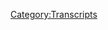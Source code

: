 {{DEFAULTSORT:
    #_TRANSCRIPT_0175:Giants And Bonus Potatoes
}}{{Transcript
    | title         = [[175: Giants And Bonus Potatoes]]
    | caption       = [https://knowledgefight.libsyn.com/knowledge-fight-giants-and-bonus-potatoes Listen to this episode on Libsyn]
    | episodeNumber = [[175: Giants And Bonus Potatoes|175]]
    | length        = 01:58:30
}}

{{MessageBox
    | header     = Warning: Bot Generated Content
    | text       = This transcript was automatically generated by transcription software and likely contains many mistakes and misattributions. Please check the audio for definitive quotes, attribution, and context.
    | image      = N3yvass4myg91.webp
    | imagewidth = 50px
    | id         = warning
}}

{{TranscriptBlock
    | name      = Unknown Speaker
    | timestamp = 00:00:00.000
    | text      = Andy in Kansas you're on the air. Thanks for holding
}}

{{TranscriptBlock
    | name      = Unknown Speaker
    | timestamp = 00:00:03.839
    | text      = Well Alex, I'm a person color I'm a huge fan. I love your work. I love you. Hey everybody welcome back to knowledge fight
}}

{{TranscriptBlock
    | name      = Unknown Speaker
    | timestamp = 00:00:09.400
    | text      = I'm Dan. I'm Jordan. We are a couple dudes like sit around drink novelty beverages and talk a little bit about Alex Jones indeed
}}

{{TranscriptBlock
    | name      = Unknown Speaker
    | timestamp = 00:00:15.359
    | text      = We are Dan Dan. No oh
}}

{{TranscriptBlock
    | name      = Unknown Speaker
    | timestamp = 00:00:18.960
    | text      = Okay, not today. All right, not today
}}

{{TranscriptBlock
    | name      = Unknown Speaker
    | timestamp = 00:00:21.679
    | text      = Today all right. What do we say to the god of bits not today today?
}}

{{TranscriptBlock
    | name      = Unknown Speaker
    | timestamp = 00:00:26.960
    | text      = Today
}}

{{TranscriptBlock
    | name      = Unknown Speaker
    | timestamp = 00:00:29.199
    | text      = Sucks all right, it's a shit day
}}

{{TranscriptBlock
    | name      = Unknown Speaker
    | timestamp = 00:00:31.800
    | text      = Sucks man the world sucks. I don't want to talk about it. Everybody knows what we mean yeah
}}

{{TranscriptBlock
    | name      = Unknown Speaker
    | timestamp = 00:00:36.520
    | text      = Yeah, we aren't a political affairs show and I feel like anytime we try and drift too deeply into those waters
}}

{{TranscriptBlock
    | name      = Unknown Speaker
    | timestamp = 00:00:42.939
    | text      = We sound like idiots, so let's not do that
}}

{{TranscriptBlock
    | name      = Unknown Speaker
    | timestamp = 00:00:45.240
    | text      = That's not what this show is about the show is about how I know a lot about Alex Jones
}}

{{TranscriptBlock
    | name      = Unknown Speaker
    | timestamp = 00:00:48.320
    | text      = And I don't know anything about Alex Jones exactly, but I am still calling for a civil war
}}

{{TranscriptBlock
    | name      = Unknown Speaker
    | timestamp = 00:00:52.079
    | text      = Yeah, I'm not sure about a civil war, but boy something boy something gotta happen boy. It's gotta happen boy
}}

{{TranscriptBlock
    | name      = Unknown Speaker
    | timestamp = 00:00:58.039
    | text      = Oh boy. I saw your tweet from earlier about
}}

{{TranscriptBlock
    | name      = Unknown Speaker
    | timestamp = 00:01:01.320
    | text      = Stacking the Supreme Court that's gonna be the only way we get rid of them might be
}}

{{TranscriptBlock
    | name      = Unknown Speaker
    | timestamp = 00:01:05.959
    | text      = Especially since Kennedy is probably going to retire now you better not oh yeah
}}

{{TranscriptBlock
    | name      = Unknown Speaker
    | timestamp = 00:01:10.879
    | text      = No, and Kennedy is a is an awful Supreme Court judge
}}

{{TranscriptBlock
    | name      = Unknown Speaker
    | timestamp = 00:01:14.519
    | text      = But imagine replacing him with another awful can't make it worse yeah exactly and it's gonna happen
}}

{{TranscriptBlock
    | name      = Unknown Speaker
    | timestamp = 00:01:19.760
    | text      = Yeah, inevitably any change now is not gonna be positive change. No no we have to get rid of it like it's bananas
}}

{{TranscriptBlock
    | name      = Unknown Speaker
    | timestamp = 00:01:27.079
    | text      = Yeah, so all such a mess
}}

{{TranscriptBlock
    | name      = Unknown Speaker
    | timestamp = 00:01:29.400
    | text      = I don't even know what to say yep, but hey we're fucked because of that
}}

{{TranscriptBlock
    | name      = Unknown Speaker
    | timestamp = 00:01:33.480
    | text      = I do know one thing I want to say and that is thank you to our new donors nice
}}

{{TranscriptBlock
    | name      = Unknown Speaker
    | timestamp = 00:01:37.079
    | text      = Yes, that is a tasteless transition on my part, but gotta get out of it somehow
}}

{{TranscriptBlock
    | name      = Unknown Speaker
    | timestamp = 00:01:42.560
    | text      = I'd like to thank Timothy. Thank you so much for joining up with the team. I'm a policy wonk we appreciate it very much
}}

{{TranscriptBlock
    | name      = Unknown Speaker
    | timestamp = 00:01:48.480
    | text      = Timothy, thank you very much Timothy for joining up and
}}

{{TranscriptBlock
    | name      = Unknown Speaker
    | timestamp = 00:01:51.959
    | text      = Secondly I'd like to thank another new donor. What's going on out there Brett?
}}

{{TranscriptBlock
    | name      = Unknown Speaker
    | timestamp = 00:01:57.959
    | text      = I'm a policy wonk
}}

{{TranscriptBlock
    | name      = Unknown Speaker
    | timestamp = 00:02:00.239
    | text      = Hey Brett, thank you very much
}}

{{TranscriptBlock
    | name      = Unknown Speaker
    | timestamp = 00:02:02.280
    | text      = We do appreciate it if you'd like to support the show and the things that we do
}}

{{TranscriptBlock
    | name      = Unknown Speaker
    | timestamp = 00:02:06.359
    | text      = You may do so by going to knowledge fight calm clicking support the show button
}}

{{TranscriptBlock
    | name      = Unknown Speaker
    | timestamp = 00:02:10.240
    | text      = We would appreciate it very much absolutely and every policy wonk will be a non-commissioned officer in the Second Civil War
}}

{{TranscriptBlock
    | name      = Unknown Speaker
    | timestamp = 00:02:17.800
    | text      = Absolutely. Absolutely. That's the rule right based on how bad all this stuff is and how like just
}}

{{TranscriptBlock
    | name      = Unknown Speaker
    | timestamp = 00:02:24.080
    | text      = nonsensical the political landscape is oh the world is nuts I
}}

{{TranscriptBlock
    | name      = Unknown Speaker
    | timestamp = 00:02:28.960
    | text      = Decided that maybe it's time for us to do something that I've been wanting to do for a long time
}}

{{TranscriptBlock
    | name      = Unknown Speaker
    | timestamp = 00:02:33.360
    | text      = Oh, and actually someone wrote me a message
}}

{{TranscriptBlock
    | name      = Unknown Speaker
    | timestamp = 00:02:36.080
    | text      = I think was on Facebook and
}}

{{TranscriptBlock
    | name      = Unknown Speaker
    | timestamp = 00:02:38.520
    | text      = Suggested that we do this
}}

{{TranscriptBlock
    | name      = Unknown Speaker
    | timestamp = 00:02:39.520
    | text      = I didn't I don't know if I had the heart to explain to him that I've been kicking it around for a while
}}

{{TranscriptBlock
    | name      = Unknown Speaker
    | timestamp = 00:02:43.199
    | text      = Is this is this an audible? Are we audibly away from both Alex Jones and project Camelot a little bit?
}}

{{TranscriptBlock
    | name      = Unknown Speaker
    | timestamp = 00:02:49.560
    | text      = Well, I know that you and I have had conversations and I've said this privately to folks
}}

{{TranscriptBlock
    | name      = Unknown Speaker
    | timestamp = 00:02:54.400
    | text      = And I don't know if I've said it on the show or whatever
}}

{{TranscriptBlock
    | name      = Unknown Speaker
    | timestamp = 00:02:56.360
    | text      = but I might have the theme of this show is less Alex Jones and the more that
}}

{{TranscriptBlock
    | name      = Unknown Speaker
    | timestamp = 00:03:02.000
    | text      = Everybody is running a con. Yes. These people are all running a con and they're doing it the same way right stop like don't
}}

{{TranscriptBlock
    | name      = Unknown Speaker
    | timestamp = 00:03:09.360
    | text      = Not that our listeners need to be told don't listen to these people, right?
}}

{{TranscriptBlock
    | name      = Unknown Speaker
    | timestamp = 00:03:13.960
    | text      = But it's it's kind of interesting to look at how very very similar all of these
}}

{{TranscriptBlock
    | name      = Unknown Speaker
    | timestamp = 00:03:19.080
    | text      = Fucking con men are who are just ripping off old people by pushing white supremacy in such a way
}}

{{TranscriptBlock
    | name      = Unknown Speaker
    | timestamp = 00:03:25.960
    | text      = It's a really successful blueprint. It is it's fascinating and the damage that's being done to the body politic
}}

{{TranscriptBlock
    | name      = Unknown Speaker
    | timestamp = 00:03:32.120
    | text      = Now we're feeling it in the stuff that we're talking about right now at the beginning of this show, right?
}}

{{TranscriptBlock
    | name      = Unknown Speaker
    | timestamp = 00:03:37.039
    | text      = it's the end result of these fucking huckster con men who have
}}

{{TranscriptBlock
    | name      = Unknown Speaker
    | timestamp = 00:03:41.680
    | text      = Destroyed everything and allowed people with ill will the people like the Stephen Millers of the world
}}

{{TranscriptBlock
    | name      = Unknown Speaker
    | timestamp = 00:03:47.800
    | text      = To gain the seats of power that they are in exactly without the huckster con men
}}

{{TranscriptBlock
    | name      = Unknown Speaker
    | timestamp = 00:03:52.800
    | text      = Who really just want to take old people's money? Yeah, but also probably are bigots themselves. No, they are
}}

{{TranscriptBlock
    | name      = Unknown Speaker
    | timestamp = 00:03:58.360
    | text      = They're all monstrous people
}}

{{TranscriptBlock
    | name      = Unknown Speaker
    | timestamp = 00:03:59.680
    | text      = But at the same time they you know, they seem to be chiefly motivated by wanting to grift grannies
}}

{{TranscriptBlock
    | name      = Unknown Speaker
    | timestamp = 00:04:04.759
    | text      = They're like they're like bigots on the local level
}}

{{TranscriptBlock
    | name      = Unknown Speaker
    | timestamp = 00:04:07.400
    | text      = They don't want to they don't want to be the arbiter or they the causes of harm along the national scale, right?
}}

{{TranscriptBlock
    | name      = Unknown Speaker
    | timestamp = 00:04:13.840
    | text      = They're just taking advantage of people who do
}}

{{TranscriptBlock
    | name      = Unknown Speaker
    | timestamp = 00:04:16.399
    | text      = And then you have the people who get whipped up into a frenzy
}}

{{TranscriptBlock
    | name      = Unknown Speaker
    | timestamp = 00:04:21.000
    | text      = All I'm saying is don't trust people who want you to trust us because we're genuinely confused
}}

{{TranscriptBlock
    | name      = Unknown Speaker
    | timestamp = 00:04:26.759
    | text      = I'm kind of a kind of nervous that anybody's listening to us in the first place. Yeah, I
}}

{{TranscriptBlock
    | name      = Unknown Speaker
    | timestamp = 00:04:31.480
    | text      = Apologize to not responding to a lot of emails
}}

{{TranscriptBlock
    | name      = Unknown Speaker
    | timestamp = 00:04:35.079
    | text      = It overwhelms me emotionally and I don't know if I can handle it exactly
}}

{{TranscriptBlock
    | name      = Unknown Speaker
    | timestamp = 00:04:40.240
    | text      = Especially nice ones. That's the part. Oh, no, we can't do that. Oh, no. Oh, please talk shit to us
}}

{{TranscriptBlock
    | name      = Unknown Speaker
    | timestamp = 00:04:45.240
    | text      = That was all the time bad ones make me feel very scared
}}

{{TranscriptBlock
    | name      = Unknown Speaker
    | timestamp = 00:04:49.800
    | text      = But but good ones make me feel
}}

{{TranscriptBlock
    | name      = Unknown Speaker
    | timestamp = 00:04:53.240
    | text      = Invalid. Yeah. Yeah, we are imposter syndrome writ large
}}

{{TranscriptBlock
    | name      = Unknown Speaker
    | timestamp = 00:04:57.439
    | text      = Um, so speaking of imposters today what we're gonna be talking about my friend is Jim Baker
}}

{{TranscriptBlock
    | name      = Unknown Speaker
    | timestamp = 00:05:04.399
    | text      = No, yes. No. Yes. No. Oh, yeah. No, we don't want to know we're talking about Jim Baker
}}

{{TranscriptBlock
    | name      = Unknown Speaker
    | timestamp = 00:05:10.720
    | text      = Why because he's awesome. What do you mean? He's awesome. He's so fucking stupid
}}

{{TranscriptBlock
    | name      = Unknown Speaker
    | timestamp = 00:05:16.639
    | text      = It's it's crazy. All right. He is like I
}}

{{TranscriptBlock
    | name      = Unknown Speaker
    | timestamp = 00:05:20.879
    | text      = Prepared this episode about Jim Baker. Okay, and all I want to do is watch more Jim Baker
}}

{{TranscriptBlock
    | name      = Unknown Speaker
    | timestamp = 00:05:25.360
    | text      = Okay, we're doing Jim Baker and I'll be honest with you
}}

{{TranscriptBlock
    | name      = Unknown Speaker
    | timestamp = 00:05:29.220
    | text      = Towards the end of this I got the spirit got good to me. Like oh, no, you're a fan now
}}

{{TranscriptBlock
    | name      = Unknown Speaker
    | timestamp = 00:05:34.459
    | text      = No, I'm not a fan, but I get it
}}

{{TranscriptBlock
    | name      = Unknown Speaker
    | timestamp = 00:05:36.660
    | text      = I like I understand you can see the tricks that he's doing to rev people off. Oh, yeah about Christ. Yeah
}}

{{TranscriptBlock
    | name      = Unknown Speaker
    | timestamp = 00:05:43.259
    | text      = Yeah, what have you would just to switch it on you to sell like a right like a survival radio or some shit, right?
}}

{{TranscriptBlock
    | name      = Unknown Speaker
    | timestamp = 00:05:48.779
    | text      = So like for everyone who doesn't know Jim Baker sucks
}}

{{TranscriptBlock
    | name      = Unknown Speaker
    | timestamp = 00:05:52.579
    | text      = He's a televangelist who's done some time in prison and also we're gonna get into why he's a worse person than just someone who's gone
}}

{{TranscriptBlock
    | name      = Unknown Speaker
    | timestamp = 00:06:00.139
    | text      = to prison
}}

{{TranscriptBlock
    | name      = Unknown Speaker
    | timestamp = 00:06:01.660
    | text      = Various various things that we'll learn. I don't have an out-of-context drop for this episode
}}

{{TranscriptBlock
    | name      = Unknown Speaker
    | timestamp = 00:06:06.459
    | text      = What I was going to do is I was going to start with that song
}}

{{TranscriptBlock
    | name      = Unknown Speaker
    | timestamp = 00:06:09.939
    | text      = That made the rounds that went viral that guy singing about end times. Huh? I did not hear that
}}

{{TranscriptBlock
    | name      = Unknown Speaker
    | timestamp = 00:06:15.459
    | text      = You didn't know I try and avoid anything that's viral. Here's the issue then now
}}

{{TranscriptBlock
    | name      = Unknown Speaker
    | timestamp = 00:06:19.819
    | text      = I'm gonna have to pull it up because I decided it was hacky to play it
}}

{{TranscriptBlock
    | name      = Unknown Speaker
    | timestamp = 00:06:24.819
    | text      = Because I know this is why we're in agreement. This is why I avoid things. I thought it was hacky
}}

{{TranscriptBlock
    | name      = Unknown Speaker
    | timestamp = 00:06:30.779
    | text      = Like it's the one thing that most people have seen of Jim Baker. It went around. It was a meme
}}

{{TranscriptBlock
    | name      = Unknown Speaker
    | timestamp = 00:06:36.420
    | text      = They got that they got sent around
}}

{{TranscriptBlock
    | name      = Unknown Speaker
    | timestamp = 00:06:38.019
    | text      = I'll give you a little bit of setup here and then I'll play it
}}

{{TranscriptBlock
    | name      = Unknown Speaker
    | timestamp = 00:06:41.139
    | text      = for the good people see I have tried for the past year or two to avoid any and all social media and I still
}}

{{TranscriptBlock
    | name      = Unknown Speaker
    | timestamp = 00:06:48.060
    | text      = fucking tweet every now and again because I'm an insane person and I just like
}}

{{TranscriptBlock
    | name      = Unknown Speaker
    | timestamp = 00:06:52.779
    | text      = For me I tweet like once every couple of weeks just whenever I'm so angry and there's no one to yell at around me
}}

{{TranscriptBlock
    | name      = Unknown Speaker
    | timestamp = 00:06:59.980
    | text      = Like as long as we're doing the show, I don't need to tweet, but we hadn't talked for a couple of days
}}

{{TranscriptBlock
    | name      = Unknown Speaker
    | timestamp = 00:07:04.660
    | text      = So I gotta I gotta yell something about the Supreme Court. That's just my life. That's that's totally understandable. Otherwise, the memes don't get to me
}}

{{TranscriptBlock
    | name      = Unknown Speaker
    | timestamp = 00:07:11.300
    | text      = This this was a this is a guy he's a rather large gentleman in a Hawaiian shirt and he's
}}

{{TranscriptBlock
    | name      = Unknown Speaker
    | timestamp = 00:07:20.220
    | text      = Alright, I'm a fan of his I don't know all the details
}}

{{TranscriptBlock
    | name      = Unknown Speaker
    | timestamp = 00:07:22.699
    | text      = He's either a part of Jim Baker's praise band or he's someone else who's doing guest vocals
}}

{{TranscriptBlock
    | name      = Unknown Speaker
    | timestamp = 00:07:28.620
    | text      = And he's going to sing a song. Are you sure he's not the what's it? What's the comedian's name fluffy the guy that guy?
}}

{{TranscriptBlock
    | name      = Unknown Speaker
    | timestamp = 00:07:34.779
    | text      = No, it's not this guy's white
}}

{{TranscriptBlock
    | name      = Unknown Speaker
    | timestamp = 00:07:36.540
    | text      = but also like this guy's going to sing a song about
}}

{{TranscriptBlock
    | name      = Unknown Speaker
    | timestamp = 00:07:39.420
    | text      = About
}}

{{TranscriptBlock
    | name      = Unknown Speaker
    | timestamp = 00:07:40.779
    | text      = Jim's various survival products. All right, and I'm not sure if Jim Baker actually speaks in this clip
}}

{{TranscriptBlock
    | name      = Unknown Speaker
    | timestamp = 00:07:46.100
    | text      = But he's standing behind the guy early. Well at a little desk. He has a little desk. Oh, but here we go
}}

{{TranscriptBlock
    | name      = Unknown Speaker
    | timestamp = 00:07:52.819
    | text      = Kevin I love this song. I want to get is it what encouraged you to write this?
}}

{{TranscriptBlock
    | name      = Unknown Speaker
    | timestamp = 00:08:00.379
    | text      = The idea with all the products and I love the song my girl
}}

{{TranscriptBlock
    | name      = Unknown Speaker
    | timestamp = 00:08:03.740
    | text      = Actually, I got to give a shout out to our bass player mark Broder who also wrote Calvary Hill from Blueberry
}}

{{TranscriptBlock
    | name      = Unknown Speaker
    | timestamp = 00:08:08.579
    | text      = Yeah, yeah mark actually helped me with the line
}}

{{TranscriptBlock
    | name      = Unknown Speaker
    | timestamp = 00:08:11.579
    | text      = Line or two here. So so mark and I put this thanks mark works doing good
}}

{{TranscriptBlock
    | name      = Unknown Speaker
    | timestamp = 00:08:15.980
    | text      = So call right now and let's get so my god in your system. That's right. That's what he fucking looks like
}}

{{TranscriptBlock
    | name      = Unknown Speaker
    | timestamp = 00:08:21.339
    | text      = Oh, yeah, you're Christ on the shelf. He's got it at home. And this is set to my girl. Oh, yeah
}}

{{TranscriptBlock
    | name      = Unknown Speaker
    | timestamp = 00:08:27.819
    | text      = Alright
}}

{{TranscriptBlock
    | name      = Unknown Speaker
    | timestamp = 00:08:28.899
    | text      = Every day. Alright, come on people and get the junk
}}

{{TranscriptBlock
    | name      = Unknown Speaker
    | timestamp = 00:08:33.139
    | text      = De-junk your house. Here's a weird head. Oh, oh, yeah
}}

{{TranscriptBlock
    | name      = Unknown Speaker
    | timestamp = 00:08:36.240
    | text      = I get up and dance a little. Oh, no. Oh
}}

{{TranscriptBlock
    | name      = Unknown Speaker
    | timestamp = 00:08:40.639
    | text      = No
}}

{{TranscriptBlock
    | name      = Unknown Speaker
    | timestamp = 00:08:43.720
    | text      = Made of beans there
}}

{{TranscriptBlock
    | name      = Unknown Speaker
    | timestamp = 00:08:47.120
    | text      = I
}}

{{TranscriptBlock
    | name      = Unknown Speaker
    | timestamp = 00:08:50.000
    | text      = Can't your face he can't deal with this. We just have to get to the chorus so that we could cut bait
}}

{{TranscriptBlock
    | name      = Unknown Speaker
    | timestamp = 00:08:55.820
    | text      = Oh God the most racist people always want to steal black music
}}

{{TranscriptBlock
    | name      = Unknown Speaker
    | timestamp = 00:09:03.399
    | text      = Yes, you say Jim and Laurie help me be prepared today
}}

{{TranscriptBlock
    | name      = Unknown Speaker
    | timestamp = 00:09:22.519
    | text      = All right now I'm gonna go I'm just gonna go I'm just gonna say this I'm just gonna say this yeah it is
}}

{{TranscriptBlock
    | name      = Unknown Speaker
    | timestamp = 00:09:29.039
    | text      = Absolutely, not biblical to prepare for the end times. That is against the rules
}}

{{TranscriptBlock
    | name      = Unknown Speaker
    | timestamp = 00:09:35.679
    | text      = That's the Bible
}}

{{TranscriptBlock
    | name      = Unknown Speaker
    | timestamp = 00:09:37.000
    | text      = I didn't think that was the angle you were you are not allowed to know when it's coming and you sure as fuck aren't allowed
}}

{{TranscriptBlock
    | name      = Unknown Speaker
    | timestamp = 00:09:41.960
    | text      = To prepare for it exactly you're supposed to just shut the fuck up and be a not shitty person
}}

{{TranscriptBlock
    | name      = Unknown Speaker
    | timestamp = 00:09:47.559
    | text      = You know, I thought that your response was going to be now that is the kind of bullshit we can get behind
}}

{{TranscriptBlock
    | name      = Unknown Speaker
    | timestamp = 00:09:52.799
    | text      = No, my response is now that is what I call music volume 8. That's hilarious
}}

{{TranscriptBlock
    | name      = Unknown Speaker
    | timestamp = 00:09:58.679
    | text      = like the the version version of
}}

{{TranscriptBlock
    | name      = Unknown Speaker
    | timestamp = 00:10:02.000
    | text      = Stuff like that we're used to does not involve pageantry now
}}

{{TranscriptBlock
    | name      = Unknown Speaker
    | timestamp = 00:10:05.639
    | text      = It doesn't involve showmanship definitely doesn't involve Hawaiian shirts and man that was so bad that is just so terrible
}}

{{TranscriptBlock
    | name      = Unknown Speaker
    | timestamp = 00:10:11.279
    | text      = But that made the rounds and everybody's clowning on Jim Baker for a bit and that's always fun to see
}}

{{TranscriptBlock
    | name      = Unknown Speaker
    | timestamp = 00:10:15.840
    | text      = Yeah, that's nice
}}

{{TranscriptBlock
    | name      = Unknown Speaker
    | timestamp = 00:10:16.399
    | text      = But fuck that guy but I there's a part of me that like one of the other things that makes me very I'm I'm pretty sure
}}

{{TranscriptBlock
    | name      = Unknown Speaker
    | timestamp = 00:10:23.480
    | text      = That he didn't think that like I'm gonna do this embarrassing my girl cover
}}

{{TranscriptBlock
    | name      = Unknown Speaker
    | timestamp = 00:10:28.399
    | text      = And then everyone will give me free press like the way Alex troll. Oh, yeah. Yeah
}}

{{TranscriptBlock
    | name      = Unknown Speaker
    | timestamp = 00:10:32.919
    | text      = I think he was sincerely like this will really be fun for the congregation. I
}}

{{TranscriptBlock
    | name      = Unknown Speaker
    | timestamp = 00:10:38.559
    | text      = Absolutely agree. It will sell some of these bean burgers that
}}

{{TranscriptBlock
    | name      = Unknown Speaker
    | timestamp = 00:10:42.240
    | text      = Boy, the the burgers are made out of beans. I'm a fried never fried. What about refried?
}}

{{TranscriptBlock
    | name      = Unknown Speaker
    | timestamp = 00:10:47.759
    | text      = Nope, can't have refried bean burgers. We're gonna learn a bit about his foods here a little bit
}}

{{TranscriptBlock
    | name      = Unknown Speaker
    | timestamp = 00:10:52.000
    | text      = Right there what I decided to learn about his foods, huh? He's a lot of food plural. Yes
}}

{{TranscriptBlock
    | name      = Unknown Speaker
    | timestamp = 00:10:57.200
    | text      = So he sells food so many foods and buckets. All right, we're gonna eat buckets
}}

{{TranscriptBlock
    | name      = Unknown Speaker
    | timestamp = 00:11:01.559
    | text      = We're gonna get real deep on a lot of stuff that Jim Baker sells
}}

{{TranscriptBlock
    | name      = Unknown Speaker
    | timestamp = 00:11:06.039
    | text      = Oh, yeah, all right. All right, there is nothing more Christ like oh, yeah then putting food
}}

{{TranscriptBlock
    | name      = Unknown Speaker
    | timestamp = 00:11:11.720
    | text      = But look Jesus loved where were the bread and the fish?
}}

{{TranscriptBlock
    | name      = Unknown Speaker
    | timestamp = 00:11:15.559
    | text      = Buckets you said it my man had KFC written on so I went through and I was like
}}

{{TranscriptBlock
    | name      = Unknown Speaker
    | timestamp = 00:11:20.200
    | text      = I don't know Jim Baker's been around for fucking ever. How am I gonna find a starting point?
}}

{{TranscriptBlock
    | name      = Unknown Speaker
    | timestamp = 00:11:24.039
    | text      = I was like man
}}

{{TranscriptBlock
    | name      = Unknown Speaker
    | timestamp = 00:11:24.919
    | text      = It would be really convenient if someone who's on Alex Jones's show a lot is also a guest on Jim Baker's show
}}

{{TranscriptBlock
    | name      = Unknown Speaker
    | timestamp = 00:11:30.679
    | text      = Would it that be so no is that that's totally true. I totally true
}}

{{TranscriptBlock
    | name      = Unknown Speaker
    | timestamp = 00:11:35.399
    | text      = I found a guy Michael Snyder is a guest on there
}}

{{TranscriptBlock
    | name      = Unknown Speaker
    | timestamp = 00:11:38.240
    | text      = He's actually gonna be on in like a week or so in a new episode
}}

{{TranscriptBlock
    | name      = Unknown Speaker
    | timestamp = 00:11:41.480
    | text      = But we haven't really we haven't really talked about Michael Snyder all that much on this show
}}

{{TranscriptBlock
    | name      = Unknown Speaker
    | timestamp = 00:11:45.360
    | text      = He shows up a bit, but he's usually fairly boring on Alex's show
}}

{{TranscriptBlock
    | name      = Unknown Speaker
    | timestamp = 00:11:48.679
    | text      = So he hasn't you know, he doesn't get as thorough a treatment from us
}}

{{TranscriptBlock
    | name      = Unknown Speaker
    | timestamp = 00:11:52.600
    | text      = But then guess who I found as a guest on Jim Baker's show multiple times
}}

{{TranscriptBlock
    | name      = Unknown Speaker
    | timestamp = 00:11:59.019
    | text      = Steve quail. Oh, okay. The moment you said Steve. I was like, holy shit pachannik is on the okay
}}

{{TranscriptBlock
    | name      = Unknown Speaker
    | timestamp = 00:12:05.200
    | text      = No, I don't think my ex go on there Steve quail, which who's Steve quail?
}}

{{TranscriptBlock
    | name      = Unknown Speaker
    | timestamp = 00:12:08.759
    | text      = Yeah, he's got he actually was on recently is on Alex's show recently
}}

{{TranscriptBlock
    | name      = Unknown Speaker
    | timestamp = 00:12:11.759
    | text      = It had been quite a while since the the two of them had gotten together. He is a guy who's been around
}}

{{TranscriptBlock
    | name      = Unknown Speaker
    | timestamp = 00:12:16.960
    | text      = since
}}

{{TranscriptBlock
    | name      = Unknown Speaker
    | timestamp = 00:12:18.779
    | text      = Long time. He's a longtime Alex Jones guest. He he's written a bunch of books about Giants. Remember?
}}

{{TranscriptBlock
    | name      = Unknown Speaker
    | timestamp = 00:12:27.100
    | text      = Yeah, the guy who wrote about Giants we've talked about I remember cuz we we talked about I kill Giants which is my favorite
}}

{{TranscriptBlock
    | name      = Unknown Speaker
    | timestamp = 00:12:34.419
    | text      = Yeah, Steve quail is a bit of a lunatic, right? He's uh
}}

{{TranscriptBlock
    | name      = Unknown Speaker
    | timestamp = 00:12:39.019
    | text      = He Alex thinks he's a prophet right which should lead you to at least
}}

{{TranscriptBlock
    | name      = Unknown Speaker
    | timestamp = 00:12:45.179
    | text      = a suspect on many levels that
}}

{{TranscriptBlock
    | name      = Unknown Speaker
    | timestamp = 00:12:48.700
    | text      = Some of Alex's narratives come from Steve and I think we're going to see some examples of that very clearly
}}

{{TranscriptBlock
    | name      = Unknown Speaker
    | timestamp = 00:12:55.960
    | text      = Thanks to Jim Baker. Oh boy. So this actually before we go any further
}}

{{TranscriptBlock
    | name      = Unknown Speaker
    | timestamp = 00:13:00.860
    | text      = Conspiracy theory. All right, Jim actually died in jail. He was only in for like five years Tammy Faye
}}

{{TranscriptBlock
    | name      = Unknown Speaker
    | timestamp = 00:13:08.779
    | text      = Just removed all of her makeup and now she's taken over
}}

{{TranscriptBlock
    | name      = Unknown Speaker
    | timestamp = 00:13:12.019
    | text      = Possible. Yep, not possible. That's the science on it. That's what I say
}}

{{TranscriptBlock
    | name      = Unknown Speaker
    | timestamp = 00:13:16.980
    | text      = Here is the first clip that we get and like
}}

{{TranscriptBlock
    | name      = Unknown Speaker
    | timestamp = 00:13:20.299
    | text      = There's it's impossible to make a clip of the Jim Baker show without some sales being involved because he talks he sells he sells hard
}}

{{TranscriptBlock
    | name      = Unknown Speaker
    | timestamp = 00:13:27.340
    | text      = He's selling all the time. And so this clip starts with him trying to sell see sell Steve quail's book
}}

{{TranscriptBlock
    | name      = Unknown Speaker
    | timestamp = 00:13:32.919
    | text      = Genesis six giants. This is a book you wrote and then this one here. What's the difference in this one? This is true
}}

{{TranscriptBlock
    | name      = Unknown Speaker
    | timestamp = 00:13:41.480
    | text      = Legends true legends deals with all the myths and legends around the world in addition to Giants
}}

{{TranscriptBlock
    | name      = Unknown Speaker
    | timestamp = 00:13:46.620
    | text      = But it talks about why this subject is covered up by the powers that be
}}

{{TranscriptBlock
    | name      = Unknown Speaker
    | timestamp = 00:13:50.440
    | text      = That's Smithsonian cover-up. By the way, they just found yeah
}}

{{TranscriptBlock
    | name      = Unknown Speaker
    | timestamp = 00:13:53.879
    | text      = Yeah, I just heard that on the show the other day. It's a Smithsonian cover-up and and that it's a ballroom
}}

{{TranscriptBlock
    | name      = Unknown Speaker
    | timestamp = 00:13:59.620
    | text      = This is
}}

{{TranscriptBlock
    | name      = Unknown Speaker
    | timestamp = 00:14:01.860
    | text      = Tony and cover-up. Yeah, do you know about this?
}}

{{TranscriptBlock
    | name      = Unknown Speaker
    | timestamp = 00:14:07.779
    | text      = Say
}}

{{TranscriptBlock
    | name      = Unknown Speaker
    | timestamp = 00:14:09.139
    | text      = Nope. All right. Well, let's see if he says more
}}

{{TranscriptBlock
    | name      = Unknown Speaker
    | timestamp = 00:14:11.700
    | text      = Going to break every every skeleton that is of the Giants and they they bought him up
}}

{{TranscriptBlock
    | name      = Unknown Speaker
    | timestamp = 00:14:17.919
    | text      = They even had to buy museums just to get them. Absolutely
}}

{{TranscriptBlock
    | name      = Unknown Speaker
    | timestamp = 00:14:21.259
    | text      = Why would they want to do that because they don't want they don't want they don't want yeah
}}

{{TranscriptBlock
    | name      = Unknown Speaker
    | timestamp = 00:14:27.340
    | text      = That's the dumbest root of the Word of God substantiated in any way shape or form
}}

{{TranscriptBlock
    | name      = Unknown Speaker
    | timestamp = 00:14:31.720
    | text      = What they're going to claim ladies and gentlemen, is that the aliens create this and by the way more people been one to the Lord
}}

{{TranscriptBlock
    | name      = Unknown Speaker
    | timestamp = 00:14:38.259
    | text      = By finally answering their questions what God I'll give you a good example when God said to the children of Israel to Moses go in
}}

{{TranscriptBlock
    | name      = Unknown Speaker
    | timestamp = 00:14:45.019
    | text      = And Joshua Caleb Joshua Caleb going into the Promised Land and kill every man woman and child people say how could a holy God do that?
}}

{{TranscriptBlock
    | name      = Unknown Speaker
    | timestamp = 00:14:52.179
    | text      = How could a loving God do that one that wanted to protect the genetic creation of Adam and Eve?
}}

{{TranscriptBlock
    | name      = Unknown Speaker
    | timestamp = 00:14:58.940
    | text      = It was about the promise and 315 Genesis being the Redeemer Jesus coming through the true lineage
}}

{{TranscriptBlock
    | name      = Unknown Speaker
    | timestamp = 00:15:05.700
    | text      = And that's why Jesus called the second Adam. So there's a lot of the race stuff there
}}

{{TranscriptBlock
    | name      = Unknown Speaker
    | timestamp = 00:15:09.899
    | text      = There's a lot of true lineage that was a lot to unpack right? So that was a lot to unpack
}}

{{TranscriptBlock
    | name      = Unknown Speaker
    | timestamp = 00:15:15.820
    | text      = if I
}}

{{TranscriptBlock
    | name      = Unknown Speaker
    | timestamp = 00:15:17.059
    | text      = If I understand correctly
}}

{{TranscriptBlock
    | name      = Unknown Speaker
    | timestamp = 00:15:19.059
    | text      = Um
}}

{{TranscriptBlock
    | name      = Unknown Speaker
    | timestamp = 00:15:20.940
    | text      = Giants are real
}}

{{TranscriptBlock
    | name      = Unknown Speaker
    | timestamp = 00:15:21.940
    | text      = The Smithsonian is covering them up in order to keep people from knowing that God is real and that
}}

{{TranscriptBlock
    | name      = Unknown Speaker
    | timestamp = 00:15:28.379
    | text      = Christianity is entirely accurate right and and when you ask why did God why would a Justin loving God tell two guys to
}}

{{TranscriptBlock
    | name      = Unknown Speaker
    | timestamp = 00:15:36.259
    | text      = murder every man woman and child in a place the answer is
}}

{{TranscriptBlock
    | name      = Unknown Speaker
    | timestamp = 00:15:40.740
    | text      = Because of course dummies because he wanted to protect the lineage right more into that here in a little bit the lineage of Adam
}}

{{TranscriptBlock
    | name      = Unknown Speaker
    | timestamp = 00:15:46.980
    | text      = I thought you said the Justin loving God like God loves Justin Justin what from Justin to loving Kelly?
}}

{{TranscriptBlock
    | name      = Unknown Speaker
    | timestamp = 00:15:53.100
    | text      = So, what do you know about the Smithsonian cover-up my dude?
}}

{{TranscriptBlock
    | name      = Unknown Speaker
    | timestamp = 00:15:56.580
    | text      = Well, the Smithsonian is a museum. They bought all the Giants and it has a lot of interesting things
}}

{{TranscriptBlock
    | name      = Unknown Speaker
    | timestamp = 00:16:03.139
    | text      = They have a great website. Yeah big fans of science and history
}}

{{TranscriptBlock
    | name      = Unknown Speaker
    | timestamp = 00:16:07.820
    | text      = Pretty sure that's the end of the story in
}}

{{TranscriptBlock
    | name      = Unknown Speaker
    | timestamp = 00:16:10.340
    | text      = December of 2014 they bought all the publication published an article titled quote the Smithsonian
}}

{{TranscriptBlock
    | name      = Unknown Speaker
    | timestamp = 00:16:17.139
    | text      = Admits to destruction of thousands of giant human skeletons in the early 1900s from this article quote a US
}}

{{TranscriptBlock
    | name      = Unknown Speaker
    | timestamp = 00:16:24.940
    | text      = Supreme Court ruling has forced the Smithsonian institution to release classified papers dating from the early
}}

{{TranscriptBlock
    | name      = Unknown Speaker
    | timestamp = 00:16:30.460
    | text      = 1900s that proves the organization was involved in major historical cover-up of evidence showing Giants
}}

{{TranscriptBlock
    | name      = Unknown Speaker
    | timestamp = 00:16:37.220
    | text      = giant human
}}

{{TranscriptBlock
    | name      = Unknown Speaker
    | timestamp = 00:16:38.679
    | text      = Remains, this is poorly written in the tens of thousands had been uncovered all across America and were ordered to be destroyed by high-level
}}

{{TranscriptBlock
    | name      = Unknown Speaker
    | timestamp = 00:16:46.340
    | text      = administrators to protect the mainstream chronology of human evolution at the time
}}

{{TranscriptBlock
    | name      = Unknown Speaker
    | timestamp = 00:16:52.340
    | text      = Tens of thousands of giant skeletons. Yep
}}

{{TranscriptBlock
    | name      = Unknown Speaker
    | timestamp = 00:16:54.700
    | text      = A lot of giant skeletons tons of it seems like you might just find them and yet it almost seems too low
}}

{{TranscriptBlock
    | name      = Unknown Speaker
    | timestamp = 00:17:01.019
    | text      = It almost also seems like any of the people who had those skeletons could have said no
}}

{{TranscriptBlock
    | name      = Unknown Speaker
    | timestamp = 00:17:06.259
    | text      = I
}}

{{TranscriptBlock
    | name      = Unknown Speaker
    | timestamp = 00:17:08.019
    | text      = Don't know or they could have been like hey, I sold these bones to the Smithsonian
}}

{{TranscriptBlock
    | name      = Unknown Speaker
    | timestamp = 00:17:12.380
    | text      = How much is the giant skeleton run? Probably a lot you would think especially if it's like part of this cover-up shit
}}

{{TranscriptBlock
    | name      = Unknown Speaker
    | timestamp = 00:17:18.140
    | text      = Oh, yeah, absolutely
}}

{{TranscriptBlock
    | name      = Unknown Speaker
    | timestamp = 00:17:19.140
    | text      = You would extort the hell out of the government if they were if you had it if you had a giant skeleton
}}

{{TranscriptBlock
    | name      = Unknown Speaker
    | timestamp = 00:17:23.619
    | text      = But you got two options who bucks you go to you go to the National Enquirer, right or you go to the Smithsonian
}}

{{TranscriptBlock
    | name      = Unknown Speaker
    | timestamp = 00:17:29.500
    | text      = I've always said that I feel like the National Enquirer is a wasted shot though because
}}

{{TranscriptBlock
    | name      = Unknown Speaker
    | timestamp = 00:17:33.779
    | text      = Like they wouldn't pay you that much since they know that everyone's going to think it's bullshit right anyway
}}

{{TranscriptBlock
    | name      = Unknown Speaker
    | timestamp = 00:17:38.700
    | text      = So they'll give you like 50 bucks right Smithsonian's gonna give you 75. That's why they're the good ones. All right, I thought they were
}}

{{TranscriptBlock
    | name      = Unknown Speaker
    | timestamp = 00:17:46.259
    | text      = see now I assumed that they had destroyed all those bones in the 1900s because
}}

{{TranscriptBlock
    | name      = Unknown Speaker
    | timestamp = 00:17:51.779
    | text      = That was during the great the bone craze. No, that was during the great pinata shortage the bone broth short
}}

{{TranscriptBlock
    | name      = Unknown Speaker
    | timestamp = 00:17:57.740
    | text      = Yeah, the bone broth shortage. That was a giant's bones for the bone broth devastating. Um, one of the strong indications of this being complete
}}

{{TranscriptBlock
    | name      = Unknown Speaker
    | timestamp = 00:18:04.660
    | text      = Bullshit as a story is that it repurposes. There's Giants. Well, there's that
}}

{{TranscriptBlock
    | name      = Unknown Speaker
    | timestamp = 00:18:09.019
    | text      = it also
}}

{{TranscriptBlock
    | name      = Unknown Speaker
    | timestamp = 00:18:12.779
    | text      = It repurposes old pictures of the skulls of people like Edouard Boper of
}}

{{TranscriptBlock
    | name      = Unknown Speaker
    | timestamp = 00:18:17.140
    | text      = Bobre who was born with the gigantism and was a sideshow performer who died in
}}

{{TranscriptBlock
    | name      = Unknown Speaker
    | timestamp = 00:18:21.259
    | text      = 1904 the article lies about the context of the picture pictures which makes believing the other stuff a little bit more difficult
}}

{{TranscriptBlock
    | name      = Unknown Speaker
    | timestamp = 00:18:27.140
    | text      = Also, all Supreme Court decisions are a matter of public record and this one does not exist
}}

{{TranscriptBlock
    | name      = Unknown Speaker
    | timestamp = 00:18:34.420
    | text      = That one's tough
}}

{{TranscriptBlock
    | name      = Unknown Speaker
    | timestamp = 00:18:36.980
    | text      = That's tough. That's a hard workaround. Yeah
}}

{{TranscriptBlock
    | name      = Unknown Speaker
    | timestamp = 00:18:41.660
    | text      = So this this came out on a site called World News Daily report, oh they most accurate
}}

{{TranscriptBlock
    | name      = Unknown Speaker
    | timestamp = 00:18:46.980
    | text      = Here's the thing you need to remember and this is a great thing for us to be starting on with Steve Quayle
}}

{{TranscriptBlock
    | name      = Unknown Speaker
    | timestamp = 00:18:51.579
    | text      = Steve Quayle is a religious zealot to the point of believing this because it's a giant's because it fulfills his weird belief about
}}

{{TranscriptBlock
    | name      = Unknown Speaker
    | timestamp = 00:18:59.039
    | text      = Christianity and biblical literalism even though the website that he got this from World News Daily report
}}

{{TranscriptBlock
    | name      = Unknown Speaker
    | timestamp = 00:19:05.839
    | text      = Includes this as a disclaimer quote World News Daily report is a news and political satire web publication
}}

{{TranscriptBlock
    | name      = Unknown Speaker
    | timestamp = 00:19:12.400
    | text      = Which may or may not use real names often in semi real or mostly fictitious ways
}}

{{TranscriptBlock
    | name      = Unknown Speaker
    | timestamp = 00:19:17.599
    | text      = All news articles contained within World News Daily report com are fiction and presumably fake news. Alrighty. Alrighty
}}

{{TranscriptBlock
    | name      = Unknown Speaker
    | timestamp = 00:19:25.200
    | text      = so so
}}

{{TranscriptBlock
    | name      = Unknown Speaker
    | timestamp = 00:19:26.839
    | text      = Giants are a second rate the onion. Well, that's essentially what we're dealing with
}}

{{TranscriptBlock
    | name      = Unknown Speaker
    | timestamp = 00:19:31.279
    | text      = He's written a bunch of books about Giants and so the gun believes it for like before this fake article, right?
}}

{{TranscriptBlock
    | name      = Unknown Speaker
    | timestamp = 00:19:37.400
    | text      = But you do see that he's using it as proof of his his bullshit worldview
}}

{{TranscriptBlock
    | name      = Unknown Speaker
    | timestamp = 00:19:43.079
    | text      = Which leads one to believe that maybe he's not on such solid footing now if he had said that Willie Mays
}}

{{TranscriptBlock
    | name      = Unknown Speaker
    | timestamp = 00:19:48.960
    | text      = His bones were destroyed by the Smithsonian Institute. I would lose my shit. I would love it
}}

{{TranscriptBlock
    | name      = Unknown Speaker
    | timestamp = 00:19:53.599
    | text      = I need a Supreme Court ruling on that. Absolutely and it would be on public record
}}

{{TranscriptBlock
    | name      = Unknown Speaker
    | timestamp = 00:19:59.960
    | text      = So towards the end of that clip what we heard is him saying a lot of stuff about
}}

{{TranscriptBlock
    | name      = Unknown Speaker
    | timestamp = 00:20:07.160
    | text      = About
}}

{{TranscriptBlock
    | name      = Unknown Speaker
    | timestamp = 00:20:08.079
    | text      = Lineage. Yes about they wanting to stop the lineage of the one true God and where have you right and here is where he gets
}}

{{TranscriptBlock
    | name      = Unknown Speaker
    | timestamp = 00:20:15.000
    | text      = Real like how's he gonna sell us on the the atom being white? Well, this is where conservative politics comes in
}}

{{TranscriptBlock
    | name      = Unknown Speaker
    | timestamp = 00:20:21.279
    | text      = I'm not sure if he he's ever gonna actually touch on that part of it. Gotcha, but it's implied. Yeah, I
}}

{{TranscriptBlock
    | name      = Unknown Speaker
    | timestamp = 00:20:26.319
    | text      = The smugness here's the other thing the silence
}}

{{TranscriptBlock
    | name      = Unknown Speaker
    | timestamp = 00:20:29.019
    | text      = You see I believe that the silence and the abortion the world of abortion led to the silence in the most horrific
}}

{{TranscriptBlock
    | name      = Unknown Speaker
    | timestamp = 00:20:35.200
    | text      = Slaughter no one since the Middle Ages even more so the Holocaust didn't secret
}}

{{TranscriptBlock
    | name      = Unknown Speaker
    | timestamp = 00:20:40.039
    | text      = We're getting it in, you know HD every day somebody posted on YouTube. There's no there's no sorrow
}}

{{TranscriptBlock
    | name      = Unknown Speaker
    | timestamp = 00:20:45.880
    | text      = There's no brokenness and unless I'm misreading the Bible
}}

{{TranscriptBlock
    | name      = Unknown Speaker
    | timestamp = 00:20:49.460
    | text      = We're all members of one body and and see that's the thing that crazy
}}

{{TranscriptBlock
    | name      = Unknown Speaker
    | timestamp = 00:20:53.599
    | text      = But you know what all that stuff is taking place and I guarantee I can prove this
}}

{{TranscriptBlock
    | name      = Unknown Speaker
    | timestamp = 00:20:58.039
    | text      = Because of the total contempt for life every single one of those babies that's aborted every single one of those brother or sister
}}

{{TranscriptBlock
    | name      = Unknown Speaker
    | timestamp = 00:21:05.720
    | text      = And women are being just brutal ate it or brutal ate it. That's brutally murder mutilated, you know new word new word
}}

{{TranscriptBlock
    | name      = Unknown Speaker
    | timestamp = 00:21:14.079
    | text      = This guy okay. This is bad. He's on cocaine. This is awful. Yeah, the way he's speaking is crazy
}}

{{TranscriptBlock
    | name      = Unknown Speaker
    | timestamp = 00:21:20.319
    | text      = Yeah, it's just jumping around from topic to topic. He's new word. Yeah
}}

{{TranscriptBlock
    | name      = Unknown Speaker
    | timestamp = 00:21:25.319
    | text      = I
}}

{{TranscriptBlock
    | name      = Unknown Speaker
    | timestamp = 00:21:29.200
    | text      = Put him on an 8-ball he's both he's both jumping around and yet he's a bit laconic
}}

{{TranscriptBlock
    | name      = Unknown Speaker
    | timestamp = 00:21:34.079
    | text      = He's a little bit lethargic as well an 8-ball is just a measurement of cocaine. No, it's a it's a mix
}}

{{TranscriptBlock
    | name      = Unknown Speaker
    | timestamp = 00:21:41.279
    | text      = Ball ball shit. Yeah, you're like a cheese ball. Yeah eight speed ball. That's a new word
}}

{{TranscriptBlock
    | name      = Unknown Speaker
    | timestamp = 00:21:46.240
    | text      = You're talking about like like heroin and cocaine. Yeah, exactly. That's what I'm saying. I apologize balls. Just a measure
}}

{{TranscriptBlock
    | name      = Unknown Speaker
    | timestamp = 00:21:51.779
    | text      = I apologize for eight ball there. I meant speed ball old word so
}}

{{TranscriptBlock
    | name      = Unknown Speaker
    | timestamp = 00:21:58.799
    | text      = If you're not if you're not like understanding exactly what he's getting at with this stuff about the abortions
}}

{{TranscriptBlock
    | name      = Unknown Speaker
    | timestamp = 00:22:05.279
    | text      = he's talking about this sort of fundamentalist Christian idea of
}}

{{TranscriptBlock
    | name      = Unknown Speaker
    | timestamp = 00:22:09.720
    | text      = Every time that a baby is aborted that might have been the new Savior kind of shit
}}

{{TranscriptBlock
    | name      = Unknown Speaker
    | timestamp = 00:22:15.200
    | text      = Okay
}}

{{TranscriptBlock
    | name      = Unknown Speaker
    | timestamp = 00:22:15.680
    | text      = He's on that tip to the point where later on he will actually express that it's a it's an effort on the part of people
}}

{{TranscriptBlock
    | name      = Unknown Speaker
    | timestamp = 00:22:23.200
    | text      = Who were pro-abortion to make sure the next Jesus doesn't come to which I would argue
}}

{{TranscriptBlock
    | name      = Unknown Speaker
    | timestamp = 00:22:29.680
    | text      = that's that's bad as a really like you're
}}

{{TranscriptBlock
    | name      = Unknown Speaker
    | timestamp = 00:22:34.400
    | text      = It seems like your religion isn't as much control of the universe as you think doesn't seem like it's very effective
}}

{{TranscriptBlock
    | name      = Unknown Speaker
    | timestamp = 00:22:39.680
    | text      = It's it seems like you should see that coming if you're God
}}

{{TranscriptBlock
    | name      = Unknown Speaker
    | timestamp = 00:22:42.539
    | text      = Ah, you know what's weird about God? What's that easily blindsided? He missed everything like the whole Noah thing
}}

{{TranscriptBlock
    | name      = Unknown Speaker
    | timestamp = 00:22:50.339
    | text      = He should have seen that shit coming a long time ago
}}

{{TranscriptBlock
    | name      = Unknown Speaker
    | timestamp = 00:22:52.380
    | text      = But then he had to he had to fucking redo the whole thing omniscience friend. It's uh, it's a etch-a-sketch to the world
}}

{{TranscriptBlock
    | name      = Unknown Speaker
    | timestamp = 00:22:58.980
    | text      = It's not a complete
}}

{{TranscriptBlock
    | name      = Unknown Speaker
    | timestamp = 00:23:00.779
    | text      = Omniscience, I guess I don't know
}}

{{TranscriptBlock
    | name      = Unknown Speaker
    | timestamp = 00:23:03.140
    | text      = Anyway, that's troubling. Well, so that's unfair
}}

{{TranscriptBlock
    | name      = Unknown Speaker
    | timestamp = 00:23:05.460
    | text      = How come he gets to tell people to go and kill every man woman and child at a place but we can't abort our babies
}}

{{TranscriptBlock
    | name      = Unknown Speaker
    | timestamp = 00:23:11.059
    | text      = That's just that's fair game. You could just say God loved you to everyone every good turn deserves an aborted, baby
}}

{{TranscriptBlock
    | name      = Unknown Speaker
    | timestamp = 00:23:17.259
    | text      = You could just say God told you to or something like that
}}

{{TranscriptBlock
    | name      = Unknown Speaker
    | timestamp = 00:23:19.140
    | text      = Yeah, you know sort of get the same credibility as I was trying to appeal to write it down on some golden tablets people start
}}

{{TranscriptBlock
    | name      = Unknown Speaker
    | timestamp = 00:23:25.339
    | text      = Believing that shit. So in this next clip we get what I would call disgraceful misuse of
}}

{{TranscriptBlock
    | name      = Unknown Speaker
    | timestamp = 00:23:33.420
    | text      = Native culture. Oh, no in a really it's kind of a funny way. Actually, I'll say that
}}

{{TranscriptBlock
    | name      = Unknown Speaker
    | timestamp = 00:23:38.819
    | text      = Very few ministries will even address the subject
}}

{{TranscriptBlock
    | name      = Unknown Speaker
    | timestamp = 00:23:42.859
    | text      = Okay
}}

{{TranscriptBlock
    | name      = Unknown Speaker
    | timestamp = 00:23:43.339
    | text      = Don't want to show the charts and the graphs and this means this this means that okay and
}}

{{TranscriptBlock
    | name      = Unknown Speaker
    | timestamp = 00:23:48.019
    | text      = Everybody's worried about this seventh seal seventh prophet, you know, and I said, you know
}}

{{TranscriptBlock
    | name      = Unknown Speaker
    | timestamp = 00:23:51.819
    | text      = The only thing you need to worry about you better check with the Lord make sure your name's written in the Lamb's Book of Life
}}

{{TranscriptBlock
    | name      = Unknown Speaker
    | timestamp = 00:23:56.220
    | text      = You know because again, yeah, we're we're we're we're in a post
}}

{{TranscriptBlock
    | name      = Unknown Speaker
    | timestamp = 00:24:01.579
    | text      = Christian culture and because we got I wish who knows the deliverers that were in the numbers slaughter
}}

{{TranscriptBlock
    | name      = Unknown Speaker
    | timestamp = 00:24:06.900
    | text      = I think who knows who knows and so Jim the true legends, but will you hold up that picture right there?
}}

{{TranscriptBlock
    | name      = Unknown Speaker
    | timestamp = 00:24:12.059
    | text      = it's hard for people to understand that that that's one of the famous Native American legends of
}}

{{TranscriptBlock
    | name      = Unknown Speaker
    | timestamp = 00:24:18.539
    | text      = Literally the Giants being so big they could carry a buffalo or a bison under each arm
}}

{{TranscriptBlock
    | name      = Unknown Speaker
    | timestamp = 00:24:23.339
    | text      = And and listen, that's like having a meal on the run for these guys and Tom came on
}}

{{TranscriptBlock
    | name      = Unknown Speaker
    | timestamp = 00:24:28.660
    | text      = I don't know if he talked about it and the Anasazi
}}

{{TranscriptBlock
    | name      = Unknown Speaker
    | timestamp = 00:24:31.819
    | text      = Indians which lived in Mesa Verde they were the little ones they literally got wiped out overnight
}}

{{TranscriptBlock
    | name      = Unknown Speaker
    | timestamp = 00:24:36.819
    | text      = They were eaten by the Giants. Okay, so every Native American legend and when you spend the time I've spent going through this stuff
}}

{{TranscriptBlock
    | name      = Unknown Speaker
    | timestamp = 00:24:43.859
    | text      = That's why the bags are under my eyes because I don't sleep much probably from the eight ball
}}

{{TranscriptBlock
    | name      = Unknown Speaker
    | timestamp = 00:24:48.460
    | text      = Speed ball speed ball
}}

{{TranscriptBlock
    | name      = Unknown Speaker
    | timestamp = 00:24:49.700
    | text      = I would I would say if you spent a lot of time with this one of the first things you should have come up with
}}

{{TranscriptBlock
    | name      = Unknown Speaker
    | timestamp = 00:24:54.619
    | text      = Is that Anasazi is an offensive term? You're not supposed to use that term. Oh, oh really the appropriate term for that population is
}}

{{TranscriptBlock
    | name      = Unknown Speaker
    | timestamp = 00:25:01.539
    | text      = Ancestral or ancient Pueblans the reason for this is the term Anasazi is a word that comes from the Navajo language
}}

{{TranscriptBlock
    | name      = Unknown Speaker
    | timestamp = 00:25:08.099
    | text      = Meaning enemy ancestors for obvious reasons the modern-day Pueblans do not want to be primarily referred to as the descendants of enemies
}}

{{TranscriptBlock
    | name      = Unknown Speaker
    | timestamp = 00:25:16.859
    | text      = Yeah, yeah, that's a solid that's an airtight argument on their part
}}

{{TranscriptBlock
    | name      = Unknown Speaker
    | timestamp = 00:25:20.579
    | text      = Yeah
}}

{{TranscriptBlock
    | name      = Unknown Speaker
    | timestamp = 00:25:20.779
    | text      = it's because airtight argument is because like the first people who went through the like the first white folk who went through those areas were
}}

{{TranscriptBlock
    | name      = Unknown Speaker
    | timestamp = 00:25:27.420
    | text      = Along with a Navajo. Yeah, of course. They were like these is this way. They have the translators. Yeah
}}

{{TranscriptBlock
    | name      = Unknown Speaker
    | timestamp = 00:25:31.980
    | text      = Yeah, so there's that you had a Navajo translator with you. You didn't have a Pueblan translator with you
}}

{{TranscriptBlock
    | name      = Unknown Speaker
    | timestamp = 00:25:38.180
    | text      = So you got the you got the biased version of it. Yeah. Yeah, of course
}}

{{TranscriptBlock
    | name      = Unknown Speaker
    | timestamp = 00:25:41.980
    | text      = So, I mean that you should have figured that out with any time cursory cursory Google search or you could specify
}}

{{TranscriptBlock
    | name      = Unknown Speaker
    | timestamp = 00:25:49.059
    | text      = What like legend you're talking about here with the giant who's picking up a fast-food bison now
}}

{{TranscriptBlock
    | name      = Unknown Speaker
    | timestamp = 00:25:54.339
    | text      = here's another question if there are current Pueblans, how is it that the
}}

{{TranscriptBlock
    | name      = Unknown Speaker
    | timestamp = 00:26:01.220
    | text      = Ancient ones were all eaten up
}}

{{TranscriptBlock
    | name      = Unknown Speaker
    | timestamp = 00:26:03.380
    | text      = Well because they weren't but okay a lot of a lot of there's like some dispersal from that population that went out
}}

{{TranscriptBlock
    | name      = Unknown Speaker
    | timestamp = 00:26:10.019
    | text      = Right. Well when the giant eats him, he throws the other one away. Absolutely. It's like wings, right?
}}

{{TranscriptBlock
    | name      = Unknown Speaker
    | timestamp = 00:26:14.759
    | text      = Right. Yeah, you don't always finish him one for me one for you. Yeah
}}

{{TranscriptBlock
    | name      = Unknown Speaker
    | timestamp = 00:26:18.380
    | text      = also when you want to appeal to
}}

{{TranscriptBlock
    | name      = Unknown Speaker
    | timestamp = 00:26:20.380
    | text      = a legend in terms of factual stuff and being like giants exist because Native American legends include them I'd like to ask you what
}}

{{TranscriptBlock
    | name      = Unknown Speaker
    | timestamp = 00:26:28.259
    | text      = About who eats all the Aztec water monster whose name translates to water possum quote
}}

{{TranscriptBlock
    | name      = Unknown Speaker
    | timestamp = 00:26:33.579
    | text      = It looks something like a large stylized possum only with a hand at the end of its tail
}}

{{TranscriptBlock
    | name      = Unknown Speaker
    | timestamp = 00:26:37.779
    | text      = Which it uses people underwater kill them and eat their eyes. That's fun. Yeah, that's fun. So is that real?
}}

{{TranscriptBlock
    | name      = Unknown Speaker
    | timestamp = 00:26:43.700
    | text      = I hope so. Is that real way on board with that Steve? Is that real?
}}

{{TranscriptBlock
    | name      = Unknown Speaker
    | timestamp = 00:26:47.380
    | text      = I would rather that were real than Giants any day of the week if the Smithsonian is hiding that shit Supreme Court
}}

{{TranscriptBlock
    | name      = Unknown Speaker
    | timestamp = 00:26:53.500
    | text      = Absolutely, bring it in. It'll be public record. I'm just a huge fan of the gullibility
}}

{{TranscriptBlock
    | name      = Unknown Speaker
    | timestamp = 00:26:58.180
    | text      = the the inherent
}}

{{TranscriptBlock
    | name      = Unknown Speaker
    | timestamp = 00:27:00.579
    | text      = gullibility that you can just hear perfectly whenever a dumb person on TV goes
}}

{{TranscriptBlock
    | name      = Unknown Speaker
    | timestamp = 00:27:06.380
    | text      = Wow, right, right like that's that was it. That was all she needed. She heard that and she was done
}}

{{TranscriptBlock
    | name      = Unknown Speaker
    | timestamp = 00:27:12.119
    | text      = She was like, wow, that must be true. He said it. That's Jim's new wife Laurie who is along for the ride
}}

{{TranscriptBlock
    | name      = Unknown Speaker
    | timestamp = 00:27:18.500
    | text      = I'm writing a lot of money off these people, right? Right. Also, I want to talk more about Native American legends
}}

{{TranscriptBlock
    | name      = Unknown Speaker
    | timestamp = 00:27:22.819
    | text      = I thought you might what about the suit?
}}

{{TranscriptBlock
    | name      = Unknown Speaker
    | timestamp = 00:27:26.440
    | text      = Who viewed the coyote as a trickster figure are we gonna assume that the government is covering up that coyotes love to do pranks
}}

{{TranscriptBlock
    | name      = Unknown Speaker
    | timestamp = 00:27:32.140
    | text      = That's actually true. Is that oh, what about rabbit boy the folk hero of Sioux mythology, which is clunkily named
}}

{{TranscriptBlock
    | name      = Unknown Speaker
    | timestamp = 00:27:38.319
    | text      = It was born from a clot of blood and raised by rabbits
}}

{{TranscriptBlock
    | name      = Unknown Speaker
    | timestamp = 00:27:42.940
    | text      = Rabbit boy? Rabbit boy. What about the Chippewa and their Windigo the man-eating spirit into which you will transform
}}

{{TranscriptBlock
    | name      = Unknown Speaker
    | timestamp = 00:27:50.299
    | text      = When you die if you commit various sins on earth
}}

{{TranscriptBlock
    | name      = Unknown Speaker
    | timestamp = 00:27:52.859
    | text      = Yes
}}

{{TranscriptBlock
    | name      = Unknown Speaker
    | timestamp = 00:27:53.380
    | text      = The Windigo fought against one of those in a Final Fantasy game
}}

{{TranscriptBlock
    | name      = Unknown Speaker
    | timestamp = 00:27:56.420
    | text      = What about the anyway the quote giant man-eating skunk monster that killed people with its poisonous spray who after its defeat
}}

{{TranscriptBlock
    | name      = Unknown Speaker
    | timestamp = 00:28:04.019
    | text      = became the origin of ordinary skunks. I
}}

{{TranscriptBlock
    | name      = Unknown Speaker
    | timestamp = 00:28:09.460
    | text      = Mean that makes as much sense as anything else. Sure. Where do skunks really come from Dan?
}}

{{TranscriptBlock
    | name      = Unknown Speaker
    | timestamp = 00:28:13.140
    | text      = And you really and you way and I mean like where do they come from though? There's only one explanation France exactly
}}

{{TranscriptBlock
    | name      = Unknown Speaker
    | timestamp = 00:28:22.740
    | text      = So what I'm getting at is like legend is full of full of stuff that doesn't really track with modern
}}

{{TranscriptBlock
    | name      = Unknown Speaker
    | timestamp = 00:28:30.920
    | text      = Real reality. It's it's almost like you shouldn't put your faith
}}

{{TranscriptBlock
    | name      = Unknown Speaker
    | timestamp = 00:28:36.839
    | text      = in
}}

{{TranscriptBlock
    | name      = Unknown Speaker
    | timestamp = 00:28:38.240
    | text      = Just old myths myths from a time before science
}}

{{TranscriptBlock
    | name      = Unknown Speaker
    | timestamp = 00:28:42.079
    | text      = You shouldn't put your faith into things like a wendigo or a Jesus. You shouldn't put your faith into those things
}}

{{TranscriptBlock
    | name      = Unknown Speaker
    | timestamp = 00:28:49.000
    | text      = I think because it's dumb. I think that Jesus is closer though. Like there's supernatural aspects to his story and stuff like that
}}

{{TranscriptBlock
    | name      = Unknown Speaker
    | timestamp = 00:28:56.640
    | text      = but like
}}

{{TranscriptBlock
    | name      = Unknown Speaker
    | timestamp = 00:28:58.000
    | text      = Look, if the next Jesus can be aborted and the the whole game is up then fuck off
}}

{{TranscriptBlock
    | name      = Unknown Speaker
    | timestamp = 00:29:03.200
    | text      = I'm closer to that than a wendigo though or rabbit boy
}}

{{TranscriptBlock
    | name      = Unknown Speaker
    | timestamp = 00:29:06.559
    | text      = But a rabbit boy actually, I mean besides the part about being born from a blood clot the part about being raised by rabbits
}}

{{TranscriptBlock
    | name      = Unknown Speaker
    | timestamp = 00:29:13.019
    | text      = That's just like a feral child. That's not really all that
}}

{{TranscriptBlock
    | name      = Unknown Speaker
    | timestamp = 00:29:15.839
    | text      = Anyway, my point is that Steve quails an idiot and that will be reinforced as we go along
}}

{{TranscriptBlock
    | name      = Unknown Speaker
    | timestamp = 00:29:20.000
    | text      = But the specific reasons he's being an idiot in some of the specific ways
}}

{{TranscriptBlock
    | name      = Unknown Speaker
    | timestamp = 00:29:23.680
    | text      = He tries to funnel that idiocy into the messages. He puts out is incredibly important
}}

{{TranscriptBlock
    | name      = Unknown Speaker
    | timestamp = 00:29:29.319
    | text      = And it's important to remember that he is someone who Alex Jones views as a prophet, right?
}}

{{TranscriptBlock
    | name      = Unknown Speaker
    | timestamp = 00:29:34.079
    | text      = Basically as a is a like this guy's a genius. So before we go any further
}}

{{TranscriptBlock
    | name      = Unknown Speaker
    | timestamp = 00:29:38.400
    | text      = We can say with confidence
}}

{{TranscriptBlock
    | name      = Unknown Speaker
    | timestamp = 00:29:41.279
    | text      = Jim is conning people. He doesn't believe in fucking any of this shit. Well, he's Jim Baker
}}

{{TranscriptBlock
    | name      = Unknown Speaker
    | timestamp = 00:29:47.400
    | text      = Well, he's already he's played the game. Well, I mean we'll get into more specifics about Jim Baker
}}

{{TranscriptBlock
    | name      = Unknown Speaker
    | timestamp = 00:29:52.160
    | text      = But he's a vet in case you need to reinforce that he's a con man. Listen to this
}}

{{TranscriptBlock
    | name      = Unknown Speaker
    | timestamp = 00:29:57.880
    | text      = This is the first of his commercial breaks
}}

{{TranscriptBlock
    | name      = Unknown Speaker
    | timestamp = 00:30:00.599
    | text      = We'll be right back with more of the Jim Baker show right after this word
}}

{{TranscriptBlock
    | name      = Unknown Speaker
    | timestamp = 00:30:06.319
    | text      = We're sitting outside of our general store here at Morningside
}}

{{TranscriptBlock
    | name      = Unknown Speaker
    | timestamp = 00:30:11.359
    | text      = Real quick Morningside has a general store Morningside is his absurd. It's in Pleasant Valley
}}

{{TranscriptBlock
    | name      = Unknown Speaker
    | timestamp = 00:30:16.839
    | text      = It's a absurd end times religious community. But all right, I like that but they have a they have a general store
}}

{{TranscriptBlock
    | name      = Unknown Speaker
    | timestamp = 00:30:23.680
    | text      = At least they're all together. They have a general store
}}

{{TranscriptBlock
    | name      = Unknown Speaker
    | timestamp = 00:30:26.200
    | text      = Right. There's probably more action here than any place at Morningside
}}

{{TranscriptBlock
    | name      = Unknown Speaker
    | timestamp = 00:30:37.599
    | text      = The general store I'm gonna suggest there's not much action anyway
}}

{{TranscriptBlock
    | name      = Unknown Speaker
    | timestamp = 00:30:40.539
    | text      = It's not much action. If the general store is the hopping place to be your underselling Morningside and
}}

{{TranscriptBlock
    | name      = Unknown Speaker
    | timestamp = 00:30:47.420
    | text      = You can buy food and how healthy food or that's right. We're Twinkies probably
}}

{{TranscriptBlock
    | name      = Unknown Speaker
    | timestamp = 00:30:53.740
    | text      = I don't know. We do have little Twinkies a little of everything. Yeah to eat but you know
}}

{{TranscriptBlock
    | name      = Unknown Speaker
    | timestamp = 00:30:58.960
    | text      = The thing that I've been saying over and over again
}}

{{TranscriptBlock
    | name      = Unknown Speaker
    | timestamp = 00:31:02.819
    | text      = We need to be prepared
}}

{{TranscriptBlock
    | name      = Unknown Speaker
    | timestamp = 00:31:05.660
    | text      = For what's going to come on earth. So what we need to do is
}}

{{TranscriptBlock
    | name      = Unknown Speaker
    | timestamp = 00:31:09.420
    | text      = Read the word be prepared so that we can be a part of this
}}

{{TranscriptBlock
    | name      = Unknown Speaker
    | timestamp = 00:31:15.980
    | text      = Amazing time that's gonna be soul winning time. Amen
}}

{{TranscriptBlock
    | name      = Unknown Speaker
    | timestamp = 00:31:19.579
    | text      = And so if you're not prepared be prepared be prepared now while we have this special going on
}}

{{TranscriptBlock
    | name      = Unknown Speaker
    | timestamp = 00:31:26.460
    | text      = Now if you order a year of food
}}

{{TranscriptBlock
    | name      = Unknown Speaker
    | timestamp = 00:31:30.059
    | text      = How much bonus food can they get today?
}}

{{TranscriptBlock
    | name      = Unknown Speaker
    | timestamp = 00:31:32.539
    | text      = Yes today it whenever you order one year of food for a donation of $600 of the ministry
}}

{{TranscriptBlock
    | name      = Unknown Speaker
    | timestamp = 00:31:37.460
    | text      = You're getting a bonus of a rice bucket and a bonus of sliced potatoes and just with the bonus
}}

{{TranscriptBlock
    | name      = Unknown Speaker
    | timestamp = 00:31:42.859
    | text      = That's an additional five and a half months of food
}}

{{TranscriptBlock
    | name      = Unknown Speaker
    | timestamp = 00:31:45.660
    | text      = Hold on. What is it? What measurement is a year of food?
}}

{{TranscriptBlock
    | name      = Unknown Speaker
    | timestamp = 00:31:50.420
    | text      = It's just that a lot. Is that a little it's in if you go to his website
}}

{{TranscriptBlock
    | name      = Unknown Speaker
    | timestamp = 00:31:55.339
    | text      = You can find the breakdowns of everything. It's just in servings. So you have like
}}

{{TranscriptBlock
    | name      = Unknown Speaker
    | timestamp = 00:31:59.500
    | text      = 500 servings of potatoes or whatever in this bucket. It's not
}}

{{TranscriptBlock
    | name      = Unknown Speaker
    | timestamp = 00:32:03.799
    | text      = It's crazy. It's over
}}

{{TranscriptBlock
    | name      = Unknown Speaker
    | timestamp = 00:32:07.960
    | text      = $600 you get a year of food. Yeah. Yeah. Yeah, and there's a there's some variety to it
}}

{{TranscriptBlock
    | name      = Unknown Speaker
    | timestamp = 00:32:13.059
    | text      = There's like powdered food like breads and like powdered eggs and shit. Damn it
}}

{{TranscriptBlock
    | name      = Unknown Speaker
    | timestamp = 00:32:19.240
    | text      = I am hating all of the doomsday prepper so much right now cuz I'm leaning towards them like really
}}

{{TranscriptBlock
    | name      = Unknown Speaker
    | timestamp = 00:32:25.920
    | text      = Realistically right now. I'm like in ten years. I think I might want some powdered bread. I don't understand
}}

{{TranscriptBlock
    | name      = Unknown Speaker
    | timestamp = 00:32:31.960
    | text      = I don't want powdered bread ever but there was a I mean since we've started this show
}}

{{TranscriptBlock
    | name      = Unknown Speaker
    | timestamp = 00:32:35.799
    | text      = I my standard position has been it's probably smart to have some water in the yeah
}}

{{TranscriptBlock
    | name      = Unknown Speaker
    | timestamp = 00:32:39.160
    | text      = I know right that sort of thing and that's not changing now. No, but listen listen to this
}}

{{TranscriptBlock
    | name      = Unknown Speaker
    | timestamp = 00:32:43.759
    | text      = I had to pause it to let you get a little bit out because this goes much further Oh
}}

{{TranscriptBlock
    | name      = Unknown Speaker
    | timestamp = 00:32:49.880
    | text      = So for a donation of $600 you get in one year plus five and a half months of food
}}

{{TranscriptBlock
    | name      = Unknown Speaker
    | timestamp = 00:32:54.920
    | text      = Okay for it for two years in or it could be a year for two people or two years of food
}}

{{TranscriptBlock
    | name      = Unknown Speaker
    | timestamp = 00:33:01.759
    | text      = You get a double bonus then right? Yes, that's right
}}

{{TranscriptBlock
    | name      = Unknown Speaker
    | timestamp = 00:33:05.680
    | text      = You're going to get two buckets of the rice and two buckets of the potatoes for a bonus of 11 months of food
}}

{{TranscriptBlock
    | name      = Unknown Speaker
    | timestamp = 00:33:12.759
    | text      = you're getting nearly three years of food for a donation of $1,100 to the ministry and
}}

{{TranscriptBlock
    | name      = Unknown Speaker
    | timestamp = 00:33:18.880
    | text      = The bonuses is what I want to emphasize this the food is the best and then we're adding to it
}}

{{TranscriptBlock
    | name      = Unknown Speaker
    | timestamp = 00:33:25.480
    | text      = Extenders we like to call them food extenders because you can take the rice and add it to almost any of the things here
}}

{{TranscriptBlock
    | name      = Unknown Speaker
    | timestamp = 00:33:33.640
    | text      = Let me have this is kind of a recipe list of stuff. We have
}}

{{TranscriptBlock
    | name      = Unknown Speaker
    | timestamp = 00:33:37.920
    | text      = For instance oatmeal you could you could add
}}

{{TranscriptBlock
    | name      = Unknown Speaker
    | timestamp = 00:33:41.119
    | text      = What could you do to oatmeal you could literally put?
}}

{{TranscriptBlock
    | name      = Unknown Speaker
    | timestamp = 00:33:44.680
    | text      = You can put the banana chips banana chips on top of that. That's right. A lot of people have our berries. What is this? What is happening right now?
}}

{{TranscriptBlock
    | name      = Unknown Speaker
    | timestamp = 00:33:55.680
    | text      = It goes on so much longer. They're giving you recipes for food that cost them what 45 cents if that a
}}

{{TranscriptBlock
    | name      = Unknown Speaker
    | timestamp = 00:34:02.759
    | text      = Bucket of rice is very cheap. What is they're sending you right and they can only send it by freight
}}

{{TranscriptBlock
    | name      = Unknown Speaker
    | timestamp = 00:34:08.119
    | text      = But further well, of course, that's just cost-effective. Yeah, is there so can you tonnage?
}}

{{TranscriptBlock
    | name      = Unknown Speaker
    | timestamp = 00:34:12.880
    | text      = Now exactly
}}

{{TranscriptBlock
    | name      = Unknown Speaker
    | timestamp = 00:34:14.920
    | text      = If I also if I understand correctly
}}

{{TranscriptBlock
    | name      = Unknown Speaker
    | timestamp = 00:34:17.880
    | text      = Yeah, if you order a year's worth of food, right you get a bonus right of one bucket of rice
}}

{{TranscriptBlock
    | name      = Unknown Speaker
    | timestamp = 00:34:23.199
    | text      = I'm about one bucket of potatoes
}}

{{TranscriptBlock
    | name      = Unknown Speaker
    | timestamp = 00:34:25.239
    | text      = yes, but but if you order two years of food you get a bonus of two buckets of rice and
}}

{{TranscriptBlock
    | name      = Unknown Speaker
    | timestamp = 00:34:31.159
    | text      = Two buckets of potatoes. I mean, it's just so it's the same boat. It's standard Home Shopping Network kind of bullshit
}}

{{TranscriptBlock
    | name      = Unknown Speaker
    | timestamp = 00:34:37.039
    | text      = Why are you adding? Why are you pretending that that is an extra bonus?
}}

{{TranscriptBlock
    | name      = Unknown Speaker
    | timestamp = 00:34:39.679
    | text      = I don't know, but this goes on I wanted to play the entire fucking commercial for you
}}

{{TranscriptBlock
    | name      = Unknown Speaker
    | timestamp = 00:34:43.280
    | text      = That's what I'm saying
}}

{{TranscriptBlock
    | name      = Unknown Speaker
    | timestamp = 00:34:43.880
    | text      = But it goes on like another couple minutes where he and this these two people that he has his two salespeople
}}

{{TranscriptBlock
    | name      = Unknown Speaker
    | timestamp = 00:34:49.599
    | text      = That he's sitting at this table with they're like, oh well
}}

{{TranscriptBlock
    | name      = Unknown Speaker
    | timestamp = 00:34:52.219
    | text      = You could take the chicken at the creamy chicken and rice put some more rice in there now
}}

{{TranscriptBlock
    | name      = Unknown Speaker
    | timestamp = 00:34:55.719
    | text      = It's even more like what they're they're doing the Forrest Gump shrimp bit more or less
}}

{{TranscriptBlock
    | name      = Unknown Speaker
    | timestamp = 00:35:00.880
    | text      = Yeah, and I love that. He's like, you know, they like to call it extenders you put this rice in
}}

{{TranscriptBlock
    | name      = Unknown Speaker
    | timestamp = 00:35:06.719
    | text      = But then he brings up the oatmeal they're like, there's no way you're putting rice in that oatmeal
}}

{{TranscriptBlock
    | name      = Unknown Speaker
    | timestamp = 00:35:10.280
    | text      = Why would you put rice in an oatmeal? No, cuz he chose the exact wrong thing
}}

{{TranscriptBlock
    | name      = Unknown Speaker
    | timestamp = 00:35:14.039
    | text      = Yeah, but then put the cuz he's old he's like 70 something years old. He's crazy. Yeah, he's an old crazy asshole
}}

{{TranscriptBlock
    | name      = Unknown Speaker
    | timestamp = 00:35:21.840
    | text      = So I'll tell you a little bit more about Jim Baker before we get back into the the festivities. All right, I should tell you
}}

{{TranscriptBlock
    | name      = Unknown Speaker
    | timestamp = 00:35:29.760
    | text      = that a
}}

{{TranscriptBlock
    | name      = Unknown Speaker
    | timestamp = 00:35:31.480
    | text      = secretary of another
}}

{{TranscriptBlock
    | name      = Unknown Speaker
    | timestamp = 00:35:33.480
    | text      = another televangelist
}}

{{TranscriptBlock
    | name      = Unknown Speaker
    | timestamp = 00:35:36.599
    | text      = Did accuse him back back in the I believe it was in the 80s of luring her to a hotel and raping her
}}

{{TranscriptBlock
    | name      = Unknown Speaker
    | timestamp = 00:35:43.679
    | text      = Yep, he believed that everybody should serve him because he was serving God she said of Baker
}}

{{TranscriptBlock
    | name      = Unknown Speaker
    | timestamp = 00:35:49.039
    | text      = This is a lady named Jessica Han
}}

{{TranscriptBlock
    | name      = Unknown Speaker
    | timestamp = 00:35:50.940
    | text      = Jim's version of what happened when he was called to answer for it is less than satisfying Oh quote
}}

{{TranscriptBlock
    | name      = Unknown Speaker
    | timestamp = 00:35:56.780
    | text      = I sorrowfully acknowledged that seven years ago in an isolated incident
}}

{{TranscriptBlock
    | name      = Unknown Speaker
    | timestamp = 00:36:00.559
    | text      = I was wickedly manipulated by treacherous former friends and then colleagues who victimized me with the aid of a female confederate
}}

{{TranscriptBlock
    | name      = Unknown Speaker
    | timestamp = 00:36:06.719
    | text      = They conspired to betray me into a sexual encounter at a time of great stress in my marital life
}}

{{TranscriptBlock
    | name      = Unknown Speaker
    | timestamp = 00:36:12.260
    | text      = vulnerable as I was at the time I was set up as a part of a scheme to co-opt me and obtain some advantage for
}}

{{TranscriptBlock
    | name      = Unknown Speaker
    | timestamp = 00:36:18.039
    | text      = Themselves in connection with their hope for position in the ministry
}}

{{TranscriptBlock
    | name      = Unknown Speaker
    | timestamp = 00:36:22.480
    | text      = It sounds like bullshit. Yeah
}}

{{TranscriptBlock
    | name      = Unknown Speaker
    | timestamp = 00:36:25.360
    | text      = So the guy who?
}}

{{TranscriptBlock
    | name      = Unknown Speaker
    | timestamp = 00:36:28.119
    | text      = Set them up
}}

{{TranscriptBlock
    | name      = Unknown Speaker
    | timestamp = 00:36:29.760
    | text      = on and Baker
}}

{{TranscriptBlock
    | name      = Unknown Speaker
    | timestamp = 00:36:32.400
    | text      = Did say I was a pimp no on record
}}

{{TranscriptBlock
    | name      = Unknown Speaker
    | timestamp = 00:36:35.760
    | text      = He said that Jim had asked for him to get somebody to help make Tammy Faye jealous
}}

{{TranscriptBlock
    | name      = Unknown Speaker
    | timestamp = 00:36:40.880
    | text      = So that was something that came out before great and man you just look into the details of this and it's it's pretty horrifying
}}

{{TranscriptBlock
    | name      = Unknown Speaker
    | timestamp = 00:36:48.280
    | text      = It's pretty fucked up his Jessica side of the story, which I believe far more
}}

{{TranscriptBlock
    | name      = Unknown Speaker
    | timestamp = 00:36:52.500
    | text      = Certainly in terms of I don't believe him at all. I believe her
}}

{{TranscriptBlock
    | name      = Unknown Speaker
    | timestamp = 00:36:55.440
    | text      = She was under the impression that she was going to go to this
}}

{{TranscriptBlock
    | name      = Unknown Speaker
    | timestamp = 00:37:00.800
    | text      = Convention and babysit his children and she showed up at a hotel room and he they were nowhere to be found
}}

{{TranscriptBlock
    | name      = Unknown Speaker
    | timestamp = 00:37:07.840
    | text      = And you know one of those things really fucked up
}}

{{TranscriptBlock
    | name      = Unknown Speaker
    | timestamp = 00:37:12.119
    | text      = So then Jim paid Han two hundred seventy nine thousand dollars in hush money apparently money coming from the funds of his then ministry
}}

{{TranscriptBlock
    | name      = Unknown Speaker
    | timestamp = 00:37:18.880
    | text      = PTL ministries, you know that stands for praise the Lord. Hey, yeah after the cover-up of this hush money came out Baker
}}

{{TranscriptBlock
    | name      = Unknown Speaker
    | timestamp = 00:37:26.440
    | text      = Was forced to step down
}}

{{TranscriptBlock
    | name      = Unknown Speaker
    | timestamp = 00:37:28.159
    | text      = From his ministry Jerry Falwell would go on to call him quote the greatest scab and cancer on the face of Christianity and 2,000
}}

{{TranscriptBlock
    | name      = Unknown Speaker
    | timestamp = 00:37:34.679
    | text      = Years of Church history coming from the greatest scab on the face of ministries. It's whatever that's like Benny him calling you a little over
}}

{{TranscriptBlock
    | name      = Unknown Speaker
    | timestamp = 00:37:43.239
    | text      = Yeah, Jesus
}}

{{TranscriptBlock
    | name      = Unknown Speaker
    | timestamp = 00:37:44.719
    | text      = So in 1988 Baker was indicted on eight counts of mail fraud 15 counts of wire fraud and one count of conspiracy
}}

{{TranscriptBlock
    | name      = Unknown Speaker
    | timestamp = 00:37:51.239
    | text      = He served about five years of his time and for part of it
}}

{{TranscriptBlock
    | name      = Unknown Speaker
    | timestamp = 00:37:54.119
    | text      = His cellmate was notorious right-wing fuckhead and frequent Alex Jones guest Linda LaRouche who Baker said was
}}

{{TranscriptBlock
    | name      = Unknown Speaker
    | timestamp = 00:38:00.719
    | text      = Convinced that their cell was tapped quote to say that Linden was slightly paranoid Baker wrote in his autobiography
}}

{{TranscriptBlock
    | name      = Unknown Speaker
    | timestamp = 00:38:06.280
    | text      = Would be like saying the Titanic had a bit of a leak
}}

{{TranscriptBlock
    | name      = Unknown Speaker
    | timestamp = 00:38:08.719
    | text      = A parenthetically just a little note LaRouche was in prison because quote on December 16th
}}

{{TranscriptBlock
    | name      = Unknown Speaker
    | timestamp = 00:38:14.679
    | text      = 1988 Linden LaRouche was convicted of conspiracy to commit mail fraud involving more than 30 million dollars in defaulted loans
}}

{{TranscriptBlock
    | name      = Unknown Speaker
    | timestamp = 00:38:21.360
    | text      = 11 counts of actual mail fraud involving
}}

{{TranscriptBlock
    | name      = Unknown Speaker
    | timestamp = 00:38:24.559
    | text      = 294,000 in defaulted loans and one count of conspiring to defraud the United States Internal Revenue Service
}}

{{TranscriptBlock
    | name      = Unknown Speaker
    | timestamp = 00:38:29.920
    | text      = He had not filed a tax return in 10 years and when asked about it
}}

{{TranscriptBlock
    | name      = Unknown Speaker
    | timestamp = 00:38:33.039
    | text      = He claimed to have no income just a little bit of context at the time. He lived on a
}}

{{TranscriptBlock
    | name      = Unknown Speaker
    | timestamp = 00:38:36.860
    | text      = 172 acre estate
}}

{{TranscriptBlock
    | name      = Unknown Speaker
    | timestamp = 00:38:38.860
    | text      = I like that argument ballsy that is a that is a bold first move
}}

{{TranscriptBlock
    | name      = Unknown Speaker
    | timestamp = 00:38:42.980
    | text      = So Jim Baker was in trouble and ended up in prison because he'd sold tens of thousands of $1,000 lifetime memberships
}}

{{TranscriptBlock
    | name      = Unknown Speaker
    | timestamp = 00:38:49.300
    | text      = Which entitled people to a certain amount of stays at a luxury hotel? He was building basically
}}

{{TranscriptBlock
    | name      = Unknown Speaker
    | timestamp = 00:38:54.340
    | text      = It was like a timeshare type of scam. Yeah, and he never built that hotel
}}

{{TranscriptBlock
    | name      = Unknown Speaker
    | timestamp = 00:38:57.980
    | text      = Well, he sold tens of thousands of these memberships, but he only ever did end up building one 500 room hotel
}}

{{TranscriptBlock
    | name      = Unknown Speaker
    | timestamp = 00:39:03.960
    | text      = Which represented massive overselling and was intentionally very clearly fraud
}}

{{TranscriptBlock
    | name      = Unknown Speaker
    | timestamp = 00:39:08.820
    | text      = Yeah quote Baker sold exclusive partnerships
}}

{{TranscriptBlock
    | name      = Unknown Speaker
    | timestamp = 00:39:11.579
    | text      = Which exceeded capacity raising more than twice the amount of money needed to build the hotel much of the money paid Heritage USA's
}}

{{TranscriptBlock
    | name      = Unknown Speaker
    | timestamp = 00:39:18.179
    | text      = Operating expenses and Baker kept three point four million dollars. Everybody's got overhead man
}}

{{TranscriptBlock
    | name      = Unknown Speaker
    | timestamp = 00:39:24.059
    | text      = 3.4 million dollars skimming off the top. A lot of overhead
}}

{{TranscriptBlock
    | name      = Unknown Speaker
    | timestamp = 00:39:27.219
    | text      = So now he runs this Jim Baker show with his new wife Laurie
}}

{{TranscriptBlock
    | name      = Unknown Speaker
    | timestamp = 00:39:30.820
    | text      = And they just tell old people that the world is about to end
}}

{{TranscriptBlock
    | name      = Unknown Speaker
    | timestamp = 00:39:34.699
    | text      = He sells literally everything he can get his little hands on with the help of Laurie
}}

{{TranscriptBlock
    | name      = Unknown Speaker
    | timestamp = 00:39:38.659
    | text      = Who reminds me quite a bit of Tammy Faye? Yeah, I saw I saw that and I was I was not stoked about that
}}

{{TranscriptBlock
    | name      = Unknown Speaker
    | timestamp = 00:39:45.739
    | text      = So he has this
}}

{{TranscriptBlock
    | name      = Unknown Speaker
    | timestamp = 00:39:47.420
    | text      = Pleasant Valley and it's it includes the Morningside
}}

{{TranscriptBlock
    | name      = Unknown Speaker
    | timestamp = 00:39:52.500
    | text      = Community which it's it's fucking insane
}}

{{TranscriptBlock
    | name      = Unknown Speaker
    | timestamp = 00:39:55.699
    | text      = If you go to Jim Baker show.com, you can see all of the stuff that he sells
}}

{{TranscriptBlock
    | name      = Unknown Speaker
    | timestamp = 00:40:00.099
    | text      = There's cozy cottages. Oh, that's nice that you can rent a vacation stay in that would be weird
}}

{{TranscriptBlock
    | name      = Unknown Speaker
    | timestamp = 00:40:06.099
    | text      = He has I would totally do that. He has condos that they sell
}}

{{TranscriptBlock
    | name      = Unknown Speaker
    | timestamp = 00:40:11.219
    | text      = Yes, they sell yes, or they rent out. Yes, some of these condos. I watched other videos of him
}}

{{TranscriptBlock
    | name      = Unknown Speaker
    | timestamp = 00:40:17.179
    | text      = He's gesticulating when he's giving the sermons
}}

{{TranscriptBlock
    | name      = Unknown Speaker
    | timestamp = 00:40:20.019
    | text      = He's gesticulating around that the condos are in the same room as like the at the open door
}}

{{TranscriptBlock
    | name      = Unknown Speaker
    | timestamp = 00:40:26.900
    | text      = You walk out your front door. You're in the church. That's awesome. Basically. That's the worst thing
}}

{{TranscriptBlock
    | name      = Unknown Speaker
    | timestamp = 00:40:32.380
    | text      = I've ever heard terrified the shit out of that is ridiculous
}}

{{TranscriptBlock
    | name      = Unknown Speaker
    | timestamp = 00:40:35.900
    | text      = So then on top of this we have of course the general store where everything is rocking everything
}}

{{TranscriptBlock
    | name      = Unknown Speaker
    | timestamp = 00:40:41.079
    | text      = There's a lot of action there. All right, we have an RV park that they they have people can camp in. That's just smart
}}

{{TranscriptBlock
    | name      = Unknown Speaker
    | timestamp = 00:40:46.980
    | text      = I don't actually think that one's too bad
}}

{{TranscriptBlock
    | name      = Unknown Speaker
    | timestamp = 00:40:48.579
    | text      = No, that one's just smart the idea that he's selling property though is fucked up to me the idea that these
}}

{{TranscriptBlock
    | name      = Unknown Speaker
    | timestamp = 00:40:53.579
    | text      = He's a prefab, especially if he's selling them
}}

{{TranscriptBlock
    | name      = Unknown Speaker
    | timestamp = 00:40:57.699
    | text      = Literally in the church. Yeah. Yeah. Yeah, that's a boy. The Bible is really strong on that
}}

{{TranscriptBlock
    | name      = Unknown Speaker
    | timestamp = 00:41:03.860
    | text      = Yeah, it's it's pretty crazy. That's like one of the few times Jesus was pissed. Yeah. Yeah, we got agro
}}

{{TranscriptBlock
    | name      = Unknown Speaker
    | timestamp = 00:41:10.079
    | text      = Yeah, that was one of the few times where Jesus was like I am the Son of God and I'm gonna fuck shit up
}}

{{TranscriptBlock
    | name      = Unknown Speaker
    | timestamp = 00:41:15.659
    | text      = So then also Laurie runs a place called Laurie's house, which is crazy
}}

{{TranscriptBlock
    | name      = Unknown Speaker
    | timestamp = 00:41:21.500
    | text      = They showed a picture of it in one of the videos. I'm like
}}

{{TranscriptBlock
    | name      = Unknown Speaker
    | timestamp = 00:41:25.739
    | text      = Okay, it's like a fucking four-story giant house. It's crazy
}}

{{TranscriptBlock
    | name      = Unknown Speaker
    | timestamp = 00:41:30.460
    | text      = Okay, it's all right. It's if you go to the website and you look it up. The exterior of it is
}}

{{TranscriptBlock
    | name      = Unknown Speaker
    | timestamp = 00:41:36.539
    | text      = It's pornographic in size. It's so big you look through the pictures of it. There's like ornate
}}

{{TranscriptBlock
    | name      = Unknown Speaker
    | timestamp = 00:41:43.699
    | text      = Staircases, it's insane. But then every picture of rooms every picture of rooms that they have are claustrophobic
}}

{{TranscriptBlock
    | name      = Unknown Speaker
    | timestamp = 00:41:50.380
    | text      = They feel so small weird like there's a chapel in it
}}

{{TranscriptBlock
    | name      = Unknown Speaker
    | timestamp = 00:41:53.980
    | text      = It just looks like man if I was in there, I would feel so it'd be so tight
}}

{{TranscriptBlock
    | name      = Unknown Speaker
    | timestamp = 00:41:57.739
    | text      = okay, it reminded me of like rooms where you'd have a
}}

{{TranscriptBlock
    | name      = Unknown Speaker
    | timestamp = 00:42:03.300
    | text      = Surprise meetings at work like unplanned. Okay. Okay. I just got to grab this everybody just jump inside here
}}

{{TranscriptBlock
    | name      = Unknown Speaker
    | timestamp = 00:42:08.860
    | text      = So Laurie's house is a place of hope and healing
}}

{{TranscriptBlock
    | name      = Unknown Speaker
    | timestamp = 00:42:12.059
    | text      = Providing a Christ centered home and support to pregnant women during their pivotal time of need if you want to follow after me give up
}}

{{TranscriptBlock
    | name      = Unknown Speaker
    | timestamp = 00:42:18.659
    | text      = Your worldly possessions Dan. No now
}}

{{TranscriptBlock
    | name      = Unknown Speaker
    | timestamp = 00:42:22.300
    | text      = And build a giant house. Well, I mean
}}

{{TranscriptBlock
    | name      = Unknown Speaker
    | timestamp = 00:42:25.739
    | text      = You know on the one level you have the idea that maybe she is doing a service and helping some pregnant women who are in
}}

{{TranscriptBlock
    | name      = Unknown Speaker
    | timestamp = 00:42:32.639
    | text      = Need doubt it. But then the other side of it is, you know that this is just a ploy to like
}}

{{TranscriptBlock
    | name      = Unknown Speaker
    | timestamp = 00:42:38.860
    | text      = Be anti-abortion. Yeah, I don't yeah, I don't believe many people are staying rare. I don't think I think that's Laurie's literal house
}}

{{TranscriptBlock
    | name      = Unknown Speaker
    | timestamp = 00:42:45.460
    | text      = Yeah, it could be that's the hunch I get could be so anyway
}}

{{TranscriptBlock
    | name      = Unknown Speaker
    | timestamp = 00:42:48.980
    | text      = Maybe there's a floor with very large rooms could be it could be there's a space where it's wide open
}}

{{TranscriptBlock
    | name      = Unknown Speaker
    | timestamp = 00:42:54.539
    | text      = Where they gives a lot to do and they keep the giant skeleton. Yeah, so now it's interesting
}}

{{TranscriptBlock
    | name      = Unknown Speaker
    | timestamp = 00:42:58.940
    | text      = So we've gotten a little bit into Jim Baker's con history and what have you and like any right thinking person would be able to
}}

{{TranscriptBlock
    | name      = Unknown Speaker
    | timestamp = 00:43:04.980
    | text      = See through what he's doing now is like yeah, this is brutally sad is pretty pretty crazy
}}

{{TranscriptBlock
    | name      = Unknown Speaker
    | timestamp = 00:43:09.500
    | text      = but one thing that is super important is to listen to him break down some headlines and see if we see any kind of he
}}

{{TranscriptBlock
    | name      = Unknown Speaker
    | timestamp = 00:43:15.420
    | text      = Breaks down headlines. Well, it gets into a little bit of news. Let's see if we feel like this is familiar at all
}}

{{TranscriptBlock
    | name      = Unknown Speaker
    | timestamp = 00:43:20.179
    | text      = But the thing is is that we're seeing now the literal fulfillment of all the events corruption
}}

{{TranscriptBlock
    | name      = Unknown Speaker
    | timestamp = 00:43:26.539
    | text      = We see genetic corruption. You can reach we see it in the news
}}

{{TranscriptBlock
    | name      = Unknown Speaker
    | timestamp = 00:43:30.820
    | text      = Midas, you know you see it in a map grudge
}}

{{TranscriptBlock
    | name      = Unknown Speaker
    | timestamp = 00:43:33.940
    | text      = Okay, you see it in the I would call it the Midas touch of the Illuminati real quick, right?
}}

{{TranscriptBlock
    | name      = Unknown Speaker
    | timestamp = 00:43:39.780
    | text      = What are you saying there is you see these headlines on Matt drudge? Yeah. Yeah. He's not saying that Matt drudge has been genetically corrupted
}}

{{TranscriptBlock
    | name      = Unknown Speaker
    | timestamp = 00:43:46.400
    | text      = Right, so that's non white people, of course, but just to be clear. It's not we're gonna get to what it means
}}

{{TranscriptBlock
    | name      = Unknown Speaker
    | timestamp = 00:43:51.179
    | text      = Okay, but just to be clear. He's just pimping drudge shit here on Jim Baker's show. It's philosophically in lined entirely
}}

{{TranscriptBlock
    | name      = Unknown Speaker
    | timestamp = 00:43:58.380
    | text      = Yeah, they're they're releasing the information that will ultimately enslave us
}}

{{TranscriptBlock
    | name      = Unknown Speaker
    | timestamp = 00:44:03.400
    | text      = Okay, there's a headline today
}}

{{TranscriptBlock
    | name      = Unknown Speaker
    | timestamp = 00:44:05.219
    | text      = US scientists creating human-animal hybrids by growing human organs inside sheep and pigs
}}

{{TranscriptBlock
    | name      = Unknown Speaker
    | timestamp = 00:44:11.860
    | text      = That's literally
}}

{{TranscriptBlock
    | name      = Unknown Speaker
    | timestamp = 00:44:13.860
    | text      = that's literally the exact same headline that Alex Jones brings up all the time and
}}

{{TranscriptBlock
    | name      = Unknown Speaker
    | timestamp = 00:44:19.139
    | text      = Then can the creation of human GMOs cured genetic disease could these are headlines could the u.s. Deploy
}}

{{TranscriptBlock
    | name      = Unknown Speaker
    | timestamp = 00:44:27.079
    | text      = A cyborg crew cyborg troops and you gotta understand these are from sources like Fox News like The Guardian
}}

{{TranscriptBlock
    | name      = Unknown Speaker
    | timestamp = 00:44:34.280
    | text      = CNN these are mainstream stream media sources. Yeah. Yeah
}}

{{TranscriptBlock
    | name      = Unknown Speaker
    | timestamp = 00:44:38.760
    | text      = Yeah, that guy at the end kind of gives up the game a tiny bit in as much as he's saying like these aren't from
}}

{{TranscriptBlock
    | name      = Unknown Speaker
    | timestamp = 00:44:44.880
    | text      = Our crazy stuff. They're from the mainstream crazy shit anytime anybody says they're from the mainstream news it it
}}

{{TranscriptBlock
    | name      = Unknown Speaker
    | timestamp = 00:44:51.920
    | text      = Betrays that they know that their position is kind of crazy. Yep. So I like that a little bit
}}

{{TranscriptBlock
    | name      = Unknown Speaker
    | timestamp = 00:44:57.760
    | text      = But this is the exact same stuff. This is the same message that Alex Jones
}}

{{TranscriptBlock
    | name      = Unknown Speaker
    | timestamp = 00:45:02.159
    | text      = The same they have to tell you in order for their victory to be complete or whatever. That's a part of it
}}

{{TranscriptBlock
    | name      = Unknown Speaker
    | timestamp = 00:45:08.760
    | text      = Yeah, and then also the misrepresentation of the chimera narrative
}}

{{TranscriptBlock
    | name      = Unknown Speaker
    | timestamp = 00:45:12.280
    | text      = I love the chimera the chimera narrative is now being repackaged into a more specifically
}}

{{TranscriptBlock
    | name      = Unknown Speaker
    | timestamp = 00:45:17.079
    | text      = Actually anti-christian message to scare this particular audience, right? It's it's pretty crazy
}}

{{TranscriptBlock
    | name      = Unknown Speaker
    | timestamp = 00:45:23.840
    | text      = You can adapt it into fucking anything. You can yeah, it's like jazz. Just tweak it a little. Yeah
}}

{{TranscriptBlock
    | name      = Unknown Speaker
    | timestamp = 00:45:29.360
    | text      = So now we get
}}

{{TranscriptBlock
    | name      = Unknown Speaker
    | timestamp = 00:45:31.519
    | text      = We get
}}

{{TranscriptBlock
    | name      = Unknown Speaker
    | timestamp = 00:45:33.280
    | text      = Here comes more Giants, baby. All right, the hybrid situation is
}}

{{TranscriptBlock
    | name      = Unknown Speaker
    | timestamp = 00:45:39.639
    | text      = Has is
}}

{{TranscriptBlock
    | name      = Unknown Speaker
    | timestamp = 00:45:41.480
    | text      = relative
}}

{{TranscriptBlock
    | name      = Unknown Speaker
    | timestamp = 00:45:42.480
    | text      = To the Giants exactly. Let me ask you no other conclusion to dress
}}

{{TranscriptBlock
    | name      = Unknown Speaker
    | timestamp = 00:45:47.280
    | text      = I think a lot of people think well what this is a whole lot to do about nut. It's in the Bible. Okay?
}}

{{TranscriptBlock
    | name      = Unknown Speaker
    | timestamp = 00:45:53.559
    | text      = It's over and over in the Bible. It's many many places in the Bible different words used for different giant
}}

{{TranscriptBlock
    | name      = Unknown Speaker
    | timestamp = 00:46:00.800
    | text      = the Giants
}}

{{TranscriptBlock
    | name      = Unknown Speaker
    | timestamp = 00:46:04.079
    | text      = Are children of who the Giants are the children of the fallen angels
}}

{{TranscriptBlock
    | name      = Unknown Speaker
    | timestamp = 00:46:08.239
    | text      = Of Genesis of Genesis the word Nephilim is translated giant in two places
}}

{{TranscriptBlock
    | name      = Unknown Speaker
    | timestamp = 00:46:13.079
    | text      = Yeah, Genesis 6 4 and numbers 13 33 after that every
}}

{{TranscriptBlock
    | name      = Unknown Speaker
    | timestamp = 00:46:18.360
    | text      = Giant or land of the Giants or whatever is referred to the land of the Rephaim
}}

{{TranscriptBlock
    | name      = Unknown Speaker
    | timestamp = 00:46:23.920
    | text      = Okay, Nephilim are fallen angels Rephaim are Giants demons are the disembodied
}}

{{TranscriptBlock
    | name      = Unknown Speaker
    | timestamp = 00:46:30.320
    | text      = Spirits of the Giants the demons have appetite. Okay fallen angels don't inhabit people
}}

{{TranscriptBlock
    | name      = Unknown Speaker
    | timestamp = 00:46:36.760
    | text      = but so where did these people these Giants and then their offspring the
}}

{{TranscriptBlock
    | name      = Unknown Speaker
    | timestamp = 00:46:43.719
    | text      = They had a relationships
}}

{{TranscriptBlock
    | name      = Unknown Speaker
    | timestamp = 00:46:47.280
    | text      = With
}}

{{TranscriptBlock
    | name      = Unknown Speaker
    | timestamp = 00:46:48.360
    | text      = Earth people, is that right? Well, yeah, the fallen angels look and people say well, why would they misquote a scripture?
}}

{{TranscriptBlock
    | name      = Unknown Speaker
    | timestamp = 00:46:55.559
    | text      = They misunderstand us. Oh, they miss quote all the time. They are neither given or taken a marriage. That's in heaven
}}

{{TranscriptBlock
    | name      = Unknown Speaker
    | timestamp = 00:47:01.920
    | text      = These are fallen angels that came to corrupt the seed and the whole thing was they were trying to prevent the birth of Jesus Christ
}}

{{TranscriptBlock
    | name      = Unknown Speaker
    | timestamp = 00:47:09.679
    | text      = And now why it's so important and that that's that's the bottom line and everything
}}

{{TranscriptBlock
    | name      = Unknown Speaker
    | timestamp = 00:47:14.320
    | text      = The reason it's important is because science wants to do away with the last
}}

{{TranscriptBlock
    | name      = Unknown Speaker
    | timestamp = 00:47:20.760
    | text      = vestige of Adam
}}

{{TranscriptBlock
    | name      = Unknown Speaker
    | timestamp = 00:47:22.880
    | text      = What?
}}

{{TranscriptBlock
    | name      = Unknown Speaker
    | timestamp = 00:47:24.119
    | text      = What?
}}

{{TranscriptBlock
    | name      = Unknown Speaker
    | timestamp = 00:47:25.440
    | text      = Why are you pointing at me? All right. Okay. Okay. All right
}}

{{TranscriptBlock
    | name      = Unknown Speaker
    | timestamp = 00:47:29.000
    | text      = Wait, that was a jump. That was a leap. Well, I also that was a leap dad. I'm gonna I'm gonna I'm gonna use my new
}}

{{TranscriptBlock
    | name      = Unknown Speaker
    | timestamp = 00:47:36.440
    | text      = Catchphrase I reject the premise. I don't even need to engage with this. No, I just read the leap from like
}}

{{TranscriptBlock
    | name      = Unknown Speaker
    | timestamp = 00:47:44.360
    | text      = Obviously
}}

{{TranscriptBlock
    | name      = Unknown Speaker
    | timestamp = 00:47:45.960
    | text      = Fallen angels don't possess people. They're fucking angels. Come on now. Do you don't be stupid?
}}

{{TranscriptBlock
    | name      = Unknown Speaker
    | timestamp = 00:47:50.800
    | text      = Are dead Giants they have appetite
}}

{{TranscriptBlock
    | name      = Unknown Speaker
    | timestamp = 00:47:53.099
    | text      = They have appetites and that means that science is trying to destroy the line of Adam. That makes perfect sense
}}

{{TranscriptBlock
    | name      = Unknown Speaker
    | timestamp = 00:47:59.559
    | text      = I have two things one to one draw
}}

{{TranscriptBlock
    | name      = Unknown Speaker
    | timestamp = 00:48:01.739
    | text      = I have two things to say first is that anytime anybody is going through a laundry list of bullshit and then intersperses
}}

{{TranscriptBlock
    | name      = Unknown Speaker
    | timestamp = 00:48:07.440
    | text      = Okay, that means that they are wrong. Yeah, and they're an asshole. Yep, then second
}}

{{TranscriptBlock
    | name      = Unknown Speaker
    | timestamp = 00:48:12.280
    | text      = I know we're clowning around but can we take a second to give a round of applause for how great of an interviewer Jim Baker is?
}}

{{TranscriptBlock
    | name      = Unknown Speaker
    | timestamp = 00:48:20.079
    | text      = Like
}}

{{TranscriptBlock
    | name      = Unknown Speaker
    | timestamp = 00:48:23.059
    | text      = The chops that chops on this that's true. He is asking leading questions
}}

{{TranscriptBlock
    | name      = Unknown Speaker
    | timestamp = 00:48:28.820
    | text      = Stammering letting the person talk. He's doing great work. He's getting one word out at a time
}}

{{TranscriptBlock
    | name      = Unknown Speaker
    | timestamp = 00:48:34.579
    | text      = rambling to what are
}}

{{TranscriptBlock
    | name      = Unknown Speaker
    | timestamp = 00:48:38.179
    | text      = the
}}

{{TranscriptBlock
    | name      = Unknown Speaker
    | timestamp = 00:48:39.300
    | text      = Giants
}}

{{TranscriptBlock
    | name      = Unknown Speaker
    | timestamp = 00:48:41.139
    | text      = Also, if you say it's in the Bible twice, right?
}}

{{TranscriptBlock
    | name      = Unknown Speaker
    | timestamp = 00:48:44.380
    | text      = I don't trust you and if you say it it's in the Bible a bunch
}}

{{TranscriptBlock
    | name      = Unknown Speaker
    | timestamp = 00:48:47.099
    | text      = I really don't trust you especially if you say it super defensively. Yeah, it's in the Bible to the fucking Bible in the Bible, right?
}}

{{TranscriptBlock
    | name      = Unknown Speaker
    | timestamp = 00:48:53.840
    | text      = Yeah. Hey, what are you gonna come at me? It's in the Bible if someone says that to me I say I gotta go
}}

{{TranscriptBlock
    | name      = Unknown Speaker
    | timestamp = 00:48:59.179
    | text      = Thank you. It's been it's been real Jim. It's a light
}}

{{TranscriptBlock
    | name      = Unknown Speaker
    | timestamp = 00:49:02.619
    | text      = so this next clip starts with the Steve starting out a question and I
}}

{{TranscriptBlock
    | name      = Unknown Speaker
    | timestamp = 00:49:09.380
    | text      = Say absolutely not to this question and wouldn't you say to your kids grandkids and others coming after us in history?
}}

{{TranscriptBlock
    | name      = Unknown Speaker
    | timestamp = 00:49:16.340
    | text      = That somebody wants you dead. No
}}

{{TranscriptBlock
    | name      = Unknown Speaker
    | timestamp = 00:49:19.980
    | text      = No, I wouldn't say that don't scare the fucking kids. Yeah, what are what are we black children?
}}

{{TranscriptBlock
    | name      = Unknown Speaker
    | timestamp = 00:49:25.340
    | text      = How are you good in America? Why would you full nobody wants you?
}}

{{TranscriptBlock
    | name      = Unknown Speaker
    | timestamp = 00:49:30.420
    | text      = I'm sorry, but now you do they want you dead. They want to annihilate you
}}

{{TranscriptBlock
    | name      = Unknown Speaker
    | timestamp = 00:49:34.300
    | text      = So the word cyborg literally means in Central Command
}}

{{TranscriptBlock
    | name      = Unknown Speaker
    | timestamp = 00:49:37.059
    | text      = The the military wants to be able to plug into everybody's brains, you know and run them literally
}}

{{TranscriptBlock
    | name      = Unknown Speaker
    | timestamp = 00:49:41.340
    | text      = You won't be able to think you know general, you know sick puppy, you know
}}

{{TranscriptBlock
    | name      = Unknown Speaker
    | timestamp = 00:49:45.219
    | text      = That's the one that will probably running this program
}}

{{TranscriptBlock
    | name      = Unknown Speaker
    | timestamp = 00:49:47.380
    | text      = He's gonna be sitting there on his keyboard or wiping his hand on screen and all the soldiers will
}}

{{TranscriptBlock
    | name      = Unknown Speaker
    | timestamp = 00:49:52.739
    | text      = Respond to what he commands them to do. This is also further in line with Alex Jones's narrative
}}

{{TranscriptBlock
    | name      = Unknown Speaker
    | timestamp = 00:49:57.460
    | text      = He should wash his hands before he wipes them on the screen right now
}}

{{TranscriptBlock
    | name      = Unknown Speaker
    | timestamp = 00:50:00.539
    | text      = we're getting like the idea of these cyborg troops like Alex talks about
}}

{{TranscriptBlock
    | name      = Unknown Speaker
    | timestamp = 00:50:05.340
    | text      = Vaccines with nanotechnology that soldiers are given and stuff like that. He's talked about the chimera stuff. Like it's pretty clear
}}

{{TranscriptBlock
    | name      = Unknown Speaker
    | timestamp = 00:50:13.320
    | text      = Steve is responsible for a lot of Alex's beliefs
}}

{{TranscriptBlock
    | name      = Unknown Speaker
    | timestamp = 00:50:31.000
    | text      = Man that's a great question. It's supposed to be
}}

{{TranscriptBlock
    | name      = Unknown Speaker
    | timestamp = 00:50:33.920
    | text      = It's mostly about selling food
}}

{{TranscriptBlock
    | name      = Unknown Speaker
    | timestamp = 00:50:35.920
    | text      = Right and cyborgs giants and giants food cyborgs Giants. It's in the Bible dummies
}}

{{TranscriptBlock
    | name      = Unknown Speaker
    | timestamp = 00:50:43.079
    | text      = Right. So, um, you might think
}}

{{TranscriptBlock
    | name      = Unknown Speaker
    | timestamp = 00:50:46.360
    | text      = That if you buy a giant you get half a giant one bonus. They might be Giants album and a bucket of rice
}}

{{TranscriptBlock
    | name      = Unknown Speaker
    | timestamp = 00:50:55.320
    | text      = You might think that America was named after Amerigo Vespucci
}}

{{TranscriptBlock
    | name      = Unknown Speaker
    | timestamp = 00:50:59.320
    | text      = You probably don't know you don't just think everything works in cognates like that
}}

{{TranscriptBlock
    | name      = Unknown Speaker
    | timestamp = 00:51:04.380
    | text      = Right, but Steve doesn't think that either which is the one thing he's right about
}}

{{TranscriptBlock
    | name      = Unknown Speaker
    | timestamp = 00:51:09.199
    | text      = America's gonna be real wrong or amarooka and you know what means land of the plumed serpents and
}}

{{TranscriptBlock
    | name      = Unknown Speaker
    | timestamp = 00:51:15.599
    | text      = interestingly as we're land of the plumed serpents now the
}}

{{TranscriptBlock
    | name      = Unknown Speaker
    | timestamp = 00:51:20.000
    | text      = Inca and Maya and they were the
}}

{{TranscriptBlock
    | name      = Unknown Speaker
    | timestamp = 00:51:22.280
    | text      = Practitioners the human sacrifice. I mean it is not only babies everybody went on the sacrificial
}}

{{TranscriptBlock
    | name      = Unknown Speaker
    | timestamp = 00:51:27.239
    | text      = But they knew that the Giants who had come from the east had built their citadels
}}

{{TranscriptBlock
    | name      = Unknown Speaker
    | timestamp = 00:51:34.519
    | text      = You know and it's pretty tough to get an aspect of Inca to build the great pyramids with basically shells and wood and stone
}}

{{TranscriptBlock
    | name      = Unknown Speaker
    | timestamp = 00:51:42.400
    | text      = All right, they didn't have metal for the technology
}}

{{TranscriptBlock
    | name      = Unknown Speaker
    | timestamp = 00:51:44.920
    | text      = So the do have metal is that this is why it's important
}}

{{TranscriptBlock
    | name      = Unknown Speaker
    | timestamp = 00:51:48.420
    | text      = Jesus said, you know, we're gonna know the truth the truth is gonna set us free
}}

{{TranscriptBlock
    | name      = Unknown Speaker
    | timestamp = 00:51:52.119
    | text      = This is the antidote and this is a good word for the poison that's coming out in the press to do away with humanity
}}

{{TranscriptBlock
    | name      = Unknown Speaker
    | timestamp = 00:51:59.719
    | text      = Okay
}}

{{TranscriptBlock
    | name      = Unknown Speaker
    | timestamp = 00:52:00.360
    | text      = So this is the same trend that we see so often in Alex and in Project Camelot this diminishing of ancient civilizations
}}

{{TranscriptBlock
    | name      = Unknown Speaker
    | timestamp = 00:52:08.599
    | text      = How could they build stuff with shells? They could never do that
}}

{{TranscriptBlock
    | name      = Unknown Speaker
    | timestamp = 00:52:13.239
    | text      = Giants needed to be there to build the pyramids. That's or they weren't pyramids. They were what are they called?
}}

{{TranscriptBlock
    | name      = Unknown Speaker
    | timestamp = 00:52:19.239
    | text      = Hmm. What do you mean in Central America? Yeah. Yeah, I don't know the Mesoamerican pyramids, whatever it is
}}

{{TranscriptBlock
    | name      = Unknown Speaker
    | timestamp = 00:52:25.760
    | text      = They're called most people just call them pyramids, right? But there's a different technical name for it
}}

{{TranscriptBlock
    | name      = Unknown Speaker
    | timestamp = 00:52:30.199
    | text      = Also, I would say that like of the people that I've ever met in my life
}}

{{TranscriptBlock
    | name      = Unknown Speaker
    | timestamp = 00:52:37.320
    | text      = Met is a strong word of the people I'm aware of in my life
}}

{{TranscriptBlock
    | name      = Unknown Speaker
    | timestamp = 00:52:39.960
    | text      = I bet Steve is probably the most likely to believe in like El Dorado
}}

{{TranscriptBlock
    | name      = Unknown Speaker
    | timestamp = 00:52:43.800
    | text      = That's true the city of gold right? That's a metal but Giants built it Oh Giants must have built it. Yeah
}}

{{TranscriptBlock
    | name      = Unknown Speaker
    | timestamp = 00:52:49.599
    | text      = Yeah, absolutely is actually made of their bones. That's why the Smithsonian Institute destroyed it. Absolutely. That's why we can't find it
}}

{{TranscriptBlock
    | name      = Unknown Speaker
    | timestamp = 00:52:56.400
    | text      = I had to hide it mystery solve Supreme Court. Yeah
}}

{{TranscriptBlock
    | name      = Unknown Speaker
    | timestamp = 00:53:00.800
    | text      = So, yeah, I just you know, that's just a classic sort of white supremacist worldview, you know
}}

{{TranscriptBlock
    | name      = Unknown Speaker
    | timestamp = 00:53:05.699
    | text      = Just the latently white supremacist people who came before couldn't do shit
}}

{{TranscriptBlock
    | name      = Unknown Speaker
    | timestamp = 00:53:09.619
    | text      = everything else must be just it must be proof of aliens or
}}

{{TranscriptBlock
    | name      = Unknown Speaker
    | timestamp = 00:53:14.500
    | text      = Giants in his case because these dumb people couldn't figure out they had fucking metal. Yeah, what are you talking about? Yeah
}}

{{TranscriptBlock
    | name      = Unknown Speaker
    | timestamp = 00:53:22.099
    | text      = anyway, that's that's such like Marco Polo's description like all of it like
}}

{{TranscriptBlock
    | name      = Unknown Speaker
    | timestamp = 00:53:27.980
    | text      = You know the the old drawings that he had whenever he came back of people who didn't have heads or hands or feet
}}

{{TranscriptBlock
    | name      = Unknown Speaker
    | timestamp = 00:53:34.139
    | text      = But they had faces in their chest like it was all pretty much bullshit
}}

{{TranscriptBlock
    | name      = Unknown Speaker
    | timestamp = 00:53:38.860
    | text      = He was he was making up most of it all that people people bought it because it's like I've never been there
}}

{{TranscriptBlock
    | name      = Unknown Speaker
    | timestamp = 00:53:44.500
    | text      = He must be right. Like this is all shit where the guy's like
}}

{{TranscriptBlock
    | name      = Unknown Speaker
    | timestamp = 00:53:48.219
    | text      = You don't know anything about the native
}}

{{TranscriptBlock
    | name      = Unknown Speaker
    | timestamp = 00:53:51.139
    | text      = Aztecs, so I'm gonna lie about him
}}

{{TranscriptBlock
    | name      = Unknown Speaker
    | timestamp = 00:53:53.420
    | text      = Well, I mean, I think we would still be susceptible to that mentality
}}

{{TranscriptBlock
    | name      = Unknown Speaker
    | timestamp = 00:53:57.340
    | text      = Even nowadays if like one person went to Mars or something like that. Oh, yeah
}}

{{TranscriptBlock
    | name      = Unknown Speaker
    | timestamp = 00:54:01.619
    | text      = Like if one person legitimately we could prove they went to Mars and they were like, yeah, I met a bunch of weird aliens
}}

{{TranscriptBlock
    | name      = Unknown Speaker
    | timestamp = 00:54:08.219
    | text      = Look, here's a picture of one. I drew it. Yeah, dude. Be like, well, he was there. He was on Mars. That's true
}}

{{TranscriptBlock
    | name      = Unknown Speaker
    | timestamp = 00:54:14.900
    | text      = Shit, but it would be the same. It would be the same
}}

{{TranscriptBlock
    | name      = Unknown Speaker
    | timestamp = 00:54:18.139
    | text      = scrupulous
}}

{{TranscriptBlock
    | name      = Unknown Speaker
    | timestamp = 00:54:19.460
    | text      = Thing I don't think you're telling the truth, but I've never been to Mars now here Steve says something that's really fun
}}

{{TranscriptBlock
    | name      = Unknown Speaker
    | timestamp = 00:54:27.619
    | text      = And it actually is one of my this what this was this was fun to look into
}}

{{TranscriptBlock
    | name      = Unknown Speaker
    | timestamp = 00:54:32.780
    | text      = Okay, and you know who the biggest threat to the world at this point is Persia and Persia just announced Iran
}}

{{TranscriptBlock
    | name      = Unknown Speaker
    | timestamp = 00:54:39.539
    | text      = Okay, they just announced that they have electronic warfare any military guys should know what this mean
}}

{{TranscriptBlock
    | name      = Unknown Speaker
    | timestamp = 00:54:44.820
    | text      = They can shut down everything the u.s
}}

{{TranscriptBlock
    | name      = Unknown Speaker
    | timestamp = 00:54:47.139
    | text      = possesses and the Russians did it the other day again to the Donald Cook the most sophisticated billion-dollar
}}

{{TranscriptBlock
    | name      = Unknown Speaker
    | timestamp = 00:54:53.980
    | text      = Warship and they basically flipped the switch and that sucker went dead in the water. Not the sucker the ship went dead in the water
}}

{{TranscriptBlock
    | name      = Unknown Speaker
    | timestamp = 00:54:59.820
    | text      = The ship went dead in the water. Okay, probably suckers really more accurate because if you're got a billion dollars
}}

{{TranscriptBlock
    | name      = Unknown Speaker
    | timestamp = 00:55:06.219
    | text      = You know, someone can throw the switch on you and your multiple weapons platform just goes dead in the water
}}

{{TranscriptBlock
    | name      = Unknown Speaker
    | timestamp = 00:55:11.579
    | text      = I would guess you're a dead duck or in this case a dead Donald Cook, you know, that's the name of the ship
}}

{{TranscriptBlock
    | name      = Unknown Speaker
    | timestamp = 00:55:17.179
    | text      = So it's critical
}}

{{TranscriptBlock
    | name      = Unknown Speaker
    | timestamp = 00:55:20.099
    | text      = You know Michael the Archangel needed Gabriel to fight against the Prince of Persia and it said the Prince of Persia Persia
}}

{{TranscriptBlock
    | name      = Unknown Speaker
    | timestamp = 00:55:27.460
    | text      = Iran now said
}}

{{TranscriptBlock
    | name      = Unknown Speaker
    | timestamp = 00:55:29.099
    | text      = There's nothing you have have that will work against us. Nothing. That's not an idle boast
}}

{{TranscriptBlock
    | name      = Unknown Speaker
    | timestamp = 00:55:35.179
    | text      = That's not an idle boast. So what I do I go God
}}

{{TranscriptBlock
    | name      = Unknown Speaker
    | timestamp = 00:55:39.659
    | text      = one more day
}}

{{TranscriptBlock
    | name      = Unknown Speaker
    | timestamp = 00:55:41.300
    | text      = For people to repent one more day for people because we're talking about the end time harvest and Jim
}}

{{TranscriptBlock
    | name      = Unknown Speaker
    | timestamp = 00:55:45.940
    | text      = We're in that position now and somebody was telling me that they've seen angels around this whole area
}}

{{TranscriptBlock
    | name      = Unknown Speaker
    | timestamp = 00:55:50.739
    | text      = You know meaning your your perimeter and stuff
}}

{{TranscriptBlock
    | name      = Unknown Speaker
    | timestamp = 00:55:53.059
    | text      = But God says I'm gonna send my angels and I'm gonna compel people to come in
}}

{{TranscriptBlock
    | name      = Unknown Speaker
    | timestamp = 00:55:57.260
    | text      = I'm gonna compel them and those that are quote religious self-righteous and don't need Jesus. Well, they've got their reward
}}

{{TranscriptBlock
    | name      = Unknown Speaker
    | timestamp = 00:56:03.059
    | text      = They can eat each other and I mean that the figurative II hope not literally that'll come later
}}

{{TranscriptBlock
    | name      = Unknown Speaker
    | timestamp = 00:56:07.579
    | text      = But the point that I'm really trying to make is this we are in we're not entering in we are in the last days
}}

{{TranscriptBlock
    | name      = Unknown Speaker
    | timestamp = 00:56:14.619
    | text      = Okay, so well then I don't think I'm gonna need a year's worth of food. I don't think we're already there
}}

{{TranscriptBlock
    | name      = Unknown Speaker
    | timestamp = 00:56:20.300
    | text      = I think I can bang this out with six months depends if you're post or pre trip. That's true. That's true depends
}}

{{TranscriptBlock
    | name      = Unknown Speaker
    | timestamp = 00:56:26.599
    | text      = That's true. If you're post as we all know me that food as we all know pre trip bullshit. Totally. Oh, yeah, so
}}

{{TranscriptBlock
    | name      = Unknown Speaker
    | timestamp = 00:56:35.940
    | text      = So the Archangel Michael fought against Jake Gyllenhaal see now, this is what I needed to fact-check. Yes. No, I
}}

{{TranscriptBlock
    | name      = Unknown Speaker
    | timestamp = 00:56:43.940
    | text      = Don't care about that
}}

{{TranscriptBlock
    | name      = Unknown Speaker
    | timestamp = 00:56:46.059
    | text      = so the USS
}}

{{TranscriptBlock
    | name      = Unknown Speaker
    | timestamp = 00:56:48.559
    | text      = Donald Cook is a very interesting
}}

{{TranscriptBlock
    | name      = Unknown Speaker
    | timestamp = 00:56:50.940
    | text      = Incident in American history. So the reality of that situation is that in 2014?
}}

{{TranscriptBlock
    | name      = Unknown Speaker
    | timestamp = 00:56:56.619
    | text      = the what Steve Quayle is talking about what it did happen sort of but
}}

{{TranscriptBlock
    | name      = Unknown Speaker
    | timestamp = 00:57:01.820
    | text      = But not not at all the way he says it did the USS
}}

{{TranscriptBlock
    | name      = Unknown Speaker
    | timestamp = 00:57:05.739
    | text      = Donald Cook was making an excursion into the Black Sea when it was buzzed overhead by multiple Russian su-24s
}}

{{TranscriptBlock
    | name      = Unknown Speaker
    | timestamp = 00:57:12.500
    | text      = They made a number of passes which is absolutely not appropriate non-combat behavior in hindsight. It's pretty clear
}}

{{TranscriptBlock
    | name      = Unknown Speaker
    | timestamp = 00:57:18.380
    | text      = This was an attempt to provoke the ship to shoot down the su-24s and create a crisis point in the u.s
}}

{{TranscriptBlock
    | name      = Unknown Speaker
    | timestamp = 00:57:23.820
    | text      = European alliance that was standing at the time between Putin and a full-scale grab of the Ukraine
}}

{{TranscriptBlock
    | name      = Unknown Speaker
    | timestamp = 00:57:29.059
    | text      = So that is what happened this idea of the electronic shutdown of the ship is
}}

{{TranscriptBlock
    | name      = Unknown Speaker
    | timestamp = 00:57:36.260
    | text      = Fascinating. This is so interesting. Yeah, tell me about this. So a group called the digital forensic research lab
}}

{{TranscriptBlock
    | name      = Unknown Speaker
    | timestamp = 00:57:42.500
    | text      = Checked them out. They they did a deep dive and are they are they legit?
}}

{{TranscriptBlock
    | name      = Unknown Speaker
    | timestamp = 00:57:46.159
    | text      = Yeah, as far as I can tell they're fantastic. They're they appear to be a great resource for
}}

{{TranscriptBlock
    | name      = Unknown Speaker
    | timestamp = 00:57:52.340
    | text      = well forensic
}}

{{TranscriptBlock
    | name      = Unknown Speaker
    | timestamp = 00:57:54.179
    | text      = examinations of where things come from gotcha
}}

{{TranscriptBlock
    | name      = Unknown Speaker
    | timestamp = 00:57:56.780
    | text      = So they did some research into the claims about Donald Cook having its electro
}}

{{TranscriptBlock
    | name      = Unknown Speaker
    | timestamp = 00:58:00.780
    | text      = Electronic systems disabled because this story was going around but it also didn't happen
}}

{{TranscriptBlock
    | name      = Unknown Speaker
    | timestamp = 00:58:05.699
    | text      = So where did the story come from the DF RL found that a number of the most identical posts on Facebook?
}}

{{TranscriptBlock
    | name      = Unknown Speaker
    | timestamp = 00:58:12.679
    | text      = Oh purporting to be in the form of a letter around the time in April of
}}

{{TranscriptBlock
    | name      = Unknown Speaker
    | timestamp = 00:58:18.960
    | text      = 2014 I think I can see where this in the form of a letter sent by a sailor on the ship to his beloved named
}}

{{TranscriptBlock
    | name      = Unknown Speaker
    | timestamp = 00:58:24.679
    | text      = Mary they're all clearly machine translated as they reflect very specific types of mistranslation of English and
}}

{{TranscriptBlock
    | name      = Unknown Speaker
    | timestamp = 00:58:30.559
    | text      = Include suspicious details that lead you to a pretty decent guess as to who's writing them like quote. We thrice cried hip-hop hurrah and prepared to show the Russians that what awaits them if they raise their hand for the second half of Ukraine and we all screamed out hip-hop hooray
}}

{{TranscriptBlock
    | name      = Unknown Speaker
    | timestamp = 00:58:51.559
    | text      = Ho hey, but you catch that at the end there yeah that it's like we we scream to threaten the Russians if they touched more of the Ukraine
}}

{{TranscriptBlock
    | name      = Unknown Speaker
    | timestamp = 00:59:01.039
    | text      = Yeah, kind of get what's going on. Yeah. Yeah, so all these posts link back to the entire letter which was
}}

{{TranscriptBlock
    | name      = Unknown Speaker
    | timestamp = 00:59:07.920
    | text      = Posted as a Russian language opinion piece by a guy named Dimitri said of
}}

{{TranscriptBlock
    | name      = Unknown Speaker
    | timestamp = 00:59:13.079
    | text      = Which appears to have been written somewhat in the spirit of lampooning and satirizing the US Navy
}}

{{TranscriptBlock
    | name      = Unknown Speaker
    | timestamp = 00:59:17.920
    | text      = Yeah quote Mary. You can't imagine how we were we've never been so ashamed in our lives
}}

{{TranscriptBlock
    | name      = Unknown Speaker
    | timestamp = 00:59:23.079
    | text      = Some of our boys bald like babies other beat their heads against the equipment that wasn't working
}}

{{TranscriptBlock
    | name      = Unknown Speaker
    | timestamp = 00:59:27.679
    | text      = The first officer drank down a whole bottle of whiskey in front of everyone and shouted those freaking Russians
}}

{{TranscriptBlock
    | name      = Unknown Speaker
    | timestamp = 00:59:34.639
    | text      = These
}}

{{TranscriptBlock
    | name      = Unknown Speaker
    | timestamp = 00:59:35.679
    | text      = Those freaking Russian kabini, which is the like technology of the EMP
}}

{{TranscriptBlock
    | name      = Unknown Speaker
    | timestamp = 00:59:40.159
    | text      = Being discussed and the captain was green with rage in this condition
}}

{{TranscriptBlock
    | name      = Unknown Speaker
    | timestamp = 00:59:44.840
    | text      = We were barely able to moor the romaine the Romanian shore and right after mooring three dozen of our guys wrote their resignation letters
}}

{{TranscriptBlock
    | name      = Unknown Speaker
    | timestamp = 00:59:51.320
    | text      = They couldn't bear the thought that at a decisive moment our equipment could turn into crap
}}

{{TranscriptBlock
    | name      = Unknown Speaker
    | timestamp = 00:59:55.519
    | text      = Which they'd have to go to the bottom of the sea with?
}}

{{TranscriptBlock
    | name      = Unknown Speaker
    | timestamp = 00:59:58.559
    | text      = Right. So this story was picked up by the Russian state-controlled Channel
}}

{{TranscriptBlock
    | name      = Unknown Speaker
    | timestamp = 01:00:03.199
    | text      = I don't remember the name of the channel
}}

{{TranscriptBlock
    | name      = Unknown Speaker
    | timestamp = 01:00:05.079
    | text      = But the show that was airing on it is called vespi and aired the piece based it aired a piece based on this. Uh-huh
}}

{{TranscriptBlock
    | name      = Unknown Speaker
    | timestamp = 01:00:11.599
    | text      = a report by this sir Dimitri Surdov they ran that in
}}

{{TranscriptBlock
    | name      = Unknown Speaker
    | timestamp = 01:00:17.400
    | text      = 2017 the piece it was covered. This is three years after hold on. Okay. This was covered by tons of foreign media
}}

{{TranscriptBlock
    | name      = Unknown Speaker
    | timestamp = 01:00:25.280
    | text      = Not realizing that they were either directly amplifying Russian propaganda or at least covering a satire article that no one realized was satire, right?
}}

{{TranscriptBlock
    | name      = Unknown Speaker
    | timestamp = 01:00:32.340
    | text      = but
}}

{{TranscriptBlock
    | name      = Unknown Speaker
    | timestamp = 01:00:33.440
    | text      = Steve was on Jim Baker's show in
}}

{{TranscriptBlock
    | name      = Unknown Speaker
    | timestamp = 01:00:35.440
    | text      = 2016 so he couldn't have learned of this version of the story from the Sun or the Times or any of the articles that came
}}

{{TranscriptBlock
    | name      = Unknown Speaker
    | timestamp = 01:00:41.599
    | text      = Out in 2017. So he is learning this straight from the dick. He has to have
}}

{{TranscriptBlock
    | name      = Unknown Speaker
    | timestamp = 01:00:47.320
    | text      = Wow, it's hard to say for sure exactly where it came from
}}

{{TranscriptBlock
    | name      = Unknown Speaker
    | timestamp = 01:00:50.440
    | text      = But Sputnik did put out an article on their German site claiming that they'd crippled the Donald Cook in April 2014
}}

{{TranscriptBlock
    | name      = Unknown Speaker
    | timestamp = 01:00:56.480
    | text      = And this is from the DF
}}

{{TranscriptBlock
    | name      = Unknown Speaker
    | timestamp = 01:00:58.960
    | text      = DF RL quote on April 30th 2014 Russian state newspaper
}}

{{TranscriptBlock
    | name      = Unknown Speaker
    | timestamp = 01:01:03.599
    | text      = Ross's kaya gazetta ran a long and gloating article claiming that the su-24 had targeted the cook with the kabini system
}}

{{TranscriptBlock
    | name      = Unknown Speaker
    | timestamp = 01:01:12.320
    | text      = Knocking the entire aegis system out of action and the ship had quote hurried to a Romanian port to restore its nerves
}}

{{TranscriptBlock
    | name      = Unknown Speaker
    | timestamp = 01:01:18.440
    | text      = By November info wars reported on it with the headline Russians disable u.s
}}

{{TranscriptBlock
    | name      = Unknown Speaker
    | timestamp = 01:01:23.000
    | text      = Guided missile destroyer incident skipped over by Pentagon friendly corporate media
}}

{{TranscriptBlock
    | name      = Unknown Speaker
    | timestamp = 01:01:27.440
    | text      = Of course
}}

{{TranscriptBlock
    | name      = Unknown Speaker
    | timestamp = 01:01:28.400
    | text      = The article is pretty sympathetic to the Russian side quote Russia has condemned the placement of NATO by NATO of a radar on the Czech
}}

{{TranscriptBlock
    | name      = Unknown Speaker
    | timestamp = 01:01:35.360
    | text      = Republic and ten interceptors in Poland
}}

{{TranscriptBlock
    | name      = Unknown Speaker
    | timestamp = 01:01:37.480
    | text      = Russia is also sending a message in the wake of the United States and NATO decision to confront it over its alleged role in
}}

{{TranscriptBlock
    | name      = Unknown Speaker
    | timestamp = 01:01:43.199
    | text      = The crisis in the Ukraine so that was by November. It could have been that he got it from info wars
}}

{{TranscriptBlock
    | name      = Unknown Speaker
    | timestamp = 01:01:47.800
    | text      = Who's getting it from all of these? Yeah, Russian? Yeah state sites
}}

{{TranscriptBlock
    | name      = Unknown Speaker
    | timestamp = 01:01:52.039
    | text      = Yeah
}}

{{TranscriptBlock
    | name      = Unknown Speaker
    | timestamp = 01:01:52.360
    | text      = But the only way for that narrative to have existed before like the Sun and the times and then picked up on the story in
}}

{{TranscriptBlock
    | name      = Unknown Speaker
    | timestamp = 01:01:58.800
    | text      = 2017 yeah is if he's actively get trying to get news from these
}}

{{TranscriptBlock
    | name      = Unknown Speaker
    | timestamp = 01:02:03.820
    | text      = foreign propaganda sources yeah, so
}}

{{TranscriptBlock
    | name      = Unknown Speaker
    | timestamp = 01:02:08.280
    | text      = Who's at the door I'm Steve quail oh god see quail you are a disgusting human being don't say that to me
}}

{{TranscriptBlock
    | name      = Unknown Speaker
    | timestamp = 01:02:14.039
    | text      = I'll stick my giant really. Oh shit Giants. Are they real? Oh, yeah. I got a bunch of them waiting in the car
}}

{{TranscriptBlock
    | name      = Unknown Speaker
    | timestamp = 01:02:18.639
    | text      = All right, but tell me
}}

{{TranscriptBlock
    | name      = Unknown Speaker
    | timestamp = 01:02:20.639
    | text      = It's actually a very small car. They're what you didn't know all Giants are clowns. They're in the glove box
}}

{{TranscriptBlock
    | name      = Unknown Speaker
    | timestamp = 01:02:26.519
    | text      = You busted Steve go fuck yourself you stupid asshole
}}

{{TranscriptBlock
    | name      = Unknown Speaker
    | timestamp = 01:02:30.480
    | text      = Why I loved learning that stuff though those really that was that's really interesting
}}

{{TranscriptBlock
    | name      = Unknown Speaker
    | timestamp = 01:02:34.480
    | text      = It's fascinating the layers of it and like wait wait wait wait
}}

{{TranscriptBlock
    | name      = Unknown Speaker
    | timestamp = 01:02:37.360
    | text      = Oh that wouldn't make sense if you read the Sun article and just didn't you know didn't look into it and thought it was true
}}

{{TranscriptBlock
    | name      = Unknown Speaker
    | timestamp = 01:02:42.440
    | text      = But then the timeline I was like oh no no no no Steve. Oh Steve. Oh Steve
}}

{{TranscriptBlock
    | name      = Unknown Speaker
    | timestamp = 01:02:47.119
    | text      = Because in 2014 they tried to push it like the propaganda outlets in Russia like Sputnik and right of
}}

{{TranscriptBlock
    | name      = Unknown Speaker
    | timestamp = 01:02:54.320
    | text      = Rosiscaia gazetta they tried to push it, but no one picked up
}}

{{TranscriptBlock
    | name      = Unknown Speaker
    | timestamp = 01:02:57.559
    | text      = No one took the bait and so it didn't work then here in
}}

{{TranscriptBlock
    | name      = Unknown Speaker
    | timestamp = 01:03:02.699
    | text      = 2017 when they did it again the same story when they tried to do it again
}}

{{TranscriptBlock
    | name      = Unknown Speaker
    | timestamp = 01:03:06.699
    | text      = You can see the forensic fingerprints being exactly the same. Yeah, because the Sun and the Daily Mail
}}

{{TranscriptBlock
    | name      = Unknown Speaker
    | timestamp = 01:03:12.559
    | text      = I can't remember the other ones
}}

{{TranscriptBlock
    | name      = Unknown Speaker
    | timestamp = 01:03:14.039
    | text      = But other like tabloid II kind of publications picked it up. It's it's snowballed from there right. It's crazy
}}

{{TranscriptBlock
    | name      = Unknown Speaker
    | timestamp = 01:03:20.480
    | text      = That's fantastic. I love it. I don't understand why if
}}

{{TranscriptBlock
    | name      = Unknown Speaker
    | timestamp = 01:03:25.800
    | text      = You are doing this, and if you know that it's propaganda
}}

{{TranscriptBlock
    | name      = Unknown Speaker
    | timestamp = 01:03:29.519
    | text      = You don't mix up the letter and just just rewrite it in into like just like for real
}}

{{TranscriptBlock
    | name      = Unknown Speaker
    | timestamp = 01:03:36.260
    | text      = Just turn it into a civil war dearest Mary no we stood upon the deck of the John Cook
}}

{{TranscriptBlock
    | name      = Unknown Speaker
    | timestamp = 01:03:42.539
    | text      = Well cuz most of these Donald Cook or whatever we're doing this art
}}

{{TranscriptBlock
    | name      = Unknown Speaker
    | timestamp = 01:03:45.199
    | text      = They don't didn't speak English
}}

{{TranscriptBlock
    | name      = Unknown Speaker
    | timestamp = 01:03:46.719
    | text      = So like a lot of it is just like you don't have someone on that you have to just automate a lot of it
}}

{{TranscriptBlock
    | name      = Unknown Speaker
    | timestamp = 01:03:51.519
    | text      = I feel like you got to have somebody on that you should have
}}

{{TranscriptBlock
    | name      = Unknown Speaker
    | timestamp = 01:03:54.840
    | text      = Why are we still giving advice to propagandists Jordan this just goes to show though realist
}}

{{TranscriptBlock
    | name      = Unknown Speaker
    | timestamp = 01:03:59.639
    | text      = I mean of course information warfare has been going on forever right, but this sort of like targeted
}}

{{TranscriptBlock
    | name      = Unknown Speaker
    | timestamp = 01:04:07.239
    | text      = approach from Russia and
}}

{{TranscriptBlock
    | name      = Unknown Speaker
    | timestamp = 01:04:09.239
    | text      = And the figures the people like Steve Quayle who's a big influence on Alex Jones yep
}}

{{TranscriptBlock
    | name      = Unknown Speaker
    | timestamp = 01:04:15.880
    | text      = They are clearly on board with Russia already at this point, and you can see from Alex's
}}

{{TranscriptBlock
    | name      = Unknown Speaker
    | timestamp = 01:04:21.639
    | text      = Coverage of it. Yeah, very pro-russian. Yeah, so they're already beholden to or tricked by the
}}

{{TranscriptBlock
    | name      = Unknown Speaker
    | timestamp = 01:04:28.000
    | text      = manipulations that are being done, so it's like I don't know whenever we talk about the the like
}}

{{TranscriptBlock
    | name      = Unknown Speaker
    | timestamp = 01:04:33.480
    | text      = What were they doing in 2016? It's like man. They were already done. Yeah
}}

{{TranscriptBlock
    | name      = Unknown Speaker
    | timestamp = 01:04:40.119
    | text      = They'd already done a lot. Yeah, so now let's get another commercial
}}

{{TranscriptBlock
    | name      = Unknown Speaker
    | timestamp = 01:04:43.679
    | text      = Just get this out of our wash this out of our hair a little alright alright
}}

{{TranscriptBlock
    | name      = Unknown Speaker
    | timestamp = 01:04:46.619
    | text      = Is that not incredible that even comes with a box of heirloom seeds?
}}

{{TranscriptBlock
    | name      = Unknown Speaker
    | timestamp = 01:04:50.679
    | text      = Which is a variety package of 20 different types of vegetables. Yeah, you have a full garden
}}

{{TranscriptBlock
    | name      = Unknown Speaker
    | timestamp = 01:04:56.440
    | text      = Yeah, whoa and you can and they replant because they're they're they're heirloom, and they just they come back every year and
}}

{{TranscriptBlock
    | name      = Unknown Speaker
    | timestamp = 01:05:05.039
    | text      = It it's a great
}}

{{TranscriptBlock
    | name      = Unknown Speaker
    | timestamp = 01:05:08.679
    | text      = Double blessing it is and then with all of them if you get the seven years of food
}}

{{TranscriptBlock
    | name      = Unknown Speaker
    | timestamp = 01:05:13.739
    | text      = Then you have the seeds you can just keep adding all this food and mixing together
}}

{{TranscriptBlock
    | name      = Unknown Speaker
    | timestamp = 01:05:18.719
    | text      = You have all your garden right outside and pick from the garden add that in and add the rice and the multipliers in and you have
}}

{{TranscriptBlock
    | name      = Unknown Speaker
    | timestamp = 01:05:26.039
    | text      = a major feast now
}}

{{TranscriptBlock
    | name      = Unknown Speaker
    | timestamp = 01:05:27.960
    | text      = It's someone who?
}}

{{TranscriptBlock
    | name      = Unknown Speaker
    | timestamp = 01:05:29.679
    | text      = eggs and rice and
}}

{{TranscriptBlock
    | name      = Unknown Speaker
    | timestamp = 01:05:32.320
    | text      = Say that's not a feast
}}

{{TranscriptBlock
    | name      = Unknown Speaker
    | timestamp = 01:05:34.960
    | text      = And if if end times were coming and that was it I would be like great
}}

{{TranscriptBlock
    | name      = Unknown Speaker
    | timestamp = 01:05:40.800
    | text      = whoopty shit
}}

{{TranscriptBlock
    | name      = Unknown Speaker
    | timestamp = 01:05:42.519
    | text      = I'd not be excited about it. I'd be like
}}

{{TranscriptBlock
    | name      = Unknown Speaker
    | timestamp = 01:05:45.239
    | text      = I don't know what it is something about the way. He says food makes me hate food food
}}

{{TranscriptBlock
    | name      = Unknown Speaker
    | timestamp = 01:05:50.519
    | text      = It's it's it's like seven years of food. It's a look and look hey look. It's a double bonus
}}

{{TranscriptBlock
    | name      = Unknown Speaker
    | timestamp = 01:05:57.199
    | text      = It's a double, but I don't even know what that means. It's a double blessing or whatever
}}

{{TranscriptBlock
    | name      = Unknown Speaker
    | timestamp = 01:06:00.920
    | text      = Isn't it just a regular blessing the only reason I kept that in is because Alex Jones also sells heirloom seeds
}}

{{TranscriptBlock
    | name      = Unknown Speaker
    | timestamp = 01:06:05.239
    | text      = Ah, so gotcha also other things in common with Alex Jones. He also sells a silver solution
}}

{{TranscriptBlock
    | name      = Unknown Speaker
    | timestamp = 01:06:10.719
    | text      = Like he's probably a colloidal silver of some kind god damn it also
}}

{{TranscriptBlock
    | name      = Unknown Speaker
    | timestamp = 01:06:15.000
    | text      = He at least shares one sponsor literally with Alex the Alexa pure air filters Alex Jones
}}

{{TranscriptBlock
    | name      = Unknown Speaker
    | timestamp = 01:06:21.480
    | text      = that was one of his sponsors that is a sponsor of
}}

{{TranscriptBlock
    | name      = Unknown Speaker
    | timestamp = 01:06:25.079
    | text      = Jim Baker how are they doing who Alexa pure? They're probably fine. I'm interested to see what their business
}}

{{TranscriptBlock
    | name      = Unknown Speaker
    | timestamp = 01:06:30.679
    | text      = But I'm guessing there's not a lot of taint on them
}}

{{TranscriptBlock
    | name      = Unknown Speaker
    | timestamp = 01:06:33.719
    | text      = Because they probably just sell through them. They're just like wholesalers. Yeah, and so they don't I don't support them
}}

{{TranscriptBlock
    | name      = Unknown Speaker
    | timestamp = 01:06:39.920
    | text      = We just you know we just mark down a little bit. Let them take a cut. What do we do right?
}}

{{TranscriptBlock
    | name      = Unknown Speaker
    | timestamp = 01:06:44.599
    | text      = We we sell filters right come on, man
}}

{{TranscriptBlock
    | name      = Unknown Speaker
    | timestamp = 01:06:46.679
    | text      = We're not gonna bite the head we haven't heard like the Alexa pure person come on Alex's show and do limericks
}}

{{TranscriptBlock
    | name      = Unknown Speaker
    | timestamp = 01:06:52.019
    | text      = Yeah, right so until then we'll give them a pass
}}

{{TranscriptBlock
    | name      = Unknown Speaker
    | timestamp = 01:06:55.760
    | text      = so
}}

{{TranscriptBlock
    | name      = Unknown Speaker
    | timestamp = 01:06:56.960
    | text      = Here is another harsh similarity with Alex this the rhetoric coming out of this clip and all of these things are happening
}}

{{TranscriptBlock
    | name      = Unknown Speaker
    | timestamp = 01:07:05.199
    | text      = I was so shocked when Tom Horne told me that in every single state they are
}}

{{TranscriptBlock
    | name      = Unknown Speaker
    | timestamp = 01:07:11.860
    | text      = Experimenting with hybrid human beings. Don't worry about who Tom Horne is. He's just another time
}}

{{TranscriptBlock
    | name      = Unknown Speaker
    | timestamp = 01:07:18.260
    | text      = I wasn't worried about Tom Horne, okay
}}

{{TranscriptBlock
    | name      = Unknown Speaker
    | timestamp = 01:07:21.139
    | text      = Absolutely with human
}}

{{TranscriptBlock
    | name      = Unknown Speaker
    | timestamp = 01:07:24.179
    | text      = I was a sacrifice, but human is a sacrifice
}}

{{TranscriptBlock
    | name      = Unknown Speaker
    | timestamp = 01:07:28.500
    | text      = and
}}

{{TranscriptBlock
    | name      = Unknown Speaker
    | timestamp = 01:07:31.139
    | text      = Yet you can't
}}

{{TranscriptBlock
    | name      = Unknown Speaker
    | timestamp = 01:07:33.500
    | text      = Put a Christmas tree in town square. You can't just not if it's government, but nobody
}}

{{TranscriptBlock
    | name      = Unknown Speaker
    | timestamp = 01:07:39.460
    | text      = true poor
}}

{{TranscriptBlock
    | name      = Unknown Speaker
    | timestamp = 01:07:41.460
    | text      = doing experiments on
}}

{{TranscriptBlock
    | name      = Unknown Speaker
    | timestamp = 01:07:43.539
    | text      = Humans that's because the people that are making war on Christians want them absolutely destroyed see
}}

{{TranscriptBlock
    | name      = Unknown Speaker
    | timestamp = 01:07:50.019
    | text      = This is something that the Christians don't understand. We've been given power through the Holy Spirit
}}

{{TranscriptBlock
    | name      = Unknown Speaker
    | timestamp = 01:07:54.699
    | text      = Nobody talks about that anymore very few. Okay. There is no way to deal with the stuff in the natural so
}}

{{TranscriptBlock
    | name      = Unknown Speaker
    | timestamp = 01:08:03.659
    | text      = You've got you've got a left hand or right hand left hand you got a prep you got to have your power your food
}}

{{TranscriptBlock
    | name      = Unknown Speaker
    | timestamp = 01:08:07.820
    | text      = You know your water critical. Okay, the ability to defend yourself and I'm by the way
}}

{{TranscriptBlock
    | name      = Unknown Speaker
    | timestamp = 01:08:12.539
    | text      = I'm a guy that preaches on the radio every woman that every woman should be armed
}}

{{TranscriptBlock
    | name      = Unknown Speaker
    | timestamp = 01:08:16.659
    | text      = They should get a concealed weapons permit because I'm going to make sure that the last breath out of my mouth
}}

{{TranscriptBlock
    | name      = Unknown Speaker
    | timestamp = 01:08:21.539
    | text      = No woman is brutalized by the people that are being brutalized raped murdered in Europe
}}

{{TranscriptBlock
    | name      = Unknown Speaker
    | timestamp = 01:08:26.939
    | text      = Okay, and nobody says anything. No, a lot of those are brethren
}}

{{TranscriptBlock
    | name      = Unknown Speaker
    | timestamp = 01:08:31.100
    | text      = He was doing so good for he wasn't he had they had the I don't want women to be hurt
}}

{{TranscriptBlock
    | name      = Unknown Speaker
    | timestamp = 01:08:36.140
    | text      = He was doing great and then he said that in Europe art and you're like, oh no
}}

{{TranscriptBlock
    | name      = Unknown Speaker
    | timestamp = 01:08:39.300
    | text      = I now I get we see that you're on that side. Yeah now it now I get what you do. That's that
}}

{{TranscriptBlock
    | name      = Unknown Speaker
    | timestamp = 01:08:43.380
    | text      = Okay, there it is. You're in fear camp. All right that propaganda. I gotcha great
}}

{{TranscriptBlock
    | name      = Unknown Speaker
    | timestamp = 01:08:47.420
    | text      = You're now you're showing your anti-muslim colors
}}

{{TranscriptBlock
    | name      = Unknown Speaker
    | timestamp = 01:08:49.460
    | text      = Hey already kind of showed by talking about being afraid of Persia
}}

{{TranscriptBlock
    | name      = Unknown Speaker
    | timestamp = 01:08:52.300
    | text      = No that one I got but is the insistence on still calling it Persia is like come on. Don't be a dick, dude
}}

{{TranscriptBlock
    | name      = Unknown Speaker
    | timestamp = 01:08:57.739
    | text      = the similarity to the Alex always going on and on about how we need to arm women is
}}

{{TranscriptBlock
    | name      = Unknown Speaker
    | timestamp = 01:09:01.859
    | text      = Also, you know similar and again, I'm like, I don't give a shit women want guns
}}

{{TranscriptBlock
    | name      = Unknown Speaker
    | timestamp = 01:09:06.020
    | text      = Let them have it, but I'm not gonna jack off about it
}}

{{TranscriptBlock
    | name      = Unknown Speaker
    | timestamp = 01:09:07.979
    | text      = You know I'm saying like I'm gonna let them have the choice to have guns. I'm fine with women only having guns
}}

{{TranscriptBlock
    | name      = Unknown Speaker
    | timestamp = 01:09:13.060
    | text      = I'm pro choice with women having guns
}}

{{TranscriptBlock
    | name      = Unknown Speaker
    | timestamp = 01:09:16.619
    | text      = The other thing in there was the
}}

{{TranscriptBlock
    | name      = Unknown Speaker
    | timestamp = 01:09:20.340
    | text      = Like, you know, you need to have your right and your left hand, you know
}}

{{TranscriptBlock
    | name      = Unknown Speaker
    | timestamp = 01:09:23.380
    | text      = You have your left hand where you have your prepping in your right?
}}

{{TranscriptBlock
    | name      = Unknown Speaker
    | timestamp = 01:09:26.100
    | text      = You got your year's worth of food right by the way double bonus this year
}}

{{TranscriptBlock
    | name      = Unknown Speaker
    | timestamp = 01:09:30.180
    | text      = But also I would say it's a fitting metaphor because generally you can only use one hand
}}

{{TranscriptBlock
    | name      = Unknown Speaker
    | timestamp = 01:09:35.300
    | text      = You know, most people aren't ambidextrous you got one hand that's good. And the other hand is kind of a waste for the most part
}}

{{TranscriptBlock
    | name      = Unknown Speaker
    | timestamp = 01:09:41.939
    | text      = Okay, and so, you know all that prepping stuff is largely a waste. Yeah
}}

{{TranscriptBlock
    | name      = Unknown Speaker
    | timestamp = 01:09:46.100
    | text      = So then I get have your right hand do something else. I get it right. I see what you're doing now
}}

{{TranscriptBlock
    | name      = Unknown Speaker
    | timestamp = 01:09:50.020
    | text      = That's just my metaphor. I got it
}}

{{TranscriptBlock
    | name      = Unknown Speaker
    | timestamp = 01:09:52.140
    | text      = This shows your left-handed bias. You hate left-handed people sinister. And why did you do that?
}}

{{TranscriptBlock
    | name      = Unknown Speaker
    | timestamp = 01:09:57.659
    | text      = But why did you force people when you were grown? Oh, cuz that ends up right with their right hand
}}

{{TranscriptBlock
    | name      = Unknown Speaker
    | timestamp = 01:10:02.979
    | text      = No, cuz in that case like I would argue this I would argue then that your right hand is useless if you're a left-handed person
}}

{{TranscriptBlock
    | name      = Unknown Speaker
    | timestamp = 01:10:09.819
    | text      = Mm-hmm. Everyone should have one hand. That's what I'm saying
}}

{{TranscriptBlock
    | name      = Unknown Speaker
    | timestamp = 01:10:13.500
    | text      = I'm I said it's in the Bible. It's in the Bible. I fucking said in the vibe
}}

{{TranscriptBlock
    | name      = Unknown Speaker
    | timestamp = 01:10:17.579
    | text      = I'm gonna stand on this rock and
}}

{{TranscriptBlock
    | name      = Unknown Speaker
    | timestamp = 01:10:19.500
    | text      = It should be attached to a tail as you scurry into the water and try and drag people down and eat their eyeballs
}}

{{TranscriptBlock
    | name      = Unknown Speaker
    | timestamp = 01:10:24.699
    | text      = One hand is all you need
}}

{{TranscriptBlock
    | name      = Unknown Speaker
    | timestamp = 01:10:26.699
    | text      = Imagine whatever day of the week. It is the the power goes down all banking ceases
}}

{{TranscriptBlock
    | name      = Unknown Speaker
    | timestamp = 01:10:32.979
    | text      = What if it people use their ATM card? They don't work. They go to pump gas
}}

{{TranscriptBlock
    | name      = Unknown Speaker
    | timestamp = 01:10:36.260
    | text      = There's no gas because you can't pump it with no power on it
}}

{{TranscriptBlock
    | name      = Unknown Speaker
    | timestamp = 01:10:39.180
    | text      = There's a well the end and you could be emergency broadcast station comes on due to
}}

{{TranscriptBlock
    | name      = Unknown Speaker
    | timestamp = 01:10:45.340
    | text      = Unforeseen circumstances a cyber attack on our infrastructure
}}

{{TranscriptBlock
    | name      = Unknown Speaker
    | timestamp = 01:10:49.100
    | text      = They're going to generate the problem that they will provide the solution for it's called the Hegelian dialectic
}}

{{TranscriptBlock
    | name      = Unknown Speaker
    | timestamp = 01:10:55.760
    | text      = And then we will be brought under the control. Remember this it's all about control. It's all about control. Hell
}}

{{TranscriptBlock
    | name      = Unknown Speaker
    | timestamp = 01:11:02.699
    | text      = Yeah, Wow. Hell. Yeah Wow. Hell. Yeah, man all the same messages being put out
}}

{{TranscriptBlock
    | name      = Unknown Speaker
    | timestamp = 01:11:10.140
    | text      = Synchronized essentially throughout all of this world god damn it. Why are they making me miss?
}}

{{TranscriptBlock
    | name      = Unknown Speaker
    | timestamp = 01:11:15.460
    | text      = Nostalgic for the horrible Christianity that I was raised in I think that's I'm I'm like, oh well
}}

{{TranscriptBlock
    | name      = Unknown Speaker
    | timestamp = 01:11:21.260
    | text      = At least they fucking talked about the Bible or some shit whenever I was growing up. This is about cyborgs. You remember what?
}}

{{TranscriptBlock
    | name      = Unknown Speaker
    | timestamp = 01:11:28.699
    | text      = Actually, I would go the other direction. Yeah, I think I'm like the cyborgs mark
}}

{{TranscriptBlock
    | name      = Unknown Speaker
    | timestamp = 01:11:32.220
    | text      = But I feel like a piece of that was actually what kind of got me a little bit what I was saying
}}

{{TranscriptBlock
    | name      = Unknown Speaker
    | timestamp = 01:11:35.920
    | text      = You know like about watching this
}}

{{TranscriptBlock
    | name      = Unknown Speaker
    | timestamp = 01:11:37.579
    | text      = I'll explain exactly what happened like towards the end of it because there's a clip that that plays into it
}}

{{TranscriptBlock
    | name      = Unknown Speaker
    | timestamp = 01:11:42.859
    | text      = But there is a piece of it that yeah, just it does make me harken back to like my religious days
}}

{{TranscriptBlock
    | name      = Unknown Speaker
    | timestamp = 01:11:48.300
    | text      = Yeah, you know some things were easier, but that's because I was a kid
}}

{{TranscriptBlock
    | name      = Unknown Speaker
    | timestamp = 01:11:51.819
    | text      = anyway
}}

{{TranscriptBlock
    | name      = Unknown Speaker
    | timestamp = 01:11:53.140
    | text      = Yeah, oh, I don't know. There's a there's a wistfulness that watching this evoked in me. I'm very uncomfortable with it's so strange. I
}}

{{TranscriptBlock
    | name      = Unknown Speaker
    | timestamp = 01:12:02.340
    | text      = Wildly prefer people believing weird shit and then holding snakes instead of them being like, you know
}}

{{TranscriptBlock
    | name      = Unknown Speaker
    | timestamp = 01:12:07.880
    | text      = The government's making chimeras like oh, all right. All right. Also, let me sell you potatoes. Yeah, exactly fuck off
}}

{{TranscriptBlock
    | name      = Unknown Speaker
    | timestamp = 01:12:13.460
    | text      = Yeah, no cuz you know why this guy believes the people holding snakes seem sincere. Yeah, exactly like there's exactly
}}

{{TranscriptBlock
    | name      = Unknown Speaker
    | timestamp = 01:12:20.619
    | text      = There's a part of it. That's like you're crazy, but I think you mean it you mean it
}}

{{TranscriptBlock
    | name      = Unknown Speaker
    | timestamp = 01:12:24.340
    | text      = Yeah, is this like it's so see-through like Steve I think is not that smart
}}

{{TranscriptBlock
    | name      = Unknown Speaker
    | timestamp = 01:12:29.979
    | text      = no, very much now and couldn't cut it as a
}}

{{TranscriptBlock
    | name      = Unknown Speaker
    | timestamp = 01:12:34.100
    | text      = Scholar or science fiction writer and to be fair
}}

{{TranscriptBlock
    | name      = Unknown Speaker
    | timestamp = 01:12:36.859
    | text      = I don't know if I could either so I'm not like I'm not criticizing him too harshly
}}

{{TranscriptBlock
    | name      = Unknown Speaker
    | timestamp = 01:12:40.140
    | text      = But I'm I probably couldn't make it as a scholar neither. Could he he decided to take a little bit of a shortcut
}}

{{TranscriptBlock
    | name      = Unknown Speaker
    | timestamp = 01:12:45.579
    | text      = Which is reading up on
}}

{{TranscriptBlock
    | name      = Unknown Speaker
    | timestamp = 01:12:47.659
    | text      = Mythologies and stuff like that and trying to find ways to piece together things and pretend shit's real
}}

{{TranscriptBlock
    | name      = Unknown Speaker
    | timestamp = 01:12:52.300
    | text      = Put out a bunch of stupid-ass books and then start screaming about government depression and what-have-you
}}

{{TranscriptBlock
    | name      = Unknown Speaker
    | timestamp = 01:12:57.899
    | text      = Link yourself up with the right wing real hard and then start selling gold because he has a gold sale operation
}}

{{TranscriptBlock
    | name      = Unknown Speaker
    | timestamp = 01:13:03.420
    | text      = Of course, he does. Yeah, he's a gold. Why wouldn't he sells gold? That's just good diversifying
}}

{{TranscriptBlock
    | name      = Unknown Speaker
    | timestamp = 01:13:08.060
    | text      = I don't know if Jim Baker does though. I bet he does. I bet he does but it's I bet he doesn't say he does
}}

{{TranscriptBlock
    | name      = Unknown Speaker
    | timestamp = 01:13:13.779
    | text      = Yeah, yeah, I bet that's the the situation with him. So hey, man
}}

{{TranscriptBlock
    | name      = Unknown Speaker
    | timestamp = 01:13:18.100
    | text      = I know I know that you think chimeras don't belong in church, but a
}}

{{TranscriptBlock
    | name      = Unknown Speaker
    | timestamp = 01:13:23.819
    | text      = man who's dead now
}}

{{TranscriptBlock
    | name      = Unknown Speaker
    | timestamp = 01:13:26.020
    | text      = Heard me on the radio years ago
}}

{{TranscriptBlock
    | name      = Unknown Speaker
    | timestamp = 01:13:27.659
    | text      = And he said I want you to know he verified who he was and he said I have seen human being
}}

{{TranscriptBlock
    | name      = Unknown Speaker
    | timestamp = 01:13:33.779
    | text      = Animal hybrids in cages crying out. Help me. I'm a human
}}

{{TranscriptBlock
    | name      = Unknown Speaker
    | timestamp = 01:13:45.199
    | text      = For those listening Jordan took his headphones off had to back away from the table
}}

{{TranscriptBlock
    | name      = Unknown Speaker
    | timestamp = 01:13:51.479
    | text      = I was against the death penalty for a long time
}}

{{TranscriptBlock
    | name      = Unknown Speaker
    | timestamp = 01:14:04.260
    | text      = I was against the death penalty for a long time, but there are a lot of people that need to die
}}

{{TranscriptBlock
    | name      = Unknown Speaker
    | timestamp = 01:14:09.319
    | text      = That's fucked up. I'm not sure Steve. That's fucked up. Why do they why do they all this shit?
}}

{{TranscriptBlock
    | name      = Unknown Speaker
    | timestamp = 01:14:14.359
    | text      = That's why we have regular people in cages right now, and they're not treating them like human beings. That's fair
}}

{{TranscriptBlock
    | name      = Unknown Speaker
    | timestamp = 01:14:20.800
    | text      = That's a good point
}}

{{TranscriptBlock
    | name      = Unknown Speaker
    | timestamp = 01:14:29.199
    | text      = Neighbors
}}

{{TranscriptBlock
    | name      = Unknown Speaker
    | timestamp = 01:14:34.039
    | text      = I don't know what to tell you, but I can't I can't oh fuck this fucking guy Jordan
}}

{{TranscriptBlock
    | name      = Unknown Speaker
    | timestamp = 01:14:38.560
    | text      = This is fucking fuck all these fucking people
}}

{{TranscriptBlock
    | name      = Unknown Speaker
    | timestamp = 01:14:40.600
    | text      = this is all of these fucking people who are gonna prey on your fucking fears of people being in cages and then watch people go
}}

{{TranscriptBlock
    | name      = Unknown Speaker
    | timestamp = 01:14:46.680
    | text      = Into fucking cages. These aren't people in cages. These are chimeras in cages who are saying that they're human
}}

{{TranscriptBlock
    | name      = Unknown Speaker
    | timestamp = 01:14:51.420
    | text      = Maybe they are or maybe they aren't. Oh, well, you can't trust them. You should trust them
}}

{{TranscriptBlock
    | name      = Unknown Speaker
    | timestamp = 01:14:55.079
    | text      = They apparently he's not going to make the argument that they're demons
}}

{{TranscriptBlock
    | name      = Unknown Speaker
    | timestamp = 01:15:02.880
    | text      = Sympathetic approach to the camera. All right. I'm sorry
}}

{{TranscriptBlock
    | name      = Unknown Speaker
    | timestamp = 01:15:05.560
    | text      = I am right on board with you and I appreciate your passion and I
}}

{{TranscriptBlock
    | name      = Unknown Speaker
    | timestamp = 01:15:09.199
    | text      = Agree with your sentiment entirely as well, but you got to compartmentalize. I'm sorry. He's talking about fucking
}}

{{TranscriptBlock
    | name      = Unknown Speaker
    | timestamp = 01:15:15.000
    | text      = No, he's talking about fish people with sad human looks on their face
}}

{{TranscriptBlock
    | name      = Unknown Speaker
    | timestamp = 01:15:18.960
    | text      = No
}}

{{TranscriptBlock
    | name      = Unknown Speaker
    | timestamp = 01:15:19.479
    | text      = He's very clearly expressing something that he claims someone told him that Alex now relates as a first-hand story
}}

{{TranscriptBlock
    | name      = Unknown Speaker
    | timestamp = 01:15:26.479
    | text      = Right on his show, right? It's very clear that Steve is the genesis of that
}}

{{TranscriptBlock
    | name      = Unknown Speaker
    | timestamp = 01:15:31.399
    | text      = That story about fish-faced chimera beings in cages
}}

{{TranscriptBlock
    | name      = Unknown Speaker
    | timestamp = 01:15:35.079
    | text      = Yeah
}}

{{TranscriptBlock
    | name      = Unknown Speaker
    | timestamp = 01:15:35.359
    | text      = But somebody told Steve and he confirmed who it was though
}}

{{TranscriptBlock
    | name      = Unknown Speaker
    | timestamp = 01:15:39.239
    | text      = He won't tell you or confirm to you who he's dead now
}}

{{TranscriptBlock
    | name      = Unknown Speaker
    | timestamp = 01:15:42.239
    | text      = So doesn't and he's dead now, so you don't even need to worry about right right all this somebody told him
}}

{{TranscriptBlock
    | name      = Unknown Speaker
    | timestamp = 01:15:45.479
    | text      = Oh, that's very credible. It's it's look. This is by no means considered hearsay in a court of law
}}

{{TranscriptBlock
    | name      = Unknown Speaker
    | timestamp = 01:15:51.079
    | text      = No, and I could absolutely prove this
}}

{{TranscriptBlock
    | name      = Unknown Speaker
    | timestamp = 01:15:53.000
    | text      = I actually do know the World News Daily report had an article about how the Supreme Court actually said that the they needed to reveal
}}

{{TranscriptBlock
    | name      = Unknown Speaker
    | timestamp = 01:16:00.180
    | text      = the fish people Oh
}}

{{TranscriptBlock
    | name      = Unknown Speaker
    | timestamp = 01:16:02.159
    | text      = spirit court decision, I
}}

{{TranscriptBlock
    | name      = Unknown Speaker
    | timestamp = 01:16:04.000
    | text      = Don't know. I'm sorry back at the beginning of this clip because you got so mad. I'm sorry. I was mad
}}

{{TranscriptBlock
    | name      = Unknown Speaker
    | timestamp = 01:16:09.359
    | text      = I heard me on the radio years ago, and he said I want you to know he verified who he was
}}

{{TranscriptBlock
    | name      = Unknown Speaker
    | timestamp = 01:16:13.840
    | text      = And he said I have seen human being animal hybrids in cages
}}

{{TranscriptBlock
    | name      = Unknown Speaker
    | timestamp = 01:16:20.239
    | text      = Crying out help me. I'm a human and he said he said look I and this guy made the statement
}}

{{TranscriptBlock
    | name      = Unknown Speaker
    | timestamp = 01:16:26.960
    | text      = Okay, he made it to me. I've talked about on the radio. He said I am
}}

{{TranscriptBlock
    | name      = Unknown Speaker
    | timestamp = 01:16:32.199
    | text      = An assassin I did that, you know, and by the way, he sent his son to Bible school
}}

{{TranscriptBlock
    | name      = Unknown Speaker
    | timestamp = 01:16:37.039
    | text      = Even though he was the most profane man I've ever met but he said even as hard as he talked about
}}

{{TranscriptBlock
    | name      = Unknown Speaker
    | timestamp = 01:16:42.239
    | text      = when you see a human-animal hybrid that was once strictly human and people say they can't do that if you see it in the
}}

{{TranscriptBlock
    | name      = Unknown Speaker
    | timestamp = 01:16:49.920
    | text      = Headline Tom Horne says they're doing it in all states in all country are
}}

{{TranscriptBlock
    | name      = Unknown Speaker
    | timestamp = 01:16:59.500
    | text      = They don't get back to the rebuttal
}}

{{TranscriptBlock
    | name      = Unknown Speaker
    | timestamp = 01:17:01.800
    | text      = You can't do that Tom Horne says they're doing it in every in every state and in every country
}}

{{TranscriptBlock
    | name      = Unknown Speaker
    | timestamp = 01:17:09.000
    | text      = It is they are pick a country in Gola doing it Burkina Faso
}}

{{TranscriptBlock
    | name      = Unknown Speaker
    | timestamp = 01:17:14.720
    | text      = I don't even know where that is, but they're doing it sub-saharan Africa the capital to Ouagadougou
}}

{{TranscriptBlock
    | name      = Unknown Speaker
    | timestamp = 01:17:19.199
    | text      = I know we've had this discussion Madagascar. Okay, Madagascar. Actually, they are doing it there though, but that's because Madagascar is a whole
}}

{{TranscriptBlock
    | name      = Unknown Speaker
    | timestamp = 01:17:26.819
    | text      = It's a great study on evolution and island nations and how you can see the flowering of certain species
}}

{{TranscriptBlock
    | name      = Unknown Speaker
    | timestamp = 01:17:32.500
    | text      = That would go instinct and otherwise places and it's a fantastic that Chris
}}

{{TranscriptBlock
    | name      = Unknown Speaker
    | timestamp = 01:17:36.939
    | text      = Most of those species are half human that Chris Rock David Schwimmer movie was actually a documentary all those animals in Madagascar were chimeras
}}

{{TranscriptBlock
    | name      = Unknown Speaker
    | timestamp = 01:17:43.979
    | text      = Oh, that makes sense. That's why they were able to talk. Uh-huh. Oh shit. This all
}}

{{TranscriptBlock
    | name      = Unknown Speaker
    | timestamp = 01:17:48.340
    | text      = Oh Chris Rock has been in on it the whole time course, uh, of course bigger and more chimeron. Mm-hmm
}}

{{TranscriptBlock
    | name      = Unknown Speaker
    | timestamp = 01:17:57.300
    | text      = all right, I
}}

{{TranscriptBlock
    | name      = Unknown Speaker
    | timestamp = 01:17:59.979
    | text      = can't I
}}

{{TranscriptBlock
    | name      = Unknown Speaker
    | timestamp = 01:18:02.779
    | text      = You know, it's one of those things
}}

{{TranscriptBlock
    | name      = Unknown Speaker
    | timestamp = 01:18:05.640
    | text      = Okay. All right, you know, all right, you know on the show. There's another guy who's a guest his name is David Lankford
}}

{{TranscriptBlock
    | name      = Unknown Speaker
    | timestamp = 01:18:11.460
    | text      = He's a preacher
}}

{{TranscriptBlock
    | name      = Unknown Speaker
    | timestamp = 01:18:11.979
    | text      = But he is mostly silent while Steve Quayle steamrolls over everybody as God intended
}}

{{TranscriptBlock
    | name      = Unknown Speaker
    | timestamp = 01:18:18.619
    | text      = But he gets to say a little bit here and this is fucking so laughable put your mic down for this
}}

{{TranscriptBlock
    | name      = Unknown Speaker
    | timestamp = 01:18:25.260
    | text      = It's a little subtle. All right, he's telling you to get prepared. Well, he's talking about Jesus God
}}

{{TranscriptBlock
    | name      = Unknown Speaker
    | timestamp = 01:18:31.020
    | text      = Folks and as a former pastor pastor 27 years
}}

{{TranscriptBlock
    | name      = Unknown Speaker
    | timestamp = 01:18:35.220
    | text      = I am so tired of these pantywaist pastors who will preach anything. Hey, man, say anything
}}

{{TranscriptBlock
    | name      = Unknown Speaker
    | timestamp = 01:18:42.739
    | text      = Do anything and the only concern about being politically correct and all they want all they want is your money
}}

{{TranscriptBlock
    | name      = Unknown Speaker
    | timestamp = 01:18:50.979
    | text      = And brother Baker, I didn't know this telling prayer one day
}}

{{TranscriptBlock
    | name      = Unknown Speaker
    | timestamp = 01:18:55.579
    | text      = The denominations God's done with them. Amen. He's done with them
}}

{{TranscriptBlock
    | name      = Unknown Speaker
    | timestamp = 01:19:00.699
    | text      = He's brought us out of the harlot. They could kill you over that. You know, that's okay. Well, I just want to warn you, okay
}}

{{TranscriptBlock
    | name      = Unknown Speaker
    | timestamp = 01:19:07.859
    | text      = Let me just laugh a bit
}}

{{TranscriptBlock
    | name      = Unknown Speaker
    | timestamp = 01:19:11.859
    | text      = Man I love I love a guy is a guest on Jim Baker's show saying all these PC preachers
}}

{{TranscriptBlock
    | name      = Unknown Speaker
    | timestamp = 01:19:17.020
    | text      = I just want your money these preachers just want your money
}}

{{TranscriptBlock
    | name      = Unknown Speaker
    | timestamp = 01:19:19.659
    | text      = But again this reflects why you can't trust the mega churches Dan all the mega
}}

{{TranscriptBlock
    | name      = Unknown Speaker
    | timestamp = 01:19:23.899
    | text      = That's not where you try and build a sense not where you can find God
}}

{{TranscriptBlock
    | name      = Unknown Speaker
    | timestamp = 01:19:27.180
    | text      = You can't find God on the mega churches you find it within infowars. That's where you find it
}}

{{TranscriptBlock
    | name      = Unknown Speaker
    | timestamp = 01:19:32.779
    | text      = You can't trust those mega war mega churches asking for your money
}}

{{TranscriptBlock
    | name      = Unknown Speaker
    | timestamp = 01:19:36.239
    | text      = By the way, you can get a year's worth of food for only $600 or when you talk about mega churches
}}

{{TranscriptBlock
    | name      = Unknown Speaker
    | timestamp = 01:19:43.020
    | text      = You don't get more mega than this guy who has built a city around his like his commune in the Ozarks
}}

{{TranscriptBlock
    | name      = Unknown Speaker
    | timestamp = 01:19:50.060
    | text      = Like in the middle of Missouri, right?
}}

{{TranscriptBlock
    | name      = Unknown Speaker
    | timestamp = 01:19:52.060
    | text      = He's he has a p.o. Box in Branson because his church is too far away. It's out
}}

{{TranscriptBlock
    | name      = Unknown Speaker
    | timestamp = 01:19:58.300
    | text      = It's it's essentially an apocalyptic cult. That's funny. Yeah, it's crazy those those
}}

{{TranscriptBlock
    | name      = Unknown Speaker
    | timestamp = 01:20:04.619
    | text      = Prosperity gospel guys though. They they own like multiple jets. Yes. Those guys are riches. Yes, they do
}}

{{TranscriptBlock
    | name      = Unknown Speaker
    | timestamp = 01:20:09.779
    | text      = I'm not saying it's not saying it's a matter of like actual poundage of money. Gotcha. I'm not saying that
}}

{{TranscriptBlock
    | name      = Unknown Speaker
    | timestamp = 01:20:15.579
    | text      = It's a matter of poundage of food. Well, certainly we're gonna get to that here
}}

{{TranscriptBlock
    | name      = Unknown Speaker
    | timestamp = 01:20:19.300
    | text      = In a second
}}

{{TranscriptBlock
    | name      = Unknown Speaker
    | timestamp = 01:20:20.739
    | text      = But it's more about like he's created a world
}}

{{TranscriptBlock
    | name      = Unknown Speaker
    | timestamp = 01:20:24.100
    | text      = like whereas a lot of these mega church people they get in and get out and then go about their lavish lifestyles and live right live in
}}

{{TranscriptBlock
    | name      = Unknown Speaker
    | timestamp = 01:20:30.619
    | text      = Mansions and like god-fearing people right and they have their jets and what they have the extravagant lifestyle that their mega church affords them
}}

{{TranscriptBlock
    | name      = Unknown Speaker
    | timestamp = 01:20:37.199
    | text      = But I don't I think from everything I can tell Jim Baker seems to like have a commune like yeah
}}

{{TranscriptBlock
    | name      = Unknown Speaker
    | timestamp = 01:20:44.140
    | text      = I don't know if he lives there all the time
}}

{{TranscriptBlock
    | name      = Unknown Speaker
    | timestamp = 01:20:46.100
    | text      = But it would be stupid if he didn't because like I said Laurie's house is giant this stuff that he's building
}}

{{TranscriptBlock
    | name      = Unknown Speaker
    | timestamp = 01:20:52.539
    | text      = There are giant huge like it's crazy
}}

{{TranscriptBlock
    | name      = Unknown Speaker
    | timestamp = 01:20:56.779
    | text      = Like if you have the money to do this and live in a mansion somewhere else
}}

{{TranscriptBlock
    | name      = Unknown Speaker
    | timestamp = 01:21:00.500
    | text      = I don't even want to consider it. Also, why would he live anywhere else?
}}

{{TranscriptBlock
    | name      = Unknown Speaker
    | timestamp = 01:21:04.340
    | text      = He lives in the only place where he's worshipped regularly and safe if he went anywhere else people would be like, hahaha
}}

{{TranscriptBlock
    | name      = Unknown Speaker
    | timestamp = 01:21:11.300
    | text      = You're an asshole
}}

{{TranscriptBlock
    | name      = Unknown Speaker
    | timestamp = 01:21:12.539
    | text      = Or kick his ass. Yeah, you know, yeah, there's a lot of people who probably are really mad at him for Oh
}}

{{TranscriptBlock
    | name      = Unknown Speaker
    | timestamp = 01:21:18.020
    | text      = defrauding ripping them off and stuff like that and I imagine that he probably
}}

{{TranscriptBlock
    | name      = Unknown Speaker
    | timestamp = 01:21:22.500
    | text      = It's probably a situation where the Ozarks are where you can hide. Yeah. Yeah to some extent that makes sense
}}

{{TranscriptBlock
    | name      = Unknown Speaker
    | timestamp = 01:21:28.779
    | text      = Anyway, I told you we're gonna get to poundage of food. Yeah, how much poundage of food? Well real quick
}}

{{TranscriptBlock
    | name      = Unknown Speaker
    | timestamp = 01:21:33.819
    | text      = I don't know if I fully
}}

{{TranscriptBlock
    | name      = Unknown Speaker
    | timestamp = 01:21:35.739
    | text      = fleshed this out, but that last clip where the guy is talking about the
}}

{{TranscriptBlock
    | name      = Unknown Speaker
    | timestamp = 01:21:39.300
    | text      = the
}}

{{TranscriptBlock
    | name      = Unknown Speaker
    | timestamp = 01:21:40.579
    | text      = The these other PC preachers they just want your money and that stuff right again harkens back to another of Alex's main rhetorical tactics
}}

{{TranscriptBlock
    | name      = Unknown Speaker
    | timestamp = 01:21:47.220
    | text      = Which is accuse people of what you're doing. Exactly. It's a very good strategy in order to deflect
}}

{{TranscriptBlock
    | name      = Unknown Speaker
    | timestamp = 01:21:52.340
    | text      = Criticism of yourself when you're very obviously running a scam
}}

{{TranscriptBlock
    | name      = Unknown Speaker
    | timestamp = 01:21:56.420
    | text      = Accuse people of running a scam especially people who have nothing to do with what you're doing just other preachers
}}

{{TranscriptBlock
    | name      = Unknown Speaker
    | timestamp = 01:22:02.079
    | text      = It's preemptively saying I'm rubber in your glue. That's that's what it is. It's neener neener
}}

{{TranscriptBlock
    | name      = Unknown Speaker
    | timestamp = 01:22:07.260
    | text      = Yeah, so now we get to the pound aesthetic in this clip Jim Baker
}}

{{TranscriptBlock
    | name      = Unknown Speaker
    | timestamp = 01:22:11.859
    | text      = Sort of insinuates that if you don't buy his food, you'll be forced to take the mark of the beast
}}

{{TranscriptBlock
    | name      = Unknown Speaker
    | timestamp = 01:22:15.819
    | text      = That sounds right and then the shit gets weird. Okay into this clip, man. I
}}

{{TranscriptBlock
    | name      = Unknown Speaker
    | timestamp = 01:22:20.739
    | text      = Like I gasped do we have any Yelp reviews for his food? No, but I might be able to look them up during this class, right?
}}

{{TranscriptBlock
    | name      = Unknown Speaker
    | timestamp = 01:22:27.619
    | text      = for instance
}}

{{TranscriptBlock
    | name      = Unknown Speaker
    | timestamp = 01:22:29.939
    | text      = I've got a I've got a granddaughter who's three
}}

{{TranscriptBlock
    | name      = Unknown Speaker
    | timestamp = 01:22:33.079
    | text      = I've got a grandson who's about three months
}}

{{TranscriptBlock
    | name      = Unknown Speaker
    | timestamp = 01:22:38.220
    | text      = And I've got creepy
}}

{{TranscriptBlock
    | name      = Unknown Speaker
    | timestamp = 01:22:41.539
    | text      = nieces and nephews here now and
}}

{{TranscriptBlock
    | name      = Unknown Speaker
    | timestamp = 01:22:44.000
    | text      = If they're crying and I keep saying that's what nobody wants to hear me, but I'm gonna tell you again
}}

{{TranscriptBlock
    | name      = Unknown Speaker
    | timestamp = 01:22:50.779
    | text      = if I'm I
}}

{{TranscriptBlock
    | name      = Unknown Speaker
    | timestamp = 01:22:53.859
    | text      = Have no food and they're crying what am I going to do?
}}

{{TranscriptBlock
    | name      = Unknown Speaker
    | timestamp = 01:22:57.060
    | text      = What am I going to do if little Olivia who is the joy of my heart?
}}

{{TranscriptBlock
    | name      = Unknown Speaker
    | timestamp = 01:23:03.739
    | text      = You all say well, I'm strong. I'm
}}

{{TranscriptBlock
    | name      = Unknown Speaker
    | timestamp = 01:23:06.460
    | text      = I'm not going to turn I'm not going to turn away from God. I won't take the mark of the beast
}}

{{TranscriptBlock
    | name      = Unknown Speaker
    | timestamp = 01:23:14.220
    | text      = All right
}}

{{TranscriptBlock
    | name      = Unknown Speaker
    | timestamp = 01:23:16.779
    | text      = I'll believe that when I see it. Hey, man
}}

{{TranscriptBlock
    | name      = Unknown Speaker
    | timestamp = 01:23:20.460
    | text      = But why?
}}

{{TranscriptBlock
    | name      = Unknown Speaker
    | timestamp = 01:23:22.140
    | text      = You know
}}

{{TranscriptBlock
    | name      = Unknown Speaker
    | timestamp = 01:23:23.739
    | text      = My home is filled with food. I have enough food for years and years and
}}

{{TranscriptBlock
    | name      = Unknown Speaker
    | timestamp = 01:23:29.260
    | text      = I have millions of meals here at Morningside and
}}

{{TranscriptBlock
    | name      = Unknown Speaker
    | timestamp = 01:23:35.539
    | text      = Don't even think about coming to steal my food
}}

{{TranscriptBlock
    | name      = Unknown Speaker
    | timestamp = 01:23:43.340
    | text      = Weird
}}

{{TranscriptBlock
    | name      = Unknown Speaker
    | timestamp = 01:23:44.539
    | text      = That's where I guess weird because I couldn't quite weird
}}

{{TranscriptBlock
    | name      = Unknown Speaker
    | timestamp = 01:23:47.340
    | text      = I couldn't quite tell what the guy said, but it wasn't good. There was something like come on, man
}}

{{TranscriptBlock
    | name      = Unknown Speaker
    | timestamp = 01:23:52.420
    | text      = I know what was that? But it's like don't even try don't even think about coming to steal my food. Why?
}}

{{TranscriptBlock
    | name      = Unknown Speaker
    | timestamp = 01:23:59.420
    | text      = Why would I it was the last thing also? Why wouldn't I if I was hungry you seem weak as shit
}}

{{TranscriptBlock
    | name      = Unknown Speaker
    | timestamp = 01:24:05.340
    | text      = Yeah, you're old. Yeah, I could take your food so fast. Well
}}

{{TranscriptBlock
    | name      = Unknown Speaker
    | timestamp = 01:24:09.699
    | text      = Preach that again, please
}}

{{TranscriptBlock
    | name      = Unknown Speaker
    | timestamp = 01:24:11.699
    | text      = I
}}

{{TranscriptBlock
    | name      = Unknown Speaker
    | timestamp = 01:24:14.899
    | text      = Say don't come to the hills. No, no believe me everyone. No, but it but it's kind of hard
}}

{{TranscriptBlock
    | name      = Unknown Speaker
    | timestamp = 01:24:20.140
    | text      = We ready. Oh boy. So Laurie's like everyone here has guns. We are
}}

{{TranscriptBlock
    | name      = Unknown Speaker
    | timestamp = 01:24:25.500
    | text      = I mean you thought Waco is bad. We'll burn everybody down. So NPR
}}

{{TranscriptBlock
    | name      = Unknown Speaker
    | timestamp = 01:24:31.619
    | text      = I found a review of the food article called apocalypse chow where they tried. All right, MPR. All right, MPR
}}

{{TranscriptBlock
    | name      = Unknown Speaker
    | timestamp = 01:24:38.779
    | text      = Um, let's pull it back a bit. Here's here. I'll just read to you from the article. This is blind
}}

{{TranscriptBlock
    | name      = Unknown Speaker
    | timestamp = 01:24:43.300
    | text      = I don't know if this is gonna be a good
}}

{{TranscriptBlock
    | name      = Unknown Speaker
    | timestamp = 01:24:46.020
    | text      = Here at NPR
}}

{{TranscriptBlock
    | name      = Unknown Speaker
    | timestamp = 01:24:46.979
    | text      = We tried the creamy potato soup macaroni elbows and cheese powder and the chicken noodle soup
}}

{{TranscriptBlock
    | name      = Unknown Speaker
    | timestamp = 01:24:51.819
    | text      = And of course we had to test the chocolate pudding for dessert gotta
}}

{{TranscriptBlock
    | name      = Unknown Speaker
    | timestamp = 01:24:55.939
    | text      = Save for the pudding the dishes were extremely salty and had odd lingering aftertaste
}}

{{TranscriptBlock
    | name      = Unknown Speaker
    | timestamp = 01:25:00.739
    | text      = We couldn't agree on which was worse the thick potato soup that felt like eating wet cement
}}

{{TranscriptBlock
    | name      = Unknown Speaker
    | timestamp = 01:25:05.140
    | text      = The strong chemical overtones of the chocolate pudding or the disturbing radioactive orange of the macaroni and cheese
}}

{{TranscriptBlock
    | name      = Unknown Speaker
    | timestamp = 01:25:11.380
    | text      = Protip do not make the mistake. We made of adding more cheese than the recipe calls for it. I
}}

{{TranscriptBlock
    | name      = Unknown Speaker
    | timestamp = 01:25:17.659
    | text      = Feel like that's on NPR fair enough once again liberals ruined everything a chef's review
}}

{{TranscriptBlock
    | name      = Unknown Speaker
    | timestamp = 01:25:23.659
    | text      = Quote, it's awful. It's trash. Greg loro a chief a chef who lives and works in Brooklyn, New York tells the salt
}}

{{TranscriptBlock
    | name      = Unknown Speaker
    | timestamp = 01:25:29.460
    | text      = In a November video for sploid loro cooks and taste tests several dishes from Baker's survivalist bucket Italian marinara the potato soup black bean marinara is apocalypse food?
}}

{{TranscriptBlock
    | name      = Unknown Speaker
    | timestamp = 01:25:43.460
    | text      = Like bean burgers stroganoff and chocolate pudding they taste
}}

{{TranscriptBlock
    | name      = Unknown Speaker
    | timestamp = 01:25:46.619
    | text      = He says like quote paper mache quote a bathroom at a bar at the end of the night in a college town and simply one
}}

{{TranscriptBlock
    | name      = Unknown Speaker
    | timestamp = 01:25:52.579
    | text      = Of the worst things I've ever eaten in my life
}}

{{TranscriptBlock
    | name      = Unknown Speaker
    | timestamp = 01:25:54.579
    | text      = Frank Davis is the founder of food for health international one of the two companies that manufacture the food for the Jim Baker
}}

{{TranscriptBlock
    | name      = Unknown Speaker
    | timestamp = 01:26:00.180
    | text      = Show he takes issue with Laura's brutal critique of survival
}}

{{TranscriptBlock
    | name      = Unknown Speaker
    | timestamp = 01:26:08.539
    | text      = According to him these dishes are actually quite tasty
}}

{{TranscriptBlock
    | name      = Unknown Speaker
    | timestamp = 01:26:10.579
    | text      = Especially when you consider that they could last up to 40 years when stored an ideal basement like condition hunger is the best spice
}}

{{TranscriptBlock
    | name      = Unknown Speaker
    | timestamp = 01:26:16.539
    | text      = quote
}}

{{TranscriptBlock
    | name      = Unknown Speaker
    | timestamp = 01:26:16.979
    | text      = It's not crucial to you not to use anything that could go rancid like animal fats
}}

{{TranscriptBlock
    | name      = Unknown Speaker
    | timestamp = 01:26:21.619
    | text      = Or it's crucial not to use anything like that even though animal fats make a cheaper and more flavorful base
}}

{{TranscriptBlock
    | name      = Unknown Speaker
    | timestamp = 01:26:26.100
    | text      = There's no way that will work
}}

{{TranscriptBlock
    | name      = Unknown Speaker
    | timestamp = 01:26:28.100
    | text      = We use a vegetarian base
}}

{{TranscriptBlock
    | name      = Unknown Speaker
    | timestamp = 01:26:29.500
    | text      = But as NPR notes not all products are vegetarian
}}

{{TranscriptBlock
    | name      = Unknown Speaker
    | timestamp = 01:26:32.500
    | text      = Many like the instant potatoes have rendered chicken fat the creamy stroganoff ingredients list a vegetarian beef base
}}

{{TranscriptBlock
    | name      = Unknown Speaker
    | timestamp = 01:26:39.060
    | text      = buh buh buh buh buh
}}

{{TranscriptBlock
    | name      = Unknown Speaker
    | timestamp = 01:26:41.899
    | text      = It's all quote this is the chef again loro
}}

{{TranscriptBlock
    | name      = Unknown Speaker
    | timestamp = 01:26:44.619
    | text      = It's off-putting that Baker is trying to sell this stuff on its taste when it doesn't look or taste anything like he advertises
}}

{{TranscriptBlock
    | name      = Unknown Speaker
    | timestamp = 01:26:50.140
    | text      = So there's that. Yeah, I
}}

{{TranscriptBlock
    | name      = Unknown Speaker
    | timestamp = 01:26:53.819
    | text      = Don't know if you're buying a year's worth of food or seven. Yeah, it it's not gonna taste good. No, that's just that's just
}}

{{TranscriptBlock
    | name      = Unknown Speaker
    | timestamp = 01:27:01.460
    | text      = There if you if you I mean if you're already predisposed to buying a year's worth of food
}}

{{TranscriptBlock
    | name      = Unknown Speaker
    | timestamp = 01:27:05.899
    | text      = I don't think taste is big on your on your list of priorities probably that's all I'm saying probably not
}}

{{TranscriptBlock
    | name      = Unknown Speaker
    | timestamp = 01:27:12.100
    | text      = I feel like that's that's a little bit unfair
}}

{{TranscriptBlock
    | name      = Unknown Speaker
    | timestamp = 01:27:13.979
    | text      = But because the point of this food is you haven't been able to eat and you won't be able to eat anything else
}}

{{TranscriptBlock
    | name      = Unknown Speaker
    | timestamp = 01:27:19.619
    | text      = Right, if you're just looking for calorie mush then go for it. Yeah, this seems fine, but at the same time
}}

{{TranscriptBlock
    | name      = Unknown Speaker
    | timestamp = 01:27:25.340
    | text      = Yeah, come on. Agree. I
}}

{{TranscriptBlock
    | name      = Unknown Speaker
    | timestamp = 01:27:28.300
    | text      = Would say that he's not marketing food as food, right? He's using these tricks and this fear in order to
}}

{{TranscriptBlock
    | name      = Unknown Speaker
    | timestamp = 01:27:35.380
    | text      = To to sell the food and there's actually there's this one interesting clip from one of his commercials on this episode
}}

{{TranscriptBlock
    | name      = Unknown Speaker
    | timestamp = 01:27:41.779
    | text      = That I found jarring and it was because it's so indicative of every I mean
}}

{{TranscriptBlock
    | name      = Unknown Speaker
    | timestamp = 01:27:47.020
    | text      = It's just a standard telemarket or televangelist shit, but it was just like cool
}}

{{TranscriptBlock
    | name      = Unknown Speaker
    | timestamp = 01:27:51.619
    | text      = So do it today, but you know, we don't know what the future brings
}}

{{TranscriptBlock
    | name      = Unknown Speaker
    | timestamp = 01:27:57.539
    | text      = But we can be ready
}}

{{TranscriptBlock
    | name      = Unknown Speaker
    | timestamp = 01:28:01.220
    | text      = So this is the day that I believe God's been speaking to you to call and to do it and you haven't done it
}}

{{TranscriptBlock
    | name      = Unknown Speaker
    | timestamp = 01:28:08.140
    | text      = But I believe that God is really speaking to someone
}}

{{TranscriptBlock
    | name      = Unknown Speaker
    | timestamp = 01:28:11.979
    | text      = To be prepared and if you haven't even started
}}

{{TranscriptBlock
    | name      = Unknown Speaker
    | timestamp = 01:28:16.119
    | text      = Maybe today's the day you need to order that seven years of food
}}

{{TranscriptBlock
    | name      = Unknown Speaker
    | timestamp = 01:28:21.960
    | text      = You'll not be disappointed if you prepare. Well, we have to get back to our program right now
}}

{{TranscriptBlock
    | name      = Unknown Speaker
    | timestamp = 01:28:29.119
    | text      = Yeah, you gotta get back to the program. I was I would I will say they have one commercial for a product that I was
}}

{{TranscriptBlock
    | name      = Unknown Speaker
    | timestamp = 01:28:35.479
    | text      = Like, I mean that's out of my price range, but that's pretty cool
}}

{{TranscriptBlock
    | name      = Unknown Speaker
    | timestamp = 01:28:38.319
    | text      = They have a they have a generator like a fuel this generator that they sell for like three thousand dollars
}}

{{TranscriptBlock
    | name      = Unknown Speaker
    | timestamp = 01:28:43.439
    | text      = Oh, yeah, but it looks really cool. Like it's a fuel this generator
}}

{{TranscriptBlock
    | name      = Unknown Speaker
    | timestamp = 01:28:46.600
    | text      = Yeah, cuz you we can do is you can hook it up to solar panels
}}

{{TranscriptBlock
    | name      = Unknown Speaker
    | timestamp = 01:28:49.960
    | text      = So it comes with a couple solar panels you can hook up to the back. Uh-huh. It's apparently allegedly
}}

{{TranscriptBlock
    | name      = Unknown Speaker
    | timestamp = 01:28:55.560
    | text      = Yeah, it charges in two hours with solar panels
}}

{{TranscriptBlock
    | name      = Unknown Speaker
    | timestamp = 01:28:59.060
    | text      = Yeah, or whatever, you know, there's other ways to power it
}}

{{TranscriptBlock
    | name      = Unknown Speaker
    | timestamp = 01:29:01.819
    | text      = Like if you can find an outlet you can charge it right charge, but it has like USB ports
}}

{{TranscriptBlock
    | name      = Unknown Speaker
    | timestamp = 01:29:06.479
    | text      = It has like, you know for phones and stuff like that's actually great
}}

{{TranscriptBlock
    | name      = Unknown Speaker
    | timestamp = 01:29:10.079
    | text      = It's got a bunch of that works that I want one of that's what I'm saying
}}

{{TranscriptBlock
    | name      = Unknown Speaker
    | timestamp = 01:29:14.079
    | text      = Yeah, but I'm looking at that not as a doomsday thing. I'm likely that's good
}}

{{TranscriptBlock
    | name      = Unknown Speaker
    | timestamp = 01:29:17.840
    | text      = That's just useful smaller version of that would be amazing for like camping. Oh, yeah. Absolutely. I'm just looking at that
}}

{{TranscriptBlock
    | name      = Unknown Speaker
    | timestamp = 01:29:24.119
    | text      = I'm like, you know what?
}}

{{TranscriptBlock
    | name      = Unknown Speaker
    | timestamp = 01:29:24.800
    | text      = I've forgotten that generators have probably come a long way since I've ever considered it was like it wasn't even the product
}}

{{TranscriptBlock
    | name      = Unknown Speaker
    | timestamp = 01:29:31.239
    | text      = They're selling it's like
}}

{{TranscriptBlock
    | name      = Unknown Speaker
    | timestamp = 01:29:33.239
    | text      = A generator
}}

{{TranscriptBlock
    | name      = Unknown Speaker
    | timestamp = 01:29:38.119
    | text      = USB ports fuck. Yeah. So at this point now, I really want a generator
}}

{{TranscriptBlock
    | name      = Unknown Speaker
    | timestamp = 01:29:43.920
    | text      = At this point we get to some fear and then we will power out of this we will wrap up with something terrifying
}}

{{TranscriptBlock
    | name      = Unknown Speaker
    | timestamp = 01:29:51.520
    | text      = That in the last days you will have to defend if if the gangs are gonna take in the city
}}

{{TranscriptBlock
    | name      = Unknown Speaker
    | timestamp = 01:29:57.640
    | text      = You don't even want to live in the city. Oh, of course not
}}

{{TranscriptBlock
    | name      = Unknown Speaker
    | timestamp = 01:30:00.720
    | text      = You know, I want to tell you something if sunny side. I was I would I would buy a
}}

{{TranscriptBlock
    | name      = Unknown Speaker
    | timestamp = 01:30:07.560
    | text      = Condo or a house. Yeah, or there it is cave or something. Okay
}}

{{TranscriptBlock
    | name      = Unknown Speaker
    | timestamp = 01:30:12.880
    | text      = Morning side or a farm. I can buy a farm somewhere. I'd get away from the city's I
}}

{{TranscriptBlock
    | name      = Unknown Speaker
    | timestamp = 01:30:18.000
    | text      = Want to tell you one minute after the city's go crazy one minute after the power goes out
}}

{{TranscriptBlock
    | name      = Unknown Speaker
    | timestamp = 01:30:24.319
    | text      = They're gonna be burning the city's and the games you don't understand the games
}}

{{TranscriptBlock
    | name      = Unknown Speaker
    | timestamp = 01:30:29.000
    | text      = I lived in prison with them. I
}}

{{TranscriptBlock
    | name      = Unknown Speaker
    | timestamp = 01:30:32.760
    | text      = Want to tell you something. They're going to take what they want
}}

{{TranscriptBlock
    | name      = Unknown Speaker
    | timestamp = 01:30:36.600
    | text      = And if grandma is holding a roast turkey in her hand and and they want it on it
}}

{{TranscriptBlock
    | name      = Unknown Speaker
    | timestamp = 01:30:43.520
    | text      = They'll cut grandma's head off. Yep, and take the turkey
}}

{{TranscriptBlock
    | name      = Unknown Speaker
    | timestamp = 01:30:48.560
    | text      = They don't have mercy when people are hungry and then they're not converted
}}

{{TranscriptBlock
    | name      = Unknown Speaker
    | timestamp = 01:30:54.039
    | text      = They're gonna take what they want. It will be hell-honored. Jesus allows you to not feel hunger also
}}

{{TranscriptBlock
    | name      = Unknown Speaker
    | timestamp = 01:31:01.000
    | text      = That's science. I'm not I mean sure certainly get a hypothetical gang members that are you're certainly using
}}

{{TranscriptBlock
    | name      = Unknown Speaker
    | timestamp = 01:31:07.680
    | text      = Racist fear to the pie was there in prison. Yes
}}

{{TranscriptBlock
    | name      = Unknown Speaker
    | timestamp = 01:31:11.420
    | text      = I have a swastika tattooed on my ass, but I did that to survive
}}

{{TranscriptBlock
    | name      = Unknown Speaker
    | timestamp = 01:31:15.840
    | text      = You don't understand the gangs move out to sunny side. I'm selling condos
}}

{{TranscriptBlock
    | name      = Unknown Speaker
    | timestamp = 01:31:19.960
    | text      = I was in free Nazi tattoos for everyone. I was in a prison cell with Lyndon LaRouche
}}

{{TranscriptBlock
    | name      = Unknown Speaker
    | timestamp = 01:31:26.359
    | text      = What kind of gangs were you dealing with it?
}}

{{TranscriptBlock
    | name      = Unknown Speaker
    | timestamp = 01:31:28.439
    | text      = You're a fucking prison cell you two rich old con men in a minimum-security prison. Yeah kind of fucking gangs
}}

{{TranscriptBlock
    | name      = Unknown Speaker
    | timestamp = 01:31:34.439
    | text      = Were you in there? You're just trying to lend yourself some stupid credibility worst gang now the idea those
}}

{{TranscriptBlock
    | name      = Unknown Speaker
    | timestamp = 01:31:38.560
    | text      = I mean, he's just using classic racist fear. Basically. Yeah the morale. Yeah, the marauding minorities and gangs coming in seven days
}}

{{TranscriptBlock
    | name      = Unknown Speaker
    | timestamp = 01:31:47.039
    | text      = Everyone will eat everyone will eat each other now. Here's the thing. I want to say I
}}

{{TranscriptBlock
    | name      = Unknown Speaker
    | timestamp = 01:31:51.680
    | text      = Don't think it's great
}}

{{TranscriptBlock
    | name      = Unknown Speaker
    | timestamp = 01:31:52.760
    | text      = If a gang wants to behead your grandma for a turkey or a chicken or whatever you're saying a roast chicken
}}

{{TranscriptBlock
    | name      = Unknown Speaker
    | timestamp = 01:31:57.800
    | text      = I think she's probably better tasting
}}

{{TranscriptBlock
    | name      = Unknown Speaker
    | timestamp = 01:32:00.600
    | text      = I will say actively what Jim Baker does as a career is talking that old woman into giving away her turkey
}}

{{TranscriptBlock
    | name      = Unknown Speaker
    | timestamp = 01:32:08.199
    | text      = That's a very good point
}}

{{TranscriptBlock
    | name      = Unknown Speaker
    | timestamp = 01:32:09.399
    | text      = He is just using a different tactic in order to get the exact same thing that the gangs do he uses emotional manipulation
}}

{{TranscriptBlock
    | name      = Unknown Speaker
    | timestamp = 01:32:15.720
    | text      = Fear of religious shit, that's all made up and apparently giants in order to trick grandma into selling
}}

{{TranscriptBlock
    | name      = Unknown Speaker
    | timestamp = 01:32:23.319
    | text      = Sending what she can't afford to send these gangs will use the threat of violence to take your grandmother's
}}

{{TranscriptBlock
    | name      = Unknown Speaker
    | timestamp = 01:32:30.119
    | text      = Turkey and I will only use the threat of the threat of violence to take your grandmother's turkey, right?
}}

{{TranscriptBlock
    | name      = Unknown Speaker
    | timestamp = 01:32:36.359
    | text      = I am a good man. Now. The only way that actually makes sense is like
}}

{{TranscriptBlock
    | name      = Unknown Speaker
    | timestamp = 01:32:40.479
    | text      = Don't buy my food
}}

{{TranscriptBlock
    | name      = Unknown Speaker
    | timestamp = 01:32:42.239
    | text      = Buy a home in my community where I have millions of meals, right?
}}

{{TranscriptBlock
    | name      = Unknown Speaker
    | timestamp = 01:32:47.439
    | text      = That's the only way this makes sense right because then you're safe in his
}}

{{TranscriptBlock
    | name      = Unknown Speaker
    | timestamp = 01:32:52.239
    | text      = Apparently everyone has guns well-armed food den. I don't know. I hate this guy. This is so weird
}}

{{TranscriptBlock
    | name      = Unknown Speaker
    | timestamp = 01:32:58.800
    | text      = I am feeling so many terrible
}}

{{TranscriptBlock
    | name      = Unknown Speaker
    | timestamp = 01:33:02.359
    | text      = like legitimately
}}

{{TranscriptBlock
    | name      = Unknown Speaker
    | timestamp = 01:33:03.800
    | text      = I am offended as the 10 year old Christian boy that I was very even like even for even then you would have been like
}}

{{TranscriptBlock
    | name      = Unknown Speaker
    | timestamp = 01:33:12.239
    | text      = Come on, I was like right now
}}

{{TranscriptBlock
    | name      = Unknown Speaker
    | timestamp = 01:33:14.359
    | text      = I believe that Christianity is the fucking worst and organized religion is killing all of us
}}

{{TranscriptBlock
    | name      = Unknown Speaker
    | timestamp = 01:33:19.640
    | text      = But for some reason like there's that there's that like like no matter how old you grow or how your opinions change
}}

{{TranscriptBlock
    | name      = Unknown Speaker
    | timestamp = 01:33:26.279
    | text      = Like there's that 10 year old
}}

{{TranscriptBlock
    | name      = Unknown Speaker
    | timestamp = 01:33:27.840
    | text      = right part of you that was raised that you're never going to be able to scrub completely away and 10 year old me is like
}}

{{TranscriptBlock
    | name      = Unknown Speaker
    | timestamp = 01:33:34.199
    | text      = This is a terrible interpretation of the Bible
}}

{{TranscriptBlock
    | name      = Unknown Speaker
    | timestamp = 01:33:37.239
    | text      = Oh, you are spitting on Jesus's face and you should be fucking ashamed of yourself
}}

{{TranscriptBlock
    | name      = Unknown Speaker
    | timestamp = 01:33:41.880
    | text      = And when the time comes you will burn in hell for eternity
}}

{{TranscriptBlock
    | name      = Unknown Speaker
    | timestamp = 01:33:46.600
    | text      = Jim Baker and the only reason that you would do this shit is if you knew yeah
}}

{{TranscriptBlock
    | name      = Unknown Speaker
    | timestamp = 01:33:52.439
    | text      = 100% that God wasn't real the way he behaves is so cynical like it
}}

{{TranscriptBlock
    | name      = Unknown Speaker
    | timestamp = 01:33:57.640
    | text      = Yeah, it's even for us. It's yeah, it's brutal. I don't understand how you get to that moral place
}}

{{TranscriptBlock
    | name      = Unknown Speaker
    | timestamp = 01:34:03.920
    | text      = Oh and like it it sucks because a lot of the victims are probably well-meaning people who aren't that cynical
}}

{{TranscriptBlock
    | name      = Unknown Speaker
    | timestamp = 01:34:10.479
    | text      = They're all well-meaning. They can't be cynical. Some of them are probably dumb
}}

{{TranscriptBlock
    | name      = Unknown Speaker
    | timestamp = 01:34:15.800
    | text      = But like there there's a lot of people who like I know that my grandma buys a lot of stuff off like QVC
}}

{{TranscriptBlock
    | name      = Unknown Speaker
    | timestamp = 01:34:21.199
    | text      = Yeah, or did I'm not sure if she still does but like I would get these horrible stupid Christian gifts that she would send like one
}}

{{TranscriptBlock
    | name      = Unknown Speaker
    | timestamp = 01:34:27.960
    | text      = She's two years in a row for Christmas or my birthday
}}

{{TranscriptBlock
    | name      = Unknown Speaker
    | timestamp = 01:34:30.880
    | text      = I can't remember which she sent me a book that was a tour guide to heaven and it was about like same book
}}

{{TranscriptBlock
    | name      = Unknown Speaker
    | timestamp = 01:34:36.699
    | text      = Yeah
}}

{{TranscriptBlock
    | name      = Unknown Speaker
    | timestamp = 01:34:37.199
    | text      = both oh boy
}}

{{TranscriptBlock
    | name      = Unknown Speaker
    | timestamp = 01:34:37.960
    | text      = But it was written like in the structure of like as if it was a hotel that you were going to nice
}}

{{TranscriptBlock
    | name      = Unknown Speaker
    | timestamp = 01:34:43.039
    | text      = And so like you open it up and it's like are the streets really paved in gold. Yes, like I was like
}}

{{TranscriptBlock
    | name      = Unknown Speaker
    | timestamp = 01:34:52.039
    | text      = So it didn't even bother to disabuse you of your bullshit notions. I was like alright cool cool
}}

{{TranscriptBlock
    | name      = Unknown Speaker
    | timestamp = 01:34:56.079
    | text      = I know that she had to have gotten that somewhere and it's the same thing right, but she didn't meet
}}

{{TranscriptBlock
    | name      = Unknown Speaker
    | timestamp = 01:35:01.000
    | text      = She wasn't trying to con me into being religious. She had the best intentions
}}

{{TranscriptBlock
    | name      = Unknown Speaker
    | timestamp = 01:35:05.140
    | text      = although misguided of like I
}}

{{TranscriptBlock
    | name      = Unknown Speaker
    | timestamp = 01:35:06.880
    | text      = believe we're gonna go to hell if you don't do these right things and I don't want you to go to hell and she
}}

{{TranscriptBlock
    | name      = Unknown Speaker
    | timestamp = 01:35:12.199
    | text      = you know acted out on it poorly but the people on the next level the people selling the books that are used as
}}

{{TranscriptBlock
    | name      = Unknown Speaker
    | timestamp = 01:35:19.199
    | text      = Unfortunate gifts are all conning
}}

{{TranscriptBlock
    | name      = Unknown Speaker
    | timestamp = 01:35:21.239
    | text      = Yeah, people below them and I think that's actually the case with almost every church frankly
}}

{{TranscriptBlock
    | name      = Unknown Speaker
    | timestamp = 01:35:26.159
    | text      = I would I would agree
}}

{{TranscriptBlock
    | name      = Unknown Speaker
    | timestamp = 01:35:26.880
    | text      = I think the lower down you get the more sincere things probably are the higher up people kind of realize that this is a business
}}

{{TranscriptBlock
    | name      = Unknown Speaker
    | timestamp = 01:35:32.560
    | text      = It's it's fascinating to me because it is
}}

{{TranscriptBlock
    | name      = Unknown Speaker
    | timestamp = 01:35:36.680
    | text      = Something that they themselves not Unitarians
}}

{{TranscriptBlock
    | name      = Unknown Speaker
    | timestamp = 01:35:39.699
    | text      = Uh, no, they seem pretty chill. I don't know. I don't know. I don't know enough about it
}}

{{TranscriptBlock
    | name      = Unknown Speaker
    | timestamp = 01:35:44.060
    | text      = I know like hey, everybody's cool seems like yeah, it's tough to make money
}}

{{TranscriptBlock
    | name      = Unknown Speaker
    | timestamp = 01:35:47.659
    | text      = well, and even in my small town, there was a church that had the that had
}}

{{TranscriptBlock
    | name      = Unknown Speaker
    | timestamp = 01:35:53.859
    | text      = In in my small town growing up. I had two
}}

{{TranscriptBlock
    | name      = Unknown Speaker
    | timestamp = 01:35:57.859
    | text      = World rocking events in the Christian community one Nugent came to town first woman pastor. Whoa
}}

{{TranscriptBlock
    | name      = Unknown Speaker
    | timestamp = 01:36:04.460
    | text      = Everybody talking about it is quite everybody talking about it five years later
}}

{{TranscriptBlock
    | name      = Unknown Speaker
    | timestamp = 01:36:10.979
    | text      = Lesbian pastor. Oh boy
}}

{{TranscriptBlock
    | name      = Unknown Speaker
    | timestamp = 01:36:13.579
    | text      = Whole town went ape. See this is cultural Marxism whole town when a this is the slippery slope of subjectivism
}}

{{TranscriptBlock
    | name      = Unknown Speaker
    | timestamp = 01:36:20.180
    | text      = But that's that's the thing to me
}}

{{TranscriptBlock
    | name      = Unknown Speaker
    | timestamp = 01:36:23.140
    | text      = Christianity exemplifies the worst thing and that's the thing that they argue and they you bitch about all the time
}}

{{TranscriptBlock
    | name      = Unknown Speaker
    | timestamp = 01:36:29.840
    | text      = Which is the idea that it is the smart versus the dumb?
}}

{{TranscriptBlock
    | name      = Unknown Speaker
    | timestamp = 01:36:34.779
    | text      = Like that's what Christians always fight against like that's the idea. You can't go to college
}}

{{TranscriptBlock
    | name      = Unknown Speaker
    | timestamp = 01:36:39.779
    | text      = You can't don't go to the colleges because they're fighting against you. It's the smart
}}

{{TranscriptBlock
    | name      = Unknown Speaker
    | timestamp = 01:36:45.539
    | text      = They're trying to turn you into them and they're using the fact that you're not capable
}}

{{TranscriptBlock
    | name      = Unknown Speaker
    | timestamp = 01:36:51.779
    | text      = Really of looking past this because you're dumb. You're dumb
}}

{{TranscriptBlock
    | name      = Unknown Speaker
    | timestamp = 01:36:56.260
    | text      = That's what it is. And that lesbian pastor that exemplifies to me
}}

{{TranscriptBlock
    | name      = Unknown Speaker
    | timestamp = 01:37:02.579
    | text      = Believing like actually believing because if you are a lesbian and you believe in in
}}

{{TranscriptBlock
    | name      = Unknown Speaker
    | timestamp = 01:37:09.460
    | text      = Christianity
}}

{{TranscriptBlock
    | name      = Unknown Speaker
    | timestamp = 01:37:10.659
    | text      = Fuck you got to believe it man. You got to believe that shit's real true true
}}

{{TranscriptBlock
    | name      = Unknown Speaker
    | timestamp = 01:37:15.460
    | text      = Otherwise otherwise damn you are aligning yourself with the entire organ that's trying to murder you. Yeah, you know, yeah
}}

{{TranscriptBlock
    | name      = Unknown Speaker
    | timestamp = 01:37:22.500
    | text      = You know, yeah, that's a good point. Like that's that's that's because that's what this is. It's the smart versus the dumb
}}

{{TranscriptBlock
    | name      = Unknown Speaker
    | timestamp = 01:37:28.500
    | text      = it's Jim Baker knowing that you're too stupid to see through this shit and if you had even the
}}

{{TranscriptBlock
    | name      = Unknown Speaker
    | timestamp = 01:37:34.859
    | text      = and the slightest modicum of
}}

{{TranscriptBlock
    | name      = Unknown Speaker
    | timestamp = 01:37:38.399
    | text      = Critical thinking skills you would look at this and go wow
}}

{{TranscriptBlock
    | name      = Unknown Speaker
    | timestamp = 01:37:42.140
    | text      = Is that dumb and it's the same thing with Alex Jones?
}}

{{TranscriptBlock
    | name      = Unknown Speaker
    | timestamp = 01:37:44.819
    | text      = Which is why you always says they think you're stupid exactly the same thing. He knows he's playing on those those same in
}}

{{TranscriptBlock
    | name      = Unknown Speaker
    | timestamp = 01:37:53.220
    | text      = Insecurities and those same deep-seated feelings that people have of not wanting to be dumb
}}

{{TranscriptBlock
    | name      = Unknown Speaker
    | timestamp = 01:37:57.859
    | text      = Yeah, and most people aren't as dumb as a lot of people think I guess I don't know
}}

{{TranscriptBlock
    | name      = Unknown Speaker
    | timestamp = 01:38:02.220
    | text      = I have no idea how to make a broad generalization, but I do know
}}

{{TranscriptBlock
    | name      = Unknown Speaker
    | timestamp = 01:38:05.279
    | text      = That we're about to meet another employee of Jim Baker industry. No, so I'm gonna sing a song. No, I wish I did not find a song
}}

{{TranscriptBlock
    | name      = Unknown Speaker
    | timestamp = 01:38:14.960
    | text      = No, but this we meet
}}

{{TranscriptBlock
    | name      = Unknown Speaker
    | timestamp = 01:38:18.319
    | text      = Someone I gotta say looks like she's 14. I don't think she is. Oh shit
}}

{{TranscriptBlock
    | name      = Unknown Speaker
    | timestamp = 01:38:23.000
    | text      = That's actually a really important question that I have before you can say I'm so sorry to interrupt you again
}}

{{TranscriptBlock
    | name      = Unknown Speaker
    | timestamp = 01:38:27.439
    | text      = I know you're trying to get into a clip and I'm doing that thing where I interrupt you right before you get into a clip
}}

{{TranscriptBlock
    | name      = Unknown Speaker
    | timestamp = 01:38:31.920
    | text      = You're fine, because I just had a thought that came from your I'm sorry. Is the music any good?
}}

{{TranscriptBlock
    | name      = Unknown Speaker
    | timestamp = 01:38:37.640
    | text      = I know I did. You know what? Here's the thing the videos that they put out don't often have the band playing in it
}}

{{TranscriptBlock
    | name      = Unknown Speaker
    | timestamp = 01:38:44.680
    | text      = Then what the fuck's the point? Well, you just need to hear Steve talk about Giants. What the fuck is the
}}

{{TranscriptBlock
    | name      = Unknown Speaker
    | timestamp = 01:38:49.859
    | text      = I'm sure that the music is exactly as good as that end time song. I know
}}

{{TranscriptBlock
    | name      = Unknown Speaker
    | timestamp = 01:38:56.000
    | text      = You have different perspectives
}}

{{TranscriptBlock
    | name      = Unknown Speaker
    | timestamp = 01:38:57.399
    | text      = I'm just saying the only reason that church is even redeemable is because the music is fucking a not true intense. Not true
}}

{{TranscriptBlock
    | name      = Unknown Speaker
    | timestamp = 01:39:04.159
    | text      = Yeah when I was in my youth group. Oh, no, that's a whole different story. They had a praise band
}}

{{TranscriptBlock
    | name      = Unknown Speaker
    | timestamp = 01:39:09.520
    | text      = No, that's that's the worst thing that's ever happened drums guitar bass all that stuff
}}

{{TranscriptBlock
    | name      = Unknown Speaker
    | timestamp = 01:39:14.220
    | text      = It was just sort of a vehicle for the I guess he's probably like 20 something year old
}}

{{TranscriptBlock
    | name      = Unknown Speaker
    | timestamp = 01:39:19.760
    | text      = Music leader. Yep to be the front man of a band
}}

{{TranscriptBlock
    | name      = Unknown Speaker
    | timestamp = 01:39:22.720
    | text      = And so they did covers of like meet Virginia. Oh, yeah, like I don't understand how this is a Christian
}}

{{TranscriptBlock
    | name      = Unknown Speaker
    | timestamp = 01:39:28.439
    | text      = Yeah, I don't understand what this is doing a church, but we loved it
}}

{{TranscriptBlock
    | name      = Unknown Speaker
    | timestamp = 01:39:30.640
    | text      = You just described and loved every youth pastor in this entire fucking country also except you didn't add in that he was
}}

{{TranscriptBlock
    | name      = Unknown Speaker
    | timestamp = 01:39:37.479
    | text      = Guilty of sexually abusing children not the youth pastor. This is the youth music leader
}}

{{TranscriptBlock
    | name      = Unknown Speaker
    | timestamp = 01:39:41.800
    | text      = Oh, he was the like second-in-command to be the actual youth pastor. Oh, Shane
}}

{{TranscriptBlock
    | name      = Unknown Speaker
    | timestamp = 01:39:47.880
    | text      = Oh, he was the youth pastor Shane name him. What I don't his last name. Well, fuck Shane. Uh
}}

{{TranscriptBlock
    | name      = Unknown Speaker
    | timestamp = 01:39:55.079
    | text      = Yeah, probably. Yeah, I don't know. Yeah, I don't know but the other one they do is jumper
}}

{{TranscriptBlock
    | name      = Unknown Speaker
    | timestamp = 01:40:08.319
    | text      = Yeah, or whatever they did the same bullshit covers, of course, yeah
}}

{{TranscriptBlock
    | name      = Unknown Speaker
    | timestamp = 01:40:11.840
    | text      = It seems like there might have been like some sort of a worldwide religious
}}

{{TranscriptBlock
    | name      = Unknown Speaker
    | timestamp = 01:40:15.720
    | text      = Yeah summit they got together and they're like, these are the songs that are okay. Yep to cover and like time of your life
}}

{{TranscriptBlock
    | name      = Unknown Speaker
    | timestamp = 01:40:22.119
    | text      = Everywhere didn't have that one everywhere. We didn't do that
}}

{{TranscriptBlock
    | name      = Unknown Speaker
    | timestamp = 01:40:24.560
    | text      = I think that my guy can't remember his name now the music guy, but I think he probably thought the Green Day was too hard
}}

{{TranscriptBlock
    | name      = Unknown Speaker
    | timestamp = 01:40:32.520
    | text      = It's like I don't want to sing time of your life because or good riddance as oh no, you can't sing good
}}

{{TranscriptBlock
    | name      = Unknown Speaker
    | timestamp = 01:40:37.039
    | text      = That's the same song
}}

{{TranscriptBlock
    | name      = Unknown Speaker
    | timestamp = 01:40:38.920
    | text      = It's a different song same time
}}

{{TranscriptBlock
    | name      = Unknown Speaker
    | timestamp = 01:40:40.520
    | text      = I don't but parentheses time but but if you if you do that, then you run the risk of the kids finding more Green Day stuff
}}

{{TranscriptBlock
    | name      = Unknown Speaker
    | timestamp = 01:40:47.279
    | text      = And then maybe they'll find out what the word Dookie means right, but then it's totally fine to train. I don't know
}}

{{TranscriptBlock
    | name      = Unknown Speaker
    | timestamp = 01:40:59.239
    | text      = Train which song was trained
}}

{{TranscriptBlock
    | name      = Unknown Speaker
    | timestamp = 01:41:02.359
    | text      = No, was that the one well, that was no train was the one where it was like Jupiter drops of Jupiter
}}

{{TranscriptBlock
    | name      = Unknown Speaker
    | timestamp = 01:41:07.640
    | text      = That was another big hit. Yeah, yeah, Virginia. I think was their first hit. So now we meet this employee. All right
}}

{{TranscriptBlock
    | name      = Unknown Speaker
    | timestamp = 01:41:16.399
    | text      = You you're Lori's favorite employee
}}

{{TranscriptBlock
    | name      = Unknown Speaker
    | timestamp = 01:41:20.319
    | text      = Lori love you girl. Yeah, and she
}}

{{TranscriptBlock
    | name      = Unknown Speaker
    | timestamp = 01:41:24.800
    | text      = would you
}}

{{TranscriptBlock
    | name      = Unknown Speaker
    | timestamp = 01:41:26.319
    | text      = have a microphone there, but she's audio and
}}

{{TranscriptBlock
    | name      = Unknown Speaker
    | timestamp = 01:41:29.039
    | text      = And would you say that you're an Alaskan or are you a hillbilly now? Oh
}}

{{TranscriptBlock
    | name      = Unknown Speaker
    | timestamp = 01:41:37.279
    | text      = I'm the building Alaskan
}}

{{TranscriptBlock
    | name      = Unknown Speaker
    | timestamp = 01:41:41.960
    | text      = So, you know if you were up there with your mom and dad no matter what's happened you'd survive, right
}}

{{TranscriptBlock
    | name      = Unknown Speaker
    | timestamp = 01:41:50.560
    | text      = See and nobody's gonna say oh you stupid family. I know they wouldn't so then her
}}

{{TranscriptBlock
    | name      = Unknown Speaker
    | timestamp = 01:41:56.479
    | text      = Heard
}}

{{TranscriptBlock
    | name      = Unknown Speaker
    | timestamp = 01:41:58.720
    | text      = Don't tell me her parents are there
}}

{{TranscriptBlock
    | name      = Unknown Speaker
    | timestamp = 01:42:02.520
    | text      = Very specific reason we'll get to it. Don't tell me they live there. No, but we'll get a very specific reason in a second
}}

{{TranscriptBlock
    | name      = Unknown Speaker
    | timestamp = 01:42:08.000
    | text      = I just I just like her response which is which might as well have been like
}}

{{TranscriptBlock
    | name      = Unknown Speaker
    | timestamp = 01:42:12.399
    | text      = I'm not playing your game. This is a job. No, no, no, no, she's nervous. Yeah, I'm telling you
}}

{{TranscriptBlock
    | name      = Unknown Speaker
    | timestamp = 01:42:17.560
    | text      = She looks like she's 14. Okay, she's not I know that for another reason that I'll explain in a mile. Okay
}}

{{TranscriptBlock
    | name      = Unknown Speaker
    | timestamp = 01:42:22.659
    | text      = okay, but the so the parents are there and after this Jim gets into like a
}}

{{TranscriptBlock
    | name      = Unknown Speaker
    | timestamp = 01:42:28.359
    | text      = You know, you know him in Alaska probably kill a moose
}}

{{TranscriptBlock
    | name      = Unknown Speaker
    | timestamp = 01:42:32.479
    | text      = Alright, how many pounds of meat is in that moose?
}}

{{TranscriptBlock
    | name      = Unknown Speaker
    | timestamp = 01:42:34.479
    | text      = Oh, and this is gonna turn into guess what not as many pounds as the potatoes
}}

{{TranscriptBlock
    | name      = Unknown Speaker
    | timestamp = 01:42:38.840
    | text      = Not really
}}

{{TranscriptBlock
    | name      = Unknown Speaker
    | timestamp = 01:42:39.560
    | text      = But he's riffing around with this guy about killing moose and living in Alaska and how it's a subsistence
}}

{{TranscriptBlock
    | name      = Unknown Speaker
    | timestamp = 01:42:43.920
    | text      = Kind of lifestyle like that at all
}}

{{TranscriptBlock
    | name      = Unknown Speaker
    | timestamp = 01:42:45.760
    | text      = But it's just more like trying to reinforce in different non directly sales ways the idea of needing to survive
}}

{{TranscriptBlock
    | name      = Unknown Speaker
    | timestamp = 01:42:51.800
    | text      = Right, right, right
}}

{{TranscriptBlock
    | name      = Unknown Speaker
    | timestamp = 01:42:53.239
    | text      = so now the reason that she is there and they talk to her and she's
}}

{{TranscriptBlock
    | name      = Unknown Speaker
    | timestamp = 01:42:57.720
    | text      = Laurie's favorite employee and her parents are there which is kind of rapey now or because the show ends with a video package
}}

{{TranscriptBlock
    | name      = Unknown Speaker
    | timestamp = 01:43:05.159
    | text      = About her and her what wait Mike down. I
}}

{{TranscriptBlock
    | name      = Unknown Speaker
    | timestamp = 01:43:09.880
    | text      = Think the exciting thing about my daughter being in this program is really the personalities
}}

{{TranscriptBlock
    | name      = Unknown Speaker
    | timestamp = 01:43:14.720
    | text      = is really the people that have connected with her have invested into her have really given the time and the effort and the
}}

{{TranscriptBlock
    | name      = Unknown Speaker
    | timestamp = 01:43:22.399
    | text      = experience and and sewn into her those things that she's now using that I knew if I
}}

{{TranscriptBlock
    | name      = Unknown Speaker
    | timestamp = 01:43:29.039
    | text      = Stayed home or if I went anywhere else I would be unsatisfied
}}

{{TranscriptBlock
    | name      = Unknown Speaker
    | timestamp = 01:43:34.720
    | text      = And knowing that this if I did anything else I wouldn't be fulfilling the calling
}}

{{TranscriptBlock
    | name      = Unknown Speaker
    | timestamp = 01:43:39.960
    | text      = So she came here
}}

{{TranscriptBlock
    | name      = Unknown Speaker
    | timestamp = 01:43:44.560
    | text      = With some experience behind the camera some desire and interest in than that and found out that really her niche is audio
}}

{{TranscriptBlock
    | name      = Unknown Speaker
    | timestamp = 01:43:52.960
    | text      = So this goes on for a long time that music swells and at the end man, it's kicking in
}}

{{TranscriptBlock
    | name      = Unknown Speaker
    | timestamp = 01:43:57.319
    | text      = yeah, that is what really got me that's swelling music over like the dad and the daughter trying about like
}}

{{TranscriptBlock
    | name      = Unknown Speaker
    | timestamp = 01:44:04.039
    | text      = Having a good time in life. No, this is an ESPN 30 for 30 of a tennis player or whatever it is, man
}}

{{TranscriptBlock
    | name      = Unknown Speaker
    | timestamp = 01:44:09.199
    | text      = It got to me. Yeah, do you understand what's going on here?
}}

{{TranscriptBlock
    | name      = Unknown Speaker
    | timestamp = 01:44:11.720
    | text      = Jim Baker is straight-up charging people to indoctrinate their children teach them how to use specific
}}

{{TranscriptBlock
    | name      = Unknown Speaker
    | timestamp = 01:44:17.079
    | text      = Technology that his show uses then turn them into employees under the guise of something
}}

{{TranscriptBlock
    | name      = Unknown Speaker
    | timestamp = 01:44:21.819
    | text      = He calls Morningside School of Media what he's running a scam college
}}

{{TranscriptBlock
    | name      = Unknown Speaker
    | timestamp = 01:44:30.239
    | text      = Yeah, buddy I
}}

{{TranscriptBlock
    | name      = Unknown Speaker
    | timestamp = 01:44:33.319
    | text      = The moment I heard her voice you can look at my notes the first thing I wrote was this is fucked up
}}

{{TranscriptBlock
    | name      = Unknown Speaker
    | timestamp = 01:44:38.760
    | text      = It's very fucked up you continued on and now I am furious. It's so much
}}

{{TranscriptBlock
    | name      = Unknown Speaker
    | timestamp = 01:44:43.479
    | text      = I think he's she looks like she's 14 15 16
}}

{{TranscriptBlock
    | name      = Unknown Speaker
    | timestamp = 01:44:47.319
    | text      = It's tough for me to tell but I do know that from the website
}}

{{TranscriptBlock
    | name      = Unknown Speaker
    | timestamp = 01:44:50.000
    | text      = He doesn't allow anyone under 18 into the morning school Morningside School of Media
}}

{{TranscriptBlock
    | name      = Unknown Speaker
    | timestamp = 01:44:55.479
    | text      = So at mornings, this is the this is from their description at Morningside School of Media
}}

{{TranscriptBlock
    | name      = Unknown Speaker
    | timestamp = 01:45:00.439
    | text      = You'll receive hands-on training from some of the best and brightest minds in broadcasting
}}

{{TranscriptBlock
    | name      = Unknown Speaker
    | timestamp = 01:45:04.119
    | text      = Exclamation point as you work alongside them to produce a nationally syndicated television show you'll be learning how to use high-definition
}}

{{TranscriptBlock
    | name      = Unknown Speaker
    | timestamp = 01:45:10.920
    | text      = cameras state-of-the-art audio equipment and professional editing software to create content that airs on the
}}

{{TranscriptBlock
    | name      = Unknown Speaker
    | timestamp = 01:45:16.479
    | text      = PTL television network and the Jim Baker show this hands-on approach will will will boy
}}

{{TranscriptBlock
    | name      = Unknown Speaker
    | timestamp = 01:45:22.439
    | text      = This is a cut and paste here and it says will you you a one-of-a-kind experience that cannot be found in any book?
}}

{{TranscriptBlock
    | name      = Unknown Speaker
    | timestamp = 01:45:29.119
    | text      = It can be found in a book. It could be found at real schools also
}}

{{TranscriptBlock
    | name      = Unknown Speaker
    | timestamp = 01:45:32.680
    | text      = I
}}

{{TranscriptBlock
    | name      = Unknown Speaker
    | timestamp = 01:45:33.920
    | text      = Find I find it not to be an education when it's just send your kids here
}}

{{TranscriptBlock
    | name      = Unknown Speaker
    | timestamp = 01:45:37.640
    | text      = We'll give them a bed and then you can watch they can watch us create the show and then eventually become the people who create
}}

{{TranscriptBlock
    | name      = Unknown Speaker
    | timestamp = 01:45:43.680
    | text      = The show do you know what that's actually less of a scam than a lot of regular college. It's not accredited
}}

{{TranscriptBlock
    | name      = Unknown Speaker
    | timestamp = 01:45:50.399
    | text      = No, I'm not saying it's accredited. But but I spent my very first semester in college was in audio production
}}

{{TranscriptBlock
    | name      = Unknown Speaker
    | timestamp = 01:45:58.279
    | text      = If if it were that it would be less of a scam than it was I'm not it was a scam
}}

{{TranscriptBlock
    | name      = Unknown Speaker
    | timestamp = 01:46:06.000
    | text      = I'm not saying that you can't learn some skills from this but you'll have no degree
}}

{{TranscriptBlock
    | name      = Unknown Speaker
    | timestamp = 01:46:09.880
    | text      = No
}}

{{TranscriptBlock
    | name      = Unknown Speaker
    | timestamp = 01:46:10.399
    | text      = What you should do is just go to a audio production facility and just be like volunteer at a radio station and learn exactly
}}

{{TranscriptBlock
    | name      = Unknown Speaker
    | timestamp = 01:46:17.199
    | text      = But there's a lot like look
}}

{{TranscriptBlock
    | name      = Unknown Speaker
    | timestamp = 01:46:18.720
    | text      = It's very clear to me that what we have here is a Peter Pan situation
}}

{{TranscriptBlock
    | name      = Unknown Speaker
    | timestamp = 01:46:22.279
    | text      = Where there's the lost children that come in and they're the ones making the show
}}

{{TranscriptBlock
    | name      = Unknown Speaker
    | timestamp = 01:46:26.439
    | text      = You will see like there's a cutaway that goes to the booth when he's talking to her as like
}}

{{TranscriptBlock
    | name      = Unknown Speaker
    | timestamp = 01:46:32.680
    | text      = Laurie's favorite employee. It just looks like there's kids work in the booth
}}

{{TranscriptBlock
    | name      = Unknown Speaker
    | timestamp = 01:46:37.239
    | text      = It looks like he just has a child army. That's right on the show
}}

{{TranscriptBlock
    | name      = Unknown Speaker
    | timestamp = 01:46:40.680
    | text      = I would argue that's more of a Peter Piper situation that hey Peter Pan
}}

{{TranscriptBlock
    | name      = Unknown Speaker
    | timestamp = 01:46:45.119
    | text      = No, it's Peter Pan cuz she looks 14 and is clearly 20 fair enough. I want to grow up
}}

{{TranscriptBlock
    | name      = Unknown Speaker
    | timestamp = 01:46:50.000
    | text      = So the Morningside School of Media costs fifty five hundred dollars a year
}}

{{TranscriptBlock
    | name      = Unknown Speaker
    | timestamp = 01:46:53.880
    | text      = All right, it's a two-year program cheaper than what I spend that nets Jim a cool 11 grand per student that comes through his doors
}}

{{TranscriptBlock
    | name      = Unknown Speaker
    | timestamp = 01:47:00.720
    | text      = The FAQ about the about the school specifically states that when discuss discuss back
}}

{{TranscriptBlock
    | name      = Unknown Speaker
    | timestamp = 01:47:07.680
    | text      = The FAQ specifically says this when discussing why they don't offer grants or scholarships at all. Oh
}}

{{TranscriptBlock
    | name      = Unknown Speaker
    | timestamp = 01:47:14.319
    | text      = Quote, oh, what is the FAQs answer about this Dan?
}}

{{TranscriptBlock
    | name      = Unknown Speaker
    | timestamp = 01:47:17.800
    | text      = I am very curious quote almost every student who will come to Morningside School of Media will have a different story of how God
}}

{{TranscriptBlock
    | name      = Unknown Speaker
    | timestamp = 01:47:23.479
    | text      = Provided for them financially many of the support stories truly are miracles
}}

{{TranscriptBlock
    | name      = Unknown Speaker
    | timestamp = 01:47:27.680
    | text      = And for that reason we agree with you in prayer that if God has called you
}}

{{TranscriptBlock
    | name      = Unknown Speaker
    | timestamp = 01:47:31.720
    | text      = He will support the finances for the school year. Also as a general rule. We do not offer payment plans
}}

{{TranscriptBlock
    | name      = Unknown Speaker
    | timestamp = 01:47:37.319
    | text      = And also tuition is not
}}

{{TranscriptBlock
    | name      = Unknown Speaker
    | timestamp = 01:47:55.760
    | text      = Tuition is not tax-deductible
}}

{{TranscriptBlock
    | name      = Unknown Speaker
    | timestamp = 01:47:59.319
    | text      = Also, if you're looking if you're looking for a fun college experience don't come and knock in at morning
}}

{{TranscriptBlock
    | name      = Unknown Speaker
    | timestamp = 01:48:04.399
    | text      = You can get kicked out for swearing smoking or young quote sexual innuendo non-refundable
}}

{{TranscriptBlock
    | name      = Unknown Speaker
    | timestamp = 01:48:11.239
    | text      = Pornography is completely forbidden non-refundable. You're not allowed to have a job while you're there studying in quotes
}}

{{TranscriptBlock
    | name      = Unknown Speaker
    | timestamp = 01:48:17.640
    | text      = They consider it to be a 24-7 commitment to be in this school of media
}}

{{TranscriptBlock
    | name      = Unknown Speaker
    | timestamp = 01:48:22.600
    | text      = Also called also the alts also big thing to consider
}}

{{TranscriptBlock
    | name      = Unknown Speaker
    | timestamp = 01:48:26.840
    | text      = Unless you're on Verizon, you probably won't be able to contact the outside world
}}

{{TranscriptBlock
    | name      = Unknown Speaker
    | timestamp = 01:48:30.399
    | text      = Because sprint and AT&T do not reach
}}

{{TranscriptBlock
    | name      = Unknown Speaker
    | timestamp = 01:48:35.640
    | text      = Yes
}}

{{TranscriptBlock
    | name      = Unknown Speaker
    | timestamp = 01:48:38.239
    | text      = It says they have a Verizon Tower nearby
}}

{{TranscriptBlock
    | name      = Unknown Speaker
    | timestamp = 01:48:40.600
    | text      = So if you're on Verizon, you'll probably be okay good
}}

{{TranscriptBlock
    | name      = Unknown Speaker
    | timestamp = 01:48:42.960
    | text      = But if you're on the other ones people have had problems with getting a signal. I know we do not allow sprint or
}}

{{TranscriptBlock
    | name      = Unknown Speaker
    | timestamp = 01:48:49.880
    | text      = We do not allow Verizon customers to join this group. Oh, that is the way that's a weird post script
}}

{{TranscriptBlock
    | name      = Unknown Speaker
    | timestamp = 01:48:55.079
    | text      = But yeah, it's a weird post script. But for some reason not being able to contact the outside world is a feature and not a
}}

{{TranscriptBlock
    | name      = Unknown Speaker
    | timestamp = 01:49:00.680
    | text      = Bug I mean it is this is this is indoctrination. No, this is absolutely a cult. Well, I was really really scared
}}

{{TranscriptBlock
    | name      = Unknown Speaker
    | timestamp = 01:49:07.060
    | text      = This is Scientology. I was really really really scared of it when I saw her
}}

{{TranscriptBlock
    | name      = Unknown Speaker
    | timestamp = 01:49:12.119
    | text      = Because I thought she was a child
}}

{{TranscriptBlock
    | name      = Unknown Speaker
    | timestamp = 01:49:13.600
    | text      = Yeah, and knowing that she went at 18 makes it a little different, but it's still super fucked up
}}

{{TranscriptBlock
    | name      = Unknown Speaker
    | timestamp = 01:49:18.479
    | text      = The other thing is that the boys and girls that come to the school had all day separately
}}

{{TranscriptBlock
    | name      = Unknown Speaker
    | timestamp = 01:49:22.439
    | text      = Yeah, well that that's a given. Well, I already assumed that a long time
}}

{{TranscriptBlock
    | name      = Unknown Speaker
    | timestamp = 01:49:25.859
    | text      = But now we find out what Lori's house is actually for it's for housing these kids that come it's not really about
}}

{{TranscriptBlock
    | name      = Unknown Speaker
    | timestamp = 01:49:31.760
    | text      = Abortions or pregnancies. I don't think she's helping anyone in crisis a dorm crisis pregnant. She made a dorm
}}

{{TranscriptBlock
    | name      = Unknown Speaker
    | timestamp = 01:49:36.399
    | text      = She made a dorm she made a dorm
}}

{{TranscriptBlock
    | name      = Unknown Speaker
    | timestamp = 01:49:37.640
    | text      = She made a dorm for these girls who come so they don't end up in co-ed situations where there's temptation
}}

{{TranscriptBlock
    | name      = Unknown Speaker
    | timestamp = 01:49:42.539
    | text      = Oh, oh cuz if you fuck you figure out that God's not real right or if you smoke or you
}}

{{TranscriptBlock
    | name      = Unknown Speaker
    | timestamp = 01:49:47.800
    | text      = Right. Oh if you say fuck while fucking that's double. That's a double blessing
}}

{{TranscriptBlock
    | name      = Unknown Speaker
    | timestamp = 01:49:57.239
    | text      = So Jordan that brings us to the end of our thank Christ our investigation our primary because we're gonna go back to
}}

{{TranscriptBlock
    | name      = Unknown Speaker
    | timestamp = 01:50:03.680
    | text      = We're gonna go to Jim Baker for sure
}}

{{TranscriptBlock
    | name      = Unknown Speaker
    | timestamp = 01:50:05.840
    | text      = But that brings us the end of our dipping our toe into the waters of Jim Baker and I'd like to ask you
}}

{{TranscriptBlock
    | name      = Unknown Speaker
    | timestamp = 01:50:10.600
    | text      = What do you feel now that we've come to the come to it? Cuz I know why I did this
}}

{{TranscriptBlock
    | name      = Unknown Speaker
    | timestamp = 01:50:15.359
    | text      = Yeah, but I'm wondering what you're coming away with it
}}

{{TranscriptBlock
    | name      = Unknown Speaker
    | timestamp = 01:50:18.640
    | text      = From it with there. Is it the same as I intended that that sort of thing? Um, I am coming away with it
}}

{{TranscriptBlock
    | name      = Unknown Speaker
    | timestamp = 01:50:25.000
    | text      = with a
}}

{{TranscriptBlock
    | name      = Unknown Speaker
    | timestamp = 01:50:26.520
    | text      = newfound knowledge of my
}}

{{TranscriptBlock
    | name      = Unknown Speaker
    | timestamp = 01:50:29.840
    | text      = Fucked up upbringing and how it still affects me. Okay, but most importantly I am thinking about how
}}

{{TranscriptBlock
    | name      = Unknown Speaker
    | timestamp = 01:50:38.680
    | text      = The way in like if we were to talk about Alex in the present day
}}

{{TranscriptBlock
    | name      = Unknown Speaker
    | timestamp = 01:50:42.560
    | text      = The thing that is getting to me is that there's only one
}}

{{TranscriptBlock
    | name      = Unknown Speaker
    | timestamp = 01:50:47.840
    | text      = Reaction that you can have which is turn it off exactly. It's just like it's cancer
}}

{{TranscriptBlock
    | name      = Unknown Speaker
    | timestamp = 01:50:52.760
    | text      = It's there's there's only one way to respond to that
}}

{{TranscriptBlock
    | name      = Unknown Speaker
    | timestamp = 01:50:55.239
    | text      = We can no longer like I'm not saying that we can never do a present-day Alex episode again
}}

{{TranscriptBlock
    | name      = Unknown Speaker
    | timestamp = 01:51:00.640
    | text      = Well, let me let me let me put it to you this way in a way that maybe you'll find to be not true
}}

{{TranscriptBlock
    | name      = Unknown Speaker
    | timestamp = 01:51:05.520
    | text      = Or whatever, but yeah it is. I
}}

{{TranscriptBlock
    | name      = Unknown Speaker
    | timestamp = 01:51:07.520
    | text      = Love all right. Well, that's not giving me many options up top, but continue. I love spicy stuff. I love really spicy
}}

{{TranscriptBlock
    | name      = Unknown Speaker
    | timestamp = 01:51:14.479
    | text      = Okay, so like I've got these like ghost pepper sauces and I enjoy them
}}

{{TranscriptBlock
    | name      = Unknown Speaker
    | timestamp = 01:51:18.760
    | text      = Well, most people don't most people do not enjoy them and they find them intolerable. Yes, which is
}}

{{TranscriptBlock
    | name      = Unknown Speaker
    | timestamp = 01:51:25.000
    | text      = Alex Jones before I find it tolerable. Most people can't listen to it, but I think there's some value in in
}}

{{TranscriptBlock
    | name      = Unknown Speaker
    | timestamp = 01:51:31.840
    | text      = Experiencing it I can do it and I can tell you about what the sauce is like and you can experience it on a second-hand
}}

{{TranscriptBlock
    | name      = Unknown Speaker
    | timestamp = 01:51:39.439
    | text      = Level and together we can make it entertaining on a third-hand level right or however
}}

{{TranscriptBlock
    | name      = Unknown Speaker
    | timestamp = 01:51:43.640
    | text      = But there are other things that are like their sauces that are gross and they're too hot
}}

{{TranscriptBlock
    | name      = Unknown Speaker
    | timestamp = 01:51:49.640
    | text      = Right ones that are like five six million scoville rennets or whatever. Yeah, that are just like what's the fucking point of this?
}}

{{TranscriptBlock
    | name      = Unknown Speaker
    | timestamp = 01:51:56.279
    | text      = Don't eat that right and that's what Alex Jones is like jamming those spices into your fucking eyes, right?
}}

{{TranscriptBlock
    | name      = Unknown Speaker
    | timestamp = 01:52:01.600
    | text      = And rubbing them around until you're blind in the present. He is like putting
}}

{{TranscriptBlock
    | name      = Unknown Speaker
    | timestamp = 01:52:06.119
    | text      = A scotch bonnet up your butthole. Yeah
}}

{{TranscriptBlock
    | name      = Unknown Speaker
    | timestamp = 01:52:10.159
    | text      = There's no reason to engage with it at all. There's nothing to engage with now
}}

{{TranscriptBlock
    | name      = Unknown Speaker
    | timestamp = 01:52:14.279
    | text      = It's there's really the only response at this point is like as and and thank God for the heroes who keep doing it
}}

{{TranscriptBlock
    | name      = Unknown Speaker
    | timestamp = 01:52:21.439
    | text      = but the only response to these people now is
}}

{{TranscriptBlock
    | name      = Unknown Speaker
    | timestamp = 01:52:23.600
    | text      = Get the fuck out
}}

{{TranscriptBlock
    | name      = Unknown Speaker
    | timestamp = 01:52:24.720
    | text      = If you're if Sarah Huckabee Sanders is in your restaurant tell her to get the fuck out sure
}}

{{TranscriptBlock
    | name      = Unknown Speaker
    | timestamp = 01:52:30.520
    | text      = If Alex is anywhere near you tell them to get the fuck out
}}

{{TranscriptBlock
    | name      = Unknown Speaker
    | timestamp = 01:52:33.600
    | text      = Maybe we can talk later after all this shit is over one, but for now get the fuck out. Yeah, absolutely
}}

{{TranscriptBlock
    | name      = Unknown Speaker
    | timestamp = 01:52:41.119
    | text      = listening to this though now I'm back on the like
}}

{{TranscriptBlock
    | name      = Unknown Speaker
    | timestamp = 01:52:44.199
    | text      = Let's have fun talking about con men. These people are evil, right?
}}

{{TranscriptBlock
    | name      = Unknown Speaker
    | timestamp = 01:52:48.760
    | text      = But Jim Baker is dumb evil Jim Baker is dumb dumb dumb dumb evil
}}

{{TranscriptBlock
    | name      = Unknown Speaker
    | timestamp = 01:52:54.399
    | text      = It's fairly dumb, but then there's also the like lust for money over. Oh, yes decorum
}}

{{TranscriptBlock
    | name      = Unknown Speaker
    | timestamp = 01:52:59.319
    | text      = Oh, yeah, like he doesn't know how to not make it obvious
}}

{{TranscriptBlock
    | name      = Unknown Speaker
    | timestamp = 01:53:02.079
    | text      = He's trying to con you into buying potatoes only because he doesn't need to most of the time
}}

{{TranscriptBlock
    | name      = Unknown Speaker
    | timestamp = 01:53:06.640
    | text      = No
}}

{{TranscriptBlock
    | name      = Unknown Speaker
    | timestamp = 01:53:07.039
    | text      = like it's it's a calculus that people do and I think Alex has done it with white nationalism to a certain extent like
}}

{{TranscriptBlock
    | name      = Unknown Speaker
    | timestamp = 01:53:12.840
    | text      = Jim Baker does it. I'm sure that not him but some employee does a little bit of math and they figure out alright
}}

{{TranscriptBlock
    | name      = Unknown Speaker
    | timestamp = 01:53:19.640
    | text      = 80% of the people who watch this are going to watch and be like, haha
}}

{{TranscriptBlock
    | name      = Unknown Speaker
    | timestamp = 01:53:22.720
    | text      = Look at this asshole right and then turn it off
}}

{{TranscriptBlock
    | name      = Unknown Speaker
    | timestamp = 01:53:24.720
    | text      = But the 20% of people maybe 5% of that 20% are gonna end up buying stuff
}}

{{TranscriptBlock
    | name      = Unknown Speaker
    | timestamp = 01:53:30.720
    | text      = So who cares if you make it over if you make it over you're not going even if you're subtle about it
}}

{{TranscriptBlock
    | name      = Unknown Speaker
    | timestamp = 01:53:36.359
    | text      = You're not gonna trick that 80% anyway. Yeah, who gives a shit?
}}

{{TranscriptBlock
    | name      = Unknown Speaker
    | timestamp = 01:53:39.279
    | text      = Yeah
}}

{{TranscriptBlock
    | name      = Unknown Speaker
    | timestamp = 01:53:39.560
    | text      = Let them go focus on that 5% of the 20% and to a certain extent the 20% as a whole and that's where you're gonna
}}

{{TranscriptBlock
    | name      = Unknown Speaker
    | timestamp = 01:53:46.880
    | text      = Make money the the fact that the 20% exists as a community right will only make the 5% more likely, right?
}}

{{TranscriptBlock
    | name      = Unknown Speaker
    | timestamp = 01:53:53.520
    | text      = They'll feel guilt about the other 15% exactly. We need to keep this going for them. There's a social pressure
}}

{{TranscriptBlock
    | name      = Unknown Speaker
    | timestamp = 01:53:58.399
    | text      = There's a whole thing
}}

{{TranscriptBlock
    | name      = Unknown Speaker
    | timestamp = 01:53:59.439
    | text      = absolutely
}}

{{TranscriptBlock
    | name      = Unknown Speaker
    | timestamp = 01:53:59.960
    | text      = and I think Alex has done that more with bigotry than than his sales because I think his sales are on a
}}

{{TranscriptBlock
    | name      = Unknown Speaker
    | timestamp = 01:54:05.479
    | text      = Fucking much lower level than Jim's and somehow the Democratic Party has not figured out how to do that with progressives
}}

{{TranscriptBlock
    | name      = Unknown Speaker
    | timestamp = 01:54:13.359
    | text      = It's not easy to con people into doing the right thing it's not it's somehow
}}

{{TranscriptBlock
    | name      = Unknown Speaker
    | timestamp = 01:54:17.920
    | text      = Somehow they're trying though to con people into not doing the right thing. That's the weird thing about the Democratic Party right now
}}

{{TranscriptBlock
    | name      = Unknown Speaker
    | timestamp = 01:54:24.760
    | text      = They're really trying hard
}}

{{TranscriptBlock
    | name      = Unknown Speaker
    | timestamp = 01:54:26.840
    | text      = I'm actually and now I'm now I'm interested to see how
}}

{{TranscriptBlock
    | name      = Unknown Speaker
    | timestamp = 01:54:30.600
    | text      = Ortez did in the
}}

{{TranscriptBlock
    | name      = Unknown Speaker
    | timestamp = 01:54:32.600
    | text      = Special in the primary for the 14th district of New York. Well, we'll know once this episode is over it
}}

{{TranscriptBlock
    | name      = Unknown Speaker
    | timestamp = 01:54:38.079
    | text      = So yeah, I'm interested to find out how that goes. Yep. Well, I'm glad that this was fun
}}

{{TranscriptBlock
    | name      = Unknown Speaker
    | timestamp = 01:54:43.079
    | text      = This was fun. Jim Baker is a hoot. There are a lot of other people who are on my sort of radar
}}

{{TranscriptBlock
    | name      = Unknown Speaker
    | timestamp = 01:54:49.760
    | text      = but there aren't as many people who have like
}}

{{TranscriptBlock
    | name      = Unknown Speaker
    | timestamp = 01:54:53.239
    | text      = Frequent content. Yeah, you know like Alex Jones puts shit out every day. Jim Baker puts out a couple things a week
}}

{{TranscriptBlock
    | name      = Unknown Speaker
    | timestamp = 01:54:59.479
    | text      = Yeah, you know there these people are people who give
}}

{{TranscriptBlock
    | name      = Unknown Speaker
    | timestamp = 01:55:04.920
    | text      = You gotta give them that well, there's got it you got to give props where it's due
}}

{{TranscriptBlock
    | name      = Unknown Speaker
    | timestamp = 01:55:08.359
    | text      = There's a lot to come produce content, but then there's people who are like like Mike Cernovich does tons of stuff on Periscope
}}

{{TranscriptBlock
    | name      = Unknown Speaker
    | timestamp = 01:55:13.920
    | text      = And I'm sure you can find those audio
}}

{{TranscriptBlock
    | name      = Unknown Speaker
    | timestamp = 01:55:16.520
    | text      = Video streams go over that doesn't seem as fun
}}

{{TranscriptBlock
    | name      = Unknown Speaker
    | timestamp = 01:55:19.659
    | text      = But if anybody out there if you have other ideas of people who we might have overlooked it certainly
}}

{{TranscriptBlock
    | name      = Unknown Speaker
    | timestamp = 01:55:25.119
    | text      = Send email send a message to us. Hopefully maybe maybe we'll give it a look. But for now, I'm excited to expand and talk
}}

{{TranscriptBlock
    | name      = Unknown Speaker
    | timestamp = 01:55:33.279
    | text      = cons, yeah, yeah cuz
}}

{{TranscriptBlock
    | name      = Unknown Speaker
    | timestamp = 01:55:36.800
    | text      = man
}}

{{TranscriptBlock
    | name      = Unknown Speaker
    | timestamp = 01:55:37.840
    | text      = the
}}

{{TranscriptBlock
    | name      = Unknown Speaker
    | timestamp = 01:55:39.159
    | text      = With Jim Baker, it's just so fucking pathetic
}}

{{TranscriptBlock
    | name      = Unknown Speaker
    | timestamp = 01:55:42.359
    | text      = It's just such money-grubbing crazy. Like there's nothing like it. That's that's what
}}

{{TranscriptBlock
    | name      = Unknown Speaker
    | timestamp = 01:55:49.039
    | text      = like that's what really fascinates me about these prosperity gospel guys and these these Jim Bakers of the world where it's like
}}

{{TranscriptBlock
    | name      = Unknown Speaker
    | timestamp = 01:55:58.359
    | text      = Wow, you have nothing you believe if you take
}}

{{TranscriptBlock
    | name      = Unknown Speaker
    | timestamp = 01:56:04.039
    | text      = religion and you take the
}}

{{TranscriptBlock
    | name      = Unknown Speaker
    | timestamp = 01:56:06.119
    | text      = what like ultimately kind-hearted belief that life is about being kind to others life is about
}}

{{TranscriptBlock
    | name      = Unknown Speaker
    | timestamp = 01:56:15.399
    | text      = Serving a power that asks you to do what's best and you turn that into
}}

{{TranscriptBlock
    | name      = Unknown Speaker
    | timestamp = 01:56:22.439
    | text      = I'm a billionaire. Hmm, man. You got nothing going on in the heart space
}}

{{TranscriptBlock
    | name      = Unknown Speaker
    | timestamp = 01:56:27.239
    | text      = Well, and if you do that and then you commit massive fraud
}}

{{TranscriptBlock
    | name      = Unknown Speaker
    | timestamp = 01:56:31.000
    | text      = Yeah, and then go to prison for five years write a book called I was wrong
}}

{{TranscriptBlock
    | name      = Unknown Speaker
    | timestamp = 01:56:35.560
    | text      = About specifically how you got a lust for money and that got you off track from the love of God
}}

{{TranscriptBlock
    | name      = Unknown Speaker
    | timestamp = 01:56:46.840
    | text      = On a bigger scale it's like
}}

{{TranscriptBlock
    | name      = Unknown Speaker
    | timestamp = 01:56:49.119
    | text      = Alright, well, I mean you learned the lesson not to build hotels. Yeah fine. You just have cottages
}}

{{TranscriptBlock
    | name      = Unknown Speaker
    | timestamp = 01:56:54.039
    | text      = So you built your own condos right you have cottages and condominiums
}}

{{TranscriptBlock
    | name      = Unknown Speaker
    | timestamp = 01:56:58.319
    | text      = great
}}

{{TranscriptBlock
    | name      = Unknown Speaker
    | timestamp = 01:56:59.760
    | text      = Proud of so ridiculous. Anyway, Jordan, it's your turn
}}

{{TranscriptBlock
    | name      = Unknown Speaker
    | timestamp = 01:57:02.399
    | text      = but
}}

{{TranscriptBlock
    | name      = Unknown Speaker
    | timestamp = 01:57:04.520
    | text      = More of our show you go to knowledge fight. Absolutely. You can go to at knowledge underscore fight on Twitter
}}

{{TranscriptBlock
    | name      = Unknown Speaker
    | timestamp = 01:57:11.319
    | text      = We are on Facebook. You can go to iTunes subscribe Lee review do all that stuff. So people find us
}}

{{TranscriptBlock
    | name      = Unknown Speaker
    | timestamp = 01:57:17.119
    | text      = Yep, however, it is the algorithms work. I don't understand it. Do whatever they do, right? Yeah
}}

{{TranscriptBlock
    | name      = Unknown Speaker
    | timestamp = 01:57:23.000
    | text      = Tell them tell them um, so who who was gonna fuck themselves today, sir. Oh boy
}}

{{TranscriptBlock
    | name      = Unknown Speaker
    | timestamp = 01:57:29.880
    | text      = I mean, it's all Jim Baker. I mean my first thought is Dan quell, but that's not right. No, uh
}}

{{TranscriptBlock
    | name      = Unknown Speaker
    | timestamp = 01:57:36.199
    | text      = I'm gonna you know, no, no, no, I cuz I think there's in LaRouche
}}

{{TranscriptBlock
    | name      = Unknown Speaker
    | timestamp = 01:57:40.760
    | text      = I think there's a dark dark master behind all of this. Are you I don't like where I think you're going with
}}

{{TranscriptBlock
    | name      = Unknown Speaker
    | timestamp = 01:57:46.880
    | text      = I think you know exactly where I'm going. Does she look like Tammy Faye? You better goddamn believe she does
}}

{{TranscriptBlock
    | name      = Unknown Speaker
    | timestamp = 01:57:52.479
    | text      = No, I know her name. Okay. I know her fucking name
}}

{{TranscriptBlock
    | name      = Unknown Speaker
    | timestamp = 01:57:55.720
    | text      = She's the one who's behind all that Jim is an old fucking man who doesn't know how to do anything else
}}

{{TranscriptBlock
    | name      = Unknown Speaker
    | timestamp = 01:58:01.399
    | text      = He does seem to be daughter. Yeah, this is like this is like a
}}

{{TranscriptBlock
    | name      = Unknown Speaker
    | timestamp = 01:58:05.640
    | text      = Former baseball player a former Major League Baseball player in the minors at like 55
}}

{{TranscriptBlock
    | name      = Unknown Speaker
    | timestamp = 01:58:10.319
    | text      = He just doesn't know what else to do with right. I will tell you who does know what's going on
}}

{{TranscriptBlock
    | name      = Unknown Speaker
    | timestamp = 01:58:14.920
    | text      = And that's fucking Laurie Baker. You can go fuck yourself Andy in Kansas. You're on the air. Thanks for holding
}}

{{TranscriptBlock
    | name      = Unknown Speaker
    | timestamp = 01:58:21.119
    | text      = Oh Alex, I'm a person color. I'm a huge fan. I love your work. I love you
}}

[[Category:Transcripts]]
